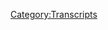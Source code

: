 {{Transcript
    | title         = [[461: July 25, 2020]]
    | caption       = [https://knowledgefight.libsyn.com/461-july-25-2020 Listen to this episode on Libsyn]
    | episodeNumber = [[461: July 25, 2020|461]]
    | length        = 01:05:36
}}

{{MessageBox
    | header     = Warning: Bot Generated Content
    | text       = This transcript was automatically generated by transcription software and likely contains many mistakes and misattributions. Please check the audio for definitive quotes, attribution, and context.
    | image      = N3yvass4myg91.webp
    | imagewidth = 50px
    | id         = warning
}}

{{TranscriptBlock
    | name      = Unknown Speaker
    | timestamp = 00:00:00.000
    | text      = N-N-N-N-N-N-N-Knowledge Fight
}}

{{TranscriptBlock
    | name      = Unknown Speaker
    | timestamp = 00:00:12.960
    | text      = Dan and Jordan, I am sweating.
}}

{{TranscriptBlock
    | name      = Unknown Speaker
    | timestamp = 00:00:19.600
    | text      = Knowledgefight.com, it's time to pray.
}}

{{TranscriptBlock
    | name      = Unknown Speaker
    | timestamp = 00:00:21.480
    | text      = I have great respect for Knowledgefight.
}}

{{TranscriptBlock
    | name      = Unknown Speaker
    | timestamp = 00:00:23.920
    | text      = Knowledgefight.
}}

{{TranscriptBlock
    | name      = Unknown Speaker
    | timestamp = 00:00:24.920
    | text      = I'm sick of them posing as if they're the good guys saying we are the bad guys.
}}

{{TranscriptBlock
    | name      = Unknown Speaker
    | timestamp = 00:00:29.359
    | text      = Knowledgefight.
}}

{{TranscriptBlock
    | name      = Unknown Speaker
    | timestamp = 00:00:30.359
    | text      = Dan and Jordan.
}}

{{TranscriptBlock
    | name      = Unknown Speaker
    | timestamp = 00:00:31.359
    | text      = Knowledgefight.
}}

{{TranscriptBlock
    | name      = Unknown Speaker
    | timestamp = 00:00:32.359
    | text      = Riddle her.
}}

{{TranscriptBlock
    | name      = Unknown Speaker
    | timestamp = 00:00:33.359
    | text      = Riddle her.
}}

{{TranscriptBlock
    | name      = Unknown Speaker
    | timestamp = 00:00:34.359
    | text      = Riddle her.
}}

{{TranscriptBlock
    | name      = Unknown Speaker
    | timestamp = 00:00:35.359
    | text      = Riddle her.
}}

{{TranscriptBlock
    | name      = Unknown Speaker
    | timestamp = 00:00:36.359
    | text      = Need, need money.
}}

{{TranscriptBlock
    | name      = Unknown Speaker
    | timestamp = 00:00:37.359
    | text      = Riddle her.
}}

{{TranscriptBlock
    | name      = Unknown Speaker
    | timestamp = 00:00:38.359
    | text      = Riddle her.
}}

{{TranscriptBlock
    | name      = Unknown Speaker
    | timestamp = 00:00:39.359
    | text      = Riddle her.
}}

{{TranscriptBlock
    | name      = Unknown Speaker
    | timestamp = 00:00:40.359
    | text      = Andy and Candace.
}}

{{TranscriptBlock
    | name      = Unknown Speaker
    | timestamp = 00:00:41.359
    | text      = Andy and Candace.
}}

{{TranscriptBlock
    | name      = Unknown Speaker
    | timestamp = 00:00:42.359
    | text      = Stop it.
}}

{{TranscriptBlock
    | name      = Unknown Speaker
    | timestamp = 00:00:43.359
    | text      = Andy and Candace.
}}

{{TranscriptBlock
    | name      = Unknown Speaker
    | timestamp = 00:00:44.359
    | text      = Andy and Candace.
}}

{{TranscriptBlock
    | name      = Unknown Speaker
    | timestamp = 00:00:45.359
    | text      = Andy and Candace.
}}

{{TranscriptBlock
    | name      = Unknown Speaker
    | timestamp = 00:00:46.359
    | text      = It's time to pray.
}}

{{TranscriptBlock
    | name      = Unknown Speaker
    | timestamp = 00:00:47.359
    | text      = Andy and Candace.
}}

{{TranscriptBlock
    | name      = Unknown Speaker
    | timestamp = 00:00:48.359
    | text      = You're on the air.
}}

{{TranscriptBlock
    | name      = Unknown Speaker
    | timestamp = 00:00:49.359
    | text      = Thanks for holding us.
}}

{{TranscriptBlock
    | name      = Unknown Speaker
    | timestamp = 00:00:50.359
    | text      = Hello Alex.
}}

{{TranscriptBlock
    | name      = Unknown Speaker
    | timestamp = 00:00:51.359
    | text      = I'm a fifth-time caller.
}}

{{TranscriptBlock
    | name      = Unknown Speaker
    | timestamp = 00:00:52.359
    | text      = I'm a huge fan.
}}

{{TranscriptBlock
    | name      = Unknown Speaker
    | timestamp = 00:00:53.359
    | text      = I love your work.
}}

{{TranscriptBlock
    | name      = Unknown Speaker
    | timestamp = 00:00:54.359
    | text      = Knowledgefight.
}}

{{TranscriptBlock
    | name      = Unknown Speaker
    | timestamp = 00:00:55.359
    | text      = N-N-N-N-Knowledgefight.com.
}}

{{TranscriptBlock
    | name      = Unknown Speaker
    | timestamp = 00:00:56.359
    | text      = I love you.
}}

{{TranscriptBlock
    | name      = Unknown Speaker
    | timestamp = 00:00:59.359
    | text      = Hey everybody.
}}

{{TranscriptBlock
    | name      = Unknown Speaker
    | timestamp = 00:01:00.359
    | text      = Welcome back to Knowledgefight.
}}

{{TranscriptBlock
    | name      = Unknown Speaker
    | timestamp = 00:01:01.359
    | text      = I'm Dan.
}}

{{TranscriptBlock
    | name      = Unknown Speaker
    | timestamp = 00:01:02.359
    | text      = I'm Jordan.
}}

{{TranscriptBlock
    | name      = Unknown Speaker
    | timestamp = 00:01:03.359
    | text      = We're couple dudes.
}}

{{TranscriptBlock
    | name      = Unknown Speaker
    | timestamp = 00:01:04.359
    | text      = I like to sit around, drink novelty beverages, and talk a little bit about Alex Jones.
}}

{{TranscriptBlock
    | name      = Unknown Speaker
    | timestamp = 00:01:05.680
    | text      = Oh indeed we are, Dan.
}}

{{TranscriptBlock
    | name      = Unknown Speaker
    | timestamp = 00:01:07.359
    | text      = Jordan.
}}

{{TranscriptBlock
    | name      = Unknown Speaker
    | timestamp = 00:01:08.359
    | text      = Dan.
}}

{{TranscriptBlock
    | name      = Unknown Speaker
    | timestamp = 00:01:09.359
    | text      = Jordan.
}}

{{TranscriptBlock
    | name      = Unknown Speaker
    | timestamp = 00:01:10.359
    | text      = Quick question for you.
}}

{{TranscriptBlock
    | name      = Unknown Speaker
    | timestamp = 00:01:11.359
    | text      = Talk to me.
}}

{{TranscriptBlock
    | name      = Unknown Speaker
    | timestamp = 00:01:12.359
    | text      = What's your bright spot this week?
}}

{{TranscriptBlock
    | name      = Unknown Speaker
    | timestamp = 00:01:13.359
    | text      = Well, interestingly, so I decided to start playing the Origami King.
}}

{{TranscriptBlock
    | name      = Unknown Speaker
    | timestamp = 00:01:19.519
    | text      = The Origami King.
}}

{{TranscriptBlock
    | name      = Unknown Speaker
    | timestamp = 00:01:20.519
    | text      = The new Paper Mario game.
}}

{{TranscriptBlock
    | name      = Unknown Speaker
    | timestamp = 00:01:22.079
    | text      = Oh, okay.
}}

{{TranscriptBlock
    | name      = Unknown Speaker
    | timestamp = 00:01:23.079
    | text      = All right.
}}

{{TranscriptBlock
    | name      = Unknown Speaker
    | timestamp = 00:01:24.079
    | text      = I love, famously, on the streets, I'm known as a fan of Paper Mario.
}}

{{TranscriptBlock
    | name      = Unknown Speaker
    | timestamp = 00:01:27.480
    | text      = You are.
}}

{{TranscriptBlock
    | name      = Unknown Speaker
    | timestamp = 00:01:28.480
    | text      = I've heard it.
}}

{{TranscriptBlock
    | name      = Unknown Speaker
    | timestamp = 00:01:29.480
    | text      = I love the Thousand-Year Door.
}}

{{TranscriptBlock
    | name      = Unknown Speaker
    | timestamp = 00:01:30.480
    | text      = I thought that was a great game.
}}

{{TranscriptBlock
    | name      = Unknown Speaker
    | timestamp = 00:01:31.480
    | text      = Sure.
}}

{{TranscriptBlock
    | name      = Unknown Speaker
    | timestamp = 00:01:32.480
    | text      = I enjoyed even Super Paper Mario.
}}

{{TranscriptBlock
    | name      = Unknown Speaker
    | timestamp = 00:01:33.480
    | text      = I believe that was the next one.
}}

{{TranscriptBlock
    | name      = Unknown Speaker
    | timestamp = 00:01:36.879
    | text      = Color Splash was a disaster.
}}

{{TranscriptBlock
    | name      = Unknown Speaker
    | timestamp = 00:01:38.519
    | text      = That game sucked.
}}

{{TranscriptBlock
    | name      = Unknown Speaker
    | timestamp = 00:01:39.519
    | text      = All right.
}}

{{TranscriptBlock
    | name      = Unknown Speaker
    | timestamp = 00:01:40.519
    | text      = It was so bad.
}}

{{TranscriptBlock
    | name      = Unknown Speaker
    | timestamp = 00:01:41.519
    | text      = Okay.
}}

{{TranscriptBlock
    | name      = Unknown Speaker
    | timestamp = 00:01:42.519
    | text      = It made me mad.
}}

{{TranscriptBlock
    | name      = Unknown Speaker
    | timestamp = 00:01:43.519
    | text      = It was so bad.
}}

{{TranscriptBlock
    | name      = Unknown Speaker
    | timestamp = 00:01:44.519
    | text      = Okay.
}}

{{TranscriptBlock
    | name      = Unknown Speaker
    | timestamp = 00:01:45.519
    | text      = I was so infuriated by it.
}}

{{TranscriptBlock
    | name      = Unknown Speaker
    | timestamp = 00:01:46.519
    | text      = That's unfortunate.
}}

{{TranscriptBlock
    | name      = Unknown Speaker
    | timestamp = 00:01:47.519
    | text      = And I didn't even know there was a new Paper Mario coming out, and I was like, I got to
}}

{{TranscriptBlock
    | name      = Unknown Speaker
    | timestamp = 00:01:50.879
    | text      = give it a shot.
}}

{{TranscriptBlock
    | name      = Unknown Speaker
    | timestamp = 00:01:51.879
    | text      = I got to give it a try.
}}

{{TranscriptBlock
    | name      = Unknown Speaker
    | timestamp = 00:01:52.879
    | text      = I started playing it.
}}

{{TranscriptBlock
    | name      = Unknown Speaker
    | timestamp = 00:01:54.359
    | text      = I don't want to spoil anything, because it's a fairly new game, and some people might want
}}

{{TranscriptBlock
    | name      = Unknown Speaker
    | timestamp = 00:01:57.560
    | text      = to play it.
}}

{{TranscriptBlock
    | name      = Unknown Speaker
    | timestamp = 00:01:58.560
    | text      = Mario's dead.
}}

{{TranscriptBlock
    | name      = Unknown Speaker
    | timestamp = 00:01:59.560
    | text      = It's not that, but it got pretty fucking dark in the middle.
}}

{{TranscriptBlock
    | name      = Unknown Speaker
    | timestamp = 00:02:04.400
    | text      = There is a part where I'm just like, I don't know, I just wanted to play a cartoony game.
}}

{{TranscriptBlock
    | name      = Unknown Speaker
    | timestamp = 00:02:09.120
    | text      = I don't know about this.
}}

{{TranscriptBlock
    | name      = Unknown Speaker
    | timestamp = 00:02:10.439
    | text      = This is bumming me out.
}}

{{TranscriptBlock
    | name      = Unknown Speaker
    | timestamp = 00:02:12.639
    | text      = So I had to stop playing it.
}}

{{TranscriptBlock
    | name      = Unknown Speaker
    | timestamp = 00:02:13.759
    | text      = I put it down, and so I picked back up Hyrule Warriors, the Zelda game.
}}

{{TranscriptBlock
    | name      = Unknown Speaker
    | timestamp = 00:02:19.680
    | text      = Uncomplicated.
}}

{{TranscriptBlock
    | name      = Unknown Speaker
    | timestamp = 00:02:20.680
    | text      = Yes.
}}

{{TranscriptBlock
    | name      = Unknown Speaker
    | timestamp = 00:02:21.680
    | text      = It's basically just Dynasty Warriors, but with Zelda characters.
}}

{{TranscriptBlock
    | name      = Unknown Speaker
    | timestamp = 00:02:25.479
    | text      = So good.
}}

{{TranscriptBlock
    | name      = Unknown Speaker
    | timestamp = 00:02:26.479
    | text      = I forgot how much I loved that game.
}}

{{TranscriptBlock
    | name      = Unknown Speaker
    | timestamp = 00:02:28.199
    | text      = That game is great.
}}

{{TranscriptBlock
    | name      = Unknown Speaker
    | timestamp = 00:02:29.199
    | text      = I love just running around and going through armies.
}}

{{TranscriptBlock
    | name      = Unknown Speaker
    | timestamp = 00:02:33.560
    | text      = So my bright spot is rediscovering Hyrule Warriors.
}}

{{TranscriptBlock
    | name      = Unknown Speaker
    | timestamp = 00:02:35.919
    | text      = It is fun.
}}

{{TranscriptBlock
    | name      = Unknown Speaker
    | timestamp = 00:02:36.919
    | text      = In the larger sense, I think Hyrule Warriors is far darker, because you're just mass murdering
}}

{{TranscriptBlock
    | name      = Unknown Speaker
    | timestamp = 00:02:41.520
    | text      = people left and right.
}}

{{TranscriptBlock
    | name      = Unknown Speaker
    | timestamp = 00:02:42.759
    | text      = Well, they're not people a lot of the time.
}}

{{TranscriptBlock
    | name      = Unknown Speaker
    | timestamp = 00:02:46.120
    | text      = I guess they're sentient beings, so that's not good.
}}

{{TranscriptBlock
    | name      = Unknown Speaker
    | timestamp = 00:02:49.400
    | text      = It's like Star Wars getting around, killing people by killing droids, but then you find
}}

{{TranscriptBlock
    | name      = Unknown Speaker
    | timestamp = 00:02:53.560
    | text      = out droids actually have a certain kind of soul to them.
}}

{{TranscriptBlock
    | name      = Unknown Speaker
    | timestamp = 00:02:56.840
    | text      = It's weird.
}}

{{TranscriptBlock
    | name      = Unknown Speaker
    | timestamp = 00:02:57.840
    | text      = To me, it's not so much about the mass amount of darkness as it is the context of it.
}}

{{TranscriptBlock
    | name      = Unknown Speaker
    | timestamp = 00:03:07.000
    | text      = Like the context of the darkness in the Mario game, Paper Mario, without spoilers, inappropriate.
}}

{{TranscriptBlock
    | name      = Unknown Speaker
    | timestamp = 00:03:13.719
    | text      = It was inappropriate.
}}

{{TranscriptBlock
    | name      = Unknown Speaker
    | timestamp = 00:03:14.719
    | text      = I'll tell you all fair.
}}

{{TranscriptBlock
    | name      = Unknown Speaker
    | timestamp = 00:03:16.599
    | text      = It doesn't feel organic.
}}

{{TranscriptBlock
    | name      = Unknown Speaker
    | timestamp = 00:03:21.120
    | text      = Just upsetting.
}}

{{TranscriptBlock
    | name      = Unknown Speaker
    | timestamp = 00:03:22.120
    | text      = This is a Cersei Lannister situation?
}}

{{TranscriptBlock
    | name      = Unknown Speaker
    | timestamp = 00:03:24.879
    | text      = What's going on here?
}}

{{TranscriptBlock
    | name      = Unknown Speaker
    | timestamp = 00:03:25.879
    | text      = It's upsetting, whatever it is.
}}

{{TranscriptBlock
    | name      = Unknown Speaker
    | timestamp = 00:03:28.560
    | text      = Whereas in Hyrule Warriors, it's a battle.
}}

{{TranscriptBlock
    | name      = Unknown Speaker
    | timestamp = 00:03:32.520
    | text      = It makes sense that you're fighting, and it's not killing.
}}

{{TranscriptBlock
    | name      = Unknown Speaker
    | timestamp = 00:03:35.539
    | text      = It's KOs.
}}

{{TranscriptBlock
    | name      = Unknown Speaker
    | timestamp = 00:03:36.539
    | text      = You're just knocking people out.
}}

{{TranscriptBlock
    | name      = Unknown Speaker
    | timestamp = 00:03:37.539
    | text      = Yes, that's true.
}}

{{TranscriptBlock
    | name      = Unknown Speaker
    | timestamp = 00:03:38.539
    | text      = So it's totally fine.
}}

{{TranscriptBlock
    | name      = Unknown Speaker
    | timestamp = 00:03:39.539
    | text      = It's not that dark at all, and sometimes they're dinosaurs.
}}

{{TranscriptBlock
    | name      = Unknown Speaker
    | timestamp = 00:03:43.400
    | text      = That's fair.
}}

{{TranscriptBlock
    | name      = Unknown Speaker
    | timestamp = 00:03:44.800
    | text      = Or a weird ghost sometimes, even.
}}

{{TranscriptBlock
    | name      = Unknown Speaker
    | timestamp = 00:03:47.759
    | text      = Why not?
}}

{{TranscriptBlock
    | name      = Unknown Speaker
    | timestamp = 00:03:48.759
    | text      = Yeah, it doesn't feel as dark.
}}

{{TranscriptBlock
    | name      = Unknown Speaker
    | timestamp = 00:03:50.120
    | text      = Anyway, what about you?
}}

{{TranscriptBlock
    | name      = Unknown Speaker
    | timestamp = 00:03:51.759
    | text      = Well, I mean, obviously my bright spot is that the Cubs won their opener of the Major
}}

{{TranscriptBlock
    | name      = Unknown Speaker
    | timestamp = 00:03:56.840
    | text      = League Baseball season.
}}

{{TranscriptBlock
    | name      = Unknown Speaker
    | timestamp = 00:03:57.840
    | text      = Go Cubs go!
}}

{{TranscriptBlock
    | name      = Unknown Speaker
    | timestamp = 00:03:58.840
    | text      = Looking all right.
}}

{{TranscriptBlock
    | name      = Unknown Speaker
    | timestamp = 00:03:59.840
    | text      = Kyle Hendricks threw nine innings complete game shutout.
}}

{{TranscriptBlock
    | name      = Unknown Speaker
    | timestamp = 00:04:05.560
    | text      = Great start.
}}

{{TranscriptBlock
    | name      = Unknown Speaker
    | timestamp = 00:04:08.000
    | text      = Rizzo and Swarver both look like they're on.
}}

{{TranscriptBlock
    | name      = Unknown Speaker
    | timestamp = 00:04:10.479
    | text      = It's good.
}}

{{TranscriptBlock
    | name      = Unknown Speaker
    | timestamp = 00:04:11.479
    | text      = It should not be in the leadoff spot, but we'll go from there.
}}

{{TranscriptBlock
    | name      = Unknown Speaker
    | timestamp = 00:04:14.879
    | text      = What's wrong with Bryant?
}}

{{TranscriptBlock
    | name      = Unknown Speaker
    | timestamp = 00:04:16.240
    | text      = It's not Bryant.
}}

{{TranscriptBlock
    | name      = Unknown Speaker
    | timestamp = 00:04:17.240
    | text      = It's the leadoff spot.
}}

{{TranscriptBlock
    | name      = Unknown Speaker
    | timestamp = 00:04:18.240
    | text      = Oh, okay.
}}

{{TranscriptBlock
    | name      = Unknown Speaker
    | timestamp = 00:04:19.240
    | text      = The Cubs' leadoff spot has been cursed ever since Dexter Fowler left after the 2016 World
}}

{{TranscriptBlock
    | name      = Unknown Speaker
    | timestamp = 00:04:23.439
    | text      = Series, and that is because the Ricketts should have re-signed them, but they fucking didn't.
}}

{{TranscriptBlock
    | name      = Unknown Speaker
    | timestamp = 00:04:28.120
    | text      = You keep together the World Series winning team, Dan.
}}

{{TranscriptBlock
    | name      = Unknown Speaker
    | timestamp = 00:04:31.399
    | text      = But anyways, I will stick with that.
}}

{{TranscriptBlock
    | name      = Unknown Speaker
    | timestamp = 00:04:33.000
    | text      = So that's cursed the leadoff spot, you say?
}}

{{TranscriptBlock
    | name      = Unknown Speaker
    | timestamp = 00:04:35.399
    | text      = Exactly.
}}

{{TranscriptBlock
    | name      = Unknown Speaker
    | timestamp = 00:04:36.399
    | text      = Yeah.
}}

{{TranscriptBlock
    | name      = Unknown Speaker
    | timestamp = 00:04:37.399
    | text      = They've had nine leadoff hitters in the past four years.
}}

{{TranscriptBlock
    | name      = Unknown Speaker
    | timestamp = 00:04:39.600
    | text      = What a weird superstitions in Cubs fans.
}}

{{TranscriptBlock
    | name      = Unknown Speaker
    | timestamp = 00:04:42.839
    | text      = You know who rarely has superstitions?
}}

{{TranscriptBlock
    | name      = Unknown Speaker
    | timestamp = 00:04:45.399
    | text      = Who?
}}

{{TranscriptBlock
    | name      = Unknown Speaker
    | timestamp = 00:04:46.399
    | text      = People who win a lot.
}}

{{TranscriptBlock
    | name      = Unknown Speaker
    | timestamp = 00:04:47.399
    | text      = People who are too busy winning.
}}

{{TranscriptBlock
    | name      = Unknown Speaker
    | timestamp = 00:04:50.560
    | text      = That's probably true.
}}

{{TranscriptBlock
    | name      = Unknown Speaker
    | timestamp = 00:04:52.000
    | text      = That's probably true.
}}

{{TranscriptBlock
    | name      = Unknown Speaker
    | timestamp = 00:04:53.000
    | text      = I don't know if that's actually true, but I'm very happy for you with the Cubs.
}}

{{TranscriptBlock
    | name      = Unknown Speaker
    | timestamp = 00:04:56.560
    | text      = We'll see.
}}

{{TranscriptBlock
    | name      = Unknown Speaker
    | timestamp = 00:04:57.560
    | text      = It's going to be a good, weird, terrible year.
}}

{{TranscriptBlock
    | name      = Unknown Speaker
    | timestamp = 00:05:00.839
    | text      = Yeah.
}}

{{TranscriptBlock
    | name      = Unknown Speaker
    | timestamp = 00:05:01.839
    | text      = That sums it up.
}}

{{TranscriptBlock
    | name      = Unknown Speaker
    | timestamp = 00:05:02.839
    | text      = Yeah.
}}

{{TranscriptBlock
    | name      = Unknown Speaker
    | timestamp = 00:05:03.839
    | text      = So Jordan, today we've got an interesting episode to go over.
}}

{{TranscriptBlock
    | name      = Unknown Speaker
    | timestamp = 00:05:05.800
    | text      = We're going to be talking about a special report that Alex released on Saturday.
}}

{{TranscriptBlock
    | name      = Unknown Speaker
    | timestamp = 00:05:09.639
    | text      = That is July 25th, 2020.
}}

{{TranscriptBlock
    | name      = Unknown Speaker
    | timestamp = 00:05:11.279
    | text      = I'm Dan.
}}

{{TranscriptBlock
    | name      = Unknown Speaker
    | timestamp = 00:05:12.279
    | text      = This is 2020.
}}

{{TranscriptBlock
    | name      = Unknown Speaker
    | timestamp = 00:05:13.279
    | text      = God damn it.
}}

{{TranscriptBlock
    | name      = Unknown Speaker
    | timestamp = 00:05:14.279
    | text      = And I mean, Alex has been out of studio all week.
}}

{{TranscriptBlock
    | name      = Unknown Speaker
    | timestamp = 00:05:18.279
    | text      = Does it give a complete breakdown of why he's been out of studio?
}}

{{TranscriptBlock
    | name      = Unknown Speaker
    | timestamp = 00:05:21.279
    | text      = He does explain his absence.
}}

{{TranscriptBlock
    | name      = Unknown Speaker
    | timestamp = 00:05:23.920
    | text      = And I thought-
}}

{{TranscriptBlock
    | name      = Unknown Speaker
    | timestamp = 00:05:24.920
    | text      = There's somebody watching a French movie in the background?
}}

{{TranscriptBlock
    | name      = Unknown Speaker
    | timestamp = 00:05:27.000
    | text      = Yes, actually.
}}

{{TranscriptBlock
    | name      = Unknown Speaker
    | timestamp = 00:05:28.000
    | text      = No, there's a baby running around.
}}

{{TranscriptBlock
    | name      = Unknown Speaker
    | timestamp = 00:05:30.439
    | text      = You can hear some weird noises in some of this.
}}

{{TranscriptBlock
    | name      = Unknown Speaker
    | timestamp = 00:05:32.500
    | text      = But last week we did get the news that he had lost his appeal in the Connecticut Supreme
}}

{{TranscriptBlock
    | name      = Unknown Speaker
    | timestamp = 00:05:40.519
    | text      = Court and that he was going to have to pay these sanctions and turn over documents to
}}

{{TranscriptBlock
    | name      = Unknown Speaker
    | timestamp = 00:05:45.839
    | text      = the folks in the Sandy Hook lawsuit who are suing him.
}}

{{TranscriptBlock
    | name      = Unknown Speaker
    | timestamp = 00:05:50.120
    | text      = And obviously the presumption is, well, maybe he had to go to Connecticut.
}}

{{TranscriptBlock
    | name      = Unknown Speaker
    | timestamp = 00:05:55.079
    | text      = The Connecticut Supreme Court's not coming to Austin, so maybe he has to go up here.
}}

{{TranscriptBlock
    | name      = Unknown Speaker
    | timestamp = 00:06:01.519
    | text      = That may not be the case.
}}

{{TranscriptBlock
    | name      = Unknown Speaker
    | timestamp = 00:06:02.519
    | text      = Oh, no.
}}

{{TranscriptBlock
    | name      = Unknown Speaker
    | timestamp = 00:06:03.519
    | text      = That might be what you assume may not be the case.
}}

{{TranscriptBlock
    | name      = Unknown Speaker
    | timestamp = 00:06:05.560
    | text      = Okay.
}}

{{TranscriptBlock
    | name      = Unknown Speaker
    | timestamp = 00:06:06.560
    | text      = And we'll get down to business on all that here in a moment.
}}

{{TranscriptBlock
    | name      = Unknown Speaker
    | timestamp = 00:06:09.800
    | text      = But before we do, Jordan, we're going to take a moment to say thank you.
}}

{{TranscriptBlock
    | name      = Unknown Speaker
    | timestamp = 00:06:12.000
    | text      = Some folks have signed up and are supporting the show.
}}

{{TranscriptBlock
    | name      = Unknown Speaker
    | timestamp = 00:06:13.519
    | text      = That'd be great.
}}

{{TranscriptBlock
    | name      = Unknown Speaker
    | timestamp = 00:06:14.519
    | text      = So first, John, J-O-N, and then two last initials, P.R.
}}

{{TranscriptBlock
    | name      = Unknown Speaker
    | timestamp = 00:06:18.160
    | text      = Thank you so much.
}}

{{TranscriptBlock
    | name      = Unknown Speaker
    | timestamp = 00:06:19.160
    | text      = You are now a policy wonk.
}}

{{TranscriptBlock
    | name      = Unknown Speaker
    | timestamp = 00:06:20.160
    | text      = I'm a policy wonk.
}}

{{TranscriptBlock
    | name      = Unknown Speaker
    | timestamp = 00:06:21.160
    | text      = Thank you, John.
}}

{{TranscriptBlock
    | name      = Unknown Speaker
    | timestamp = 00:06:22.160
    | text      = Public relations.
}}

{{TranscriptBlock
    | name      = Unknown Speaker
    | timestamp = 00:06:23.160
    | text      = Thank you so much.
}}

{{TranscriptBlock
    | name      = Unknown Speaker
    | timestamp = 00:06:24.160
    | text      = Next, Christian C. Thank you so much.
}}

{{TranscriptBlock
    | name      = Unknown Speaker
    | timestamp = 00:06:25.439
    | text      = You are now a policy wonk.
}}

{{TranscriptBlock
    | name      = Unknown Speaker
    | timestamp = 00:06:26.439
    | text      = I'm a policy wonk.
}}

{{TranscriptBlock
    | name      = Unknown Speaker
    | timestamp = 00:06:27.439
    | text      = Thanks, Christian.
}}

{{TranscriptBlock
    | name      = Unknown Speaker
    | timestamp = 00:06:28.439
    | text      = Thank you.
}}

{{TranscriptBlock
    | name      = Unknown Speaker
    | timestamp = 00:06:29.439
    | text      = Kelly, O-L-I, our last initials.
}}

{{TranscriptBlock
    | name      = Unknown Speaker
    | timestamp = 00:06:31.680
    | text      = Thank you so much.
}}

{{TranscriptBlock
    | name      = Unknown Speaker
    | timestamp = 00:06:32.680
    | text      = You are now a policy wonk.
}}

{{TranscriptBlock
    | name      = Unknown Speaker
    | timestamp = 00:06:33.680
    | text      = I'm a policy wonk.
}}

{{TranscriptBlock
    | name      = Unknown Speaker
    | timestamp = 00:06:34.680
    | text      = Thanks, Ollie.
}}

{{TranscriptBlock
    | name      = Unknown Speaker
    | timestamp = 00:06:35.680
    | text      = Thank you.
}}

{{TranscriptBlock
    | name      = Unknown Speaker
    | timestamp = 00:06:36.680
    | text      = Next, Green Death Ray.
}}

{{TranscriptBlock
    | name      = Unknown Speaker
    | timestamp = 00:06:37.680
    | text      = Thank you so much.
}}

{{TranscriptBlock
    | name      = Unknown Speaker
    | timestamp = 00:06:38.680
    | text      = You are now a policy wonk.
}}

{{TranscriptBlock
    | name      = Unknown Speaker
    | timestamp = 00:06:39.680
    | text      = I'm a policy wonk.
}}

{{TranscriptBlock
    | name      = Unknown Speaker
    | timestamp = 00:06:40.680
    | text      = Next, Green Death Ray.
}}

{{TranscriptBlock
    | name      = Unknown Speaker
    | timestamp = 00:06:41.680
    | text      = Thank you.
}}

{{TranscriptBlock
    | name      = Unknown Speaker
    | timestamp = 00:06:42.680
    | text      = Next, Hellboy the Bellboy.
}}

{{TranscriptBlock
    | name      = Unknown Speaker
    | timestamp = 00:06:43.680
    | text      = Thank you so much.
}}

{{TranscriptBlock
    | name      = Unknown Speaker
    | timestamp = 00:06:44.680
    | text      = You are now a policy wonk.
}}

{{TranscriptBlock
    | name      = Unknown Speaker
    | timestamp = 00:06:45.680
    | text      = I'm a policy wonk.
}}

{{TranscriptBlock
    | name      = Unknown Speaker
    | timestamp = 00:06:46.680
    | text      = Thank you, Hellboy the Bellboy.
}}

{{TranscriptBlock
    | name      = Unknown Speaker
    | timestamp = 00:06:47.680
    | text      = Thank you so much.
}}

{{TranscriptBlock
    | name      = Unknown Speaker
    | timestamp = 00:06:48.680
    | text      = Next, Jacob T. Thank you so much.
}}

{{TranscriptBlock
    | name      = Unknown Speaker
    | timestamp = 00:06:49.680
    | text      = You are now a policy wonk.
}}

{{TranscriptBlock
    | name      = Unknown Speaker
    | timestamp = 00:06:50.680
    | text      = I'm a policy wonk.
}}

{{TranscriptBlock
    | name      = Unknown Speaker
    | timestamp = 00:06:51.680
    | text      = Thanks, Jacob.
}}

{{TranscriptBlock
    | name      = Unknown Speaker
    | timestamp = 00:06:52.680
    | text      = Thank you.
}}

{{TranscriptBlock
    | name      = Unknown Speaker
    | timestamp = 00:06:53.680
    | text      = Next, Adam J. Thank you so much.
}}

{{TranscriptBlock
    | name      = Unknown Speaker
    | timestamp = 00:06:54.680
    | text      = You are now a policy wonk.
}}

{{TranscriptBlock
    | name      = Unknown Speaker
    | timestamp = 00:06:55.680
    | text      = Thank you, Adam.
}}

{{TranscriptBlock
    | name      = Unknown Speaker
    | timestamp = 00:06:56.680
    | text      = Thank you.
}}

{{TranscriptBlock
    | name      = Unknown Speaker
    | timestamp = 00:06:57.680
    | text      = And then finally, I'd like to say thank you to a couple of people who donated on an elevated
}}

{{TranscriptBlock
    | name      = Unknown Speaker
    | timestamp = 00:07:00.399
    | text      = level.
}}

{{TranscriptBlock
    | name      = Unknown Speaker
    | timestamp = 00:07:01.399
    | text      = We appreciate that very much.
}}

{{TranscriptBlock
    | name      = Unknown Speaker
    | timestamp = 00:07:02.399
    | text      = So Jeroin, that's J-E-R-O-E-N, Van B, thank you so much.
}}

{{TranscriptBlock
    | name      = Unknown Speaker
    | timestamp = 00:07:06.639
    | text      = You are now a technocrat.
}}

{{TranscriptBlock
    | name      = Unknown Speaker
    | timestamp = 00:07:08.439
    | text      = Senta, thank you so much.
}}

{{TranscriptBlock
    | name      = Unknown Speaker
    | timestamp = 00:07:09.439
    | text      = You are now a technocrat.
}}

{{TranscriptBlock
    | name      = Unknown Speaker
    | timestamp = 00:07:10.800
    | text      = And Jessica W, thank you so much.
}}

{{TranscriptBlock
    | name      = Unknown Speaker
    | timestamp = 00:07:12.600
    | text      = You are now a technocrat.
}}

{{TranscriptBlock
    | name      = Unknown Speaker
    | timestamp = 00:07:13.600
    | text      = I'm a policy wonk.
}}

{{TranscriptBlock
    | name      = Unknown Speaker
    | timestamp = 00:07:14.600
    | text      = Crikey, mate.
}}

{{TranscriptBlock
    | name      = Unknown Speaker
    | timestamp = 00:07:15.600
    | text      = That's fantastic.
}}

{{TranscriptBlock
    | name      = Unknown Speaker
    | timestamp = 00:07:16.600
    | text      = Have yourself a brew.
}}

{{TranscriptBlock
    | name      = Unknown Speaker
    | timestamp = 00:07:17.600
    | text      = How's your 401k doing, bro?
}}

{{TranscriptBlock
    | name      = Unknown Speaker
    | timestamp = 00:07:19.079
    | text      = All right, we got to go full tilt boogie on this, Watson, all right?
}}

{{TranscriptBlock
    | name      = Unknown Speaker
    | timestamp = 00:07:21.800
    | text      = Let's just get down to business.
}}

{{TranscriptBlock
    | name      = Unknown Speaker
    | timestamp = 00:07:23.319
    | text      = We ain't making that money off that heroin.
}}

{{TranscriptBlock
    | name      = Unknown Speaker
    | timestamp = 00:07:25.399
    | text      = Why you pimps so good?
}}

{{TranscriptBlock
    | name      = Unknown Speaker
    | timestamp = 00:07:27.319
    | text      = My neck is freakishly large.
}}

{{TranscriptBlock
    | name      = Unknown Speaker
    | timestamp = 00:07:28.959
    | text      = I declare info war on you.
}}

{{TranscriptBlock
    | name      = Unknown Speaker
    | timestamp = 00:07:31.519
    | text      = Thank you so much, Jeroin.
}}

{{TranscriptBlock
    | name      = Unknown Speaker
    | timestamp = 00:07:33.180
    | text      = Thank you so much, Senta.
}}

{{TranscriptBlock
    | name      = Unknown Speaker
    | timestamp = 00:07:34.180
    | text      = And thank you so much, Jessica.
}}

{{TranscriptBlock
    | name      = Unknown Speaker
    | timestamp = 00:07:35.180
    | text      = Yes.
}}

{{TranscriptBlock
    | name      = Unknown Speaker
    | timestamp = 00:07:36.180
    | text      = Thank you very much to all of you.
}}

{{TranscriptBlock
    | name      = Unknown Speaker
    | timestamp = 00:07:37.180
    | text      = If you aren't there listening, you're thinking, hey, I enjoyed the show.
}}

{{TranscriptBlock
    | name      = Unknown Speaker
    | timestamp = 00:07:38.180
    | text      = I'd like to support with these gents.
}}

{{TranscriptBlock
    | name      = Unknown Speaker
    | timestamp = 00:07:39.180
    | text      = You can do that by going to knowledgefight.com, clicking the button that says support the
}}

{{TranscriptBlock
    | name      = Unknown Speaker
    | timestamp = 00:07:42.040
    | text      = show, or you can take that generosity and-
}}

{{TranscriptBlock
    | name      = Unknown Speaker
    | timestamp = 00:07:44.360
    | text      = What are you doing?
}}

{{TranscriptBlock
    | name      = Unknown Speaker
    | timestamp = 00:07:45.360
    | text      = Putting it in a box?
}}

{{TranscriptBlock
    | name      = Unknown Speaker
    | timestamp = 00:07:46.360
    | text      = How do you feel about putting it in a box?
}}

{{TranscriptBlock
    | name      = Unknown Speaker
    | timestamp = 00:07:47.759
    | text      = Sure, put it in a box.
}}

{{TranscriptBlock
    | name      = Unknown Speaker
    | timestamp = 00:07:48.759
    | text      = What else are you going to do with it?
}}

{{TranscriptBlock
    | name      = Unknown Speaker
    | timestamp = 00:07:49.759
    | text      = All right, put it in a box.
}}

{{TranscriptBlock
    | name      = Unknown Speaker
    | timestamp = 00:07:50.759
    | text      = Kind of tape it up.
}}

{{TranscriptBlock
    | name      = Unknown Speaker
    | timestamp = 00:07:51.759
    | text      = The second box.
}}

{{TranscriptBlock
    | name      = Unknown Speaker
    | timestamp = 00:07:52.759
    | text      = A box inside a box?
}}

{{TranscriptBlock
    | name      = Unknown Speaker
    | timestamp = 00:07:53.759
    | text      = Put it in a box, put that box inside of a-
}}

{{TranscriptBlock
    | name      = Unknown Speaker
    | timestamp = 00:07:56.120
    | text      = Make a-
}}

{{TranscriptBlock
    | name      = Unknown Speaker
    | timestamp = 00:07:57.120
    | text      = Piano case.
}}

{{TranscriptBlock
    | name      = Unknown Speaker
    | timestamp = 00:07:58.120
    | text      = A Russian slash Chinese nesting doll.
}}

{{TranscriptBlock
    | name      = Unknown Speaker
    | timestamp = 00:08:00.160
    | text      = Exactly.
}}

{{TranscriptBlock
    | name      = Unknown Speaker
    | timestamp = 00:08:01.160
    | text      = Yeah.
}}

{{TranscriptBlock
    | name      = Unknown Speaker
    | timestamp = 00:08:02.160
    | text      = And then send it to a charity in your area that helps people in need.
}}

{{TranscriptBlock
    | name      = Unknown Speaker
    | timestamp = 00:08:05.079
    | text      = They would appreciate it.
}}

{{TranscriptBlock
    | name      = Unknown Speaker
    | timestamp = 00:08:06.079
    | text      = Yep.
}}

{{TranscriptBlock
    | name      = Unknown Speaker
    | timestamp = 00:08:07.079
    | text      = So, like I said, Jordan, we got this here.
}}

{{TranscriptBlock
    | name      = Unknown Speaker
    | timestamp = 00:08:09.720
    | text      = Oh, shit.
}}

{{TranscriptBlock
    | name      = Unknown Speaker
    | timestamp = 00:08:10.720
    | text      = I forgot.
}}

{{TranscriptBlock
    | name      = Unknown Speaker
    | timestamp = 00:08:11.720
    | text      = I forgot.
}}

{{TranscriptBlock
    | name      = Unknown Speaker
    | timestamp = 00:08:12.720
    | text      = I got to go dig in the mailbag.
}}

{{TranscriptBlock
    | name      = Unknown Speaker
    | timestamp = 00:08:13.720
    | text      = Oh, there's the mailbag.
}}

{{TranscriptBlock
    | name      = Unknown Speaker
    | timestamp = 00:08:14.720
    | text      = All right.
}}

{{TranscriptBlock
    | name      = Unknown Speaker
    | timestamp = 00:08:15.720
    | text      = Here we go.
}}

{{TranscriptBlock
    | name      = Unknown Speaker
    | timestamp = 00:08:16.720
    | text      = Open it up.
}}

{{TranscriptBlock
    | name      = Unknown Speaker
    | timestamp = 00:08:17.720
    | text      = Two zippers today.
}}

{{TranscriptBlock
    | name      = Unknown Speaker
    | timestamp = 00:08:18.720
    | text      = Bag inside a bag.
}}

{{TranscriptBlock
    | name      = Unknown Speaker
    | timestamp = 00:08:19.720
    | text      = Bag inside a bag.
}}

{{TranscriptBlock
    | name      = Unknown Speaker
    | timestamp = 00:08:20.720
    | text      = Yes.
}}

{{TranscriptBlock
    | name      = Unknown Speaker
    | timestamp = 00:08:21.720
    | text      = Take that, Christopher Nolan.
}}

{{TranscriptBlock
    | name      = Unknown Speaker
    | timestamp = 00:08:22.720
    | text      = So, Aaron sent some Polar Seltzers, the very exciting package that came.
}}

{{TranscriptBlock
    | name      = Unknown Speaker
    | timestamp = 00:08:29.639
    | text      = Polar is this company.
}}

{{TranscriptBlock
    | name      = Unknown Speaker
    | timestamp = 00:08:30.839
    | text      = Oh, I forgot.
}}

{{TranscriptBlock
    | name      = Unknown Speaker
    | timestamp = 00:08:32.299
    | text      = This is going to get deeply into the year of the-
}}

{{TranscriptBlock
    | name      = Unknown Speaker
    | timestamp = 00:08:34.000
    | text      = So Aaron sent these Polar Seltzers, and Polar does summer varietals, and so there's like
}}

{{TranscriptBlock
    | name      = Unknown Speaker
    | timestamp = 00:08:43.919
    | text      = a raspberry rosÃ©, it's like a rosÃ© flavored, strawberry margarita, I can't remember, blackberry
}}

{{TranscriptBlock
    | name      = Unknown Speaker
    | timestamp = 00:08:52.480
    | text      = mango punch.
}}

{{TranscriptBlock
    | name      = Unknown Speaker
    | timestamp = 00:08:53.879
    | text      = Interesting.
}}

{{TranscriptBlock
    | name      = Unknown Speaker
    | timestamp = 00:08:55.200
    | text      = That's complex.
}}

{{TranscriptBlock
    | name      = Unknown Speaker
    | timestamp = 00:08:56.200
    | text      = Yeah, and so I've tried a couple of them, and I got to say this, I am starting to come
}}

{{TranscriptBlock
    | name      = Unknown Speaker
    | timestamp = 00:09:00.700
    | text      = around to this position, and that is I think Polar might be, I don't know, I think you're
}}

{{TranscriptBlock
    | name      = Unknown Speaker
    | timestamp = 00:09:08.360
    | text      = the more the sports guy, so you could probably get a better way to encapsulate this.
}}

{{TranscriptBlock
    | name      = Unknown Speaker
    | timestamp = 00:09:12.919
    | text      = Good or bad?
}}

{{TranscriptBlock
    | name      = Unknown Speaker
    | timestamp = 00:09:13.919
    | text      = Good.
}}

{{TranscriptBlock
    | name      = Unknown Speaker
    | timestamp = 00:09:14.919
    | text      = Good.
}}

{{TranscriptBlock
    | name      = Unknown Speaker
    | timestamp = 00:09:15.919
    | text      = Most reliable.
}}

{{TranscriptBlock
    | name      = Unknown Speaker
    | timestamp = 00:09:16.919
    | text      = Most reliable.
}}

{{TranscriptBlock
    | name      = Unknown Speaker
    | timestamp = 00:09:17.919
    | text      = Yeah, I think Polar is the on-base percentage kings of these Seltzers.
}}

{{TranscriptBlock
    | name      = Unknown Speaker
    | timestamp = 00:09:22.080
    | text      = Right.
}}

{{TranscriptBlock
    | name      = Unknown Speaker
    | timestamp = 00:09:23.080
    | text      = I don't think I've had any Polers that have been bad.
}}

{{TranscriptBlock
    | name      = Unknown Speaker
    | timestamp = 00:09:27.240
    | text      = I think they're pretty consistent and pretty good.
}}

{{TranscriptBlock
    | name      = Unknown Speaker
    | timestamp = 00:09:30.279
    | text      = And then also they have a lot of different flavors, like they fuck around quite a bit.
}}

{{TranscriptBlock
    | name      = Unknown Speaker
    | timestamp = 00:09:34.279
    | text      = There's like a blueberry lemonade Seltzer, there's these booze ones, the raspberry rosÃ©
}}

{{TranscriptBlock
    | name      = Unknown Speaker
    | timestamp = 00:09:39.600
    | text      = and stuff.
}}

{{TranscriptBlock
    | name      = Unknown Speaker
    | timestamp = 00:09:40.600
    | text      = Sure.
}}

{{TranscriptBlock
    | name      = Unknown Speaker
    | timestamp = 00:09:41.600
    | text      = Like they're creative, and I think that they're pretty consistent.
}}

{{TranscriptBlock
    | name      = Unknown Speaker
    | timestamp = 00:09:44.519
    | text      = Oh, that's great.
}}

{{TranscriptBlock
    | name      = Unknown Speaker
    | timestamp = 00:09:46.120
    | text      = Now, when we started this year of the Seltzer, back in April, we got a lot of really angry
}}

{{TranscriptBlock
    | name      = Unknown Speaker
    | timestamp = 00:09:50.519
    | text      = messages from people from the Northeast who are really into Polar, and I wasn't drinking
}}

{{TranscriptBlock
    | name      = Unknown Speaker
    | timestamp = 00:09:55.240
    | text      = enough Polar.
}}

{{TranscriptBlock
    | name      = Unknown Speaker
    | timestamp = 00:09:56.240
    | text      = Okay.
}}

{{TranscriptBlock
    | name      = Unknown Speaker
    | timestamp = 00:09:57.240
    | text      = And they were like, hey, why don't you drink some Polar?
}}

{{TranscriptBlock
    | name      = Unknown Speaker
    | timestamp = 00:09:59.240
    | text      = Hey, asshole.
}}

{{TranscriptBlock
    | name      = Unknown Speaker
    | timestamp = 00:10:00.559
    | text      = Exactly.
}}

{{TranscriptBlock
    | name      = Unknown Speaker
    | timestamp = 00:10:01.559
    | text      = Why don't you drink some Polar?
}}

{{TranscriptBlock
    | name      = Unknown Speaker
    | timestamp = 00:10:04.519
    | text      = A lot of Bostonians super mad at me for not to-
}}

{{TranscriptBlock
    | name      = Unknown Speaker
    | timestamp = 00:10:08.360
    | text      = Tom Brady and such.
}}

{{TranscriptBlock
    | name      = Unknown Speaker
    | timestamp = 00:10:09.960
    | text      = Yeah, come to Cambridge, you'll kick your ass.
}}

{{TranscriptBlock
    | name      = Unknown Speaker
    | timestamp = 00:10:12.120
    | text      = Yeah.
}}

{{TranscriptBlock
    | name      = Unknown Speaker
    | timestamp = 00:10:13.120
    | text      = I don't even know what accent we're doing.
}}

{{TranscriptBlock
    | name      = Unknown Speaker
    | timestamp = 00:10:14.840
    | text      = No, I don't know either.
}}

{{TranscriptBlock
    | name      = Unknown Speaker
    | timestamp = 00:10:15.919
    | text      = I lived in Boston, and I was too young to not pick up.
}}

{{TranscriptBlock
    | name      = Unknown Speaker
    | timestamp = 00:10:20.039
    | text      = Anyway, I'd like to apologize to those people for not recognizing that Polar is a fantastic
}}

{{TranscriptBlock
    | name      = Unknown Speaker
    | timestamp = 00:10:25.960
    | text      = Seltzer company.
}}

{{TranscriptBlock
    | name      = Unknown Speaker
    | timestamp = 00:10:26.960
    | text      = And second, I'd like to withdraw that apology, because it was still rude, those messages.
}}

{{TranscriptBlock
    | name      = Unknown Speaker
    | timestamp = 00:10:31.840
    | text      = But also, thank you, Aaron, for sending these, because these summer ones are really difficult
}}

{{TranscriptBlock
    | name      = Unknown Speaker
    | timestamp = 00:10:37.279
    | text      = to find here in Chicago, and so I appreciate that.
}}

{{TranscriptBlock
    | name      = Unknown Speaker
    | timestamp = 00:10:40.240
    | text      = Also, I got another package, zip, and it's some Rishi botanical Seltzers that I've not
}}

{{TranscriptBlock
    | name      = Unknown Speaker
    | timestamp = 00:10:47.279
    | text      = had a chance to try yet, but they look like they all could be in the running for like
}}

{{TranscriptBlock
    | name      = Unknown Speaker
    | timestamp = 00:10:51.720
    | text      = 90s.
}}

{{TranscriptBlock
    | name      = Unknown Speaker
    | timestamp = 00:10:52.720
    | text      = Top.
}}

{{TranscriptBlock
    | name      = Unknown Speaker
    | timestamp = 00:10:53.720
    | text      = Top levels.
}}

{{TranscriptBlock
    | name      = Unknown Speaker
    | timestamp = 00:10:54.720
    | text      = Yes.
}}

{{TranscriptBlock
    | name      = Unknown Speaker
    | timestamp = 00:10:55.720
    | text      = They look amazing.
}}

{{TranscriptBlock
    | name      = Unknown Speaker
    | timestamp = 00:10:56.720
    | text      = All right.
}}

{{TranscriptBlock
    | name      = Unknown Speaker
    | timestamp = 00:10:57.720
    | text      = They look so good, and I know that Rishi is a really good tea company, and so I don't
}}

{{TranscriptBlock
    | name      = Unknown Speaker
    | timestamp = 00:11:01.919
    | text      = think that they're going to be putting out shit.
}}

{{TranscriptBlock
    | name      = Unknown Speaker
    | timestamp = 00:11:03.860
    | text      = I'm scared to try these.
}}

{{TranscriptBlock
    | name      = Unknown Speaker
    | timestamp = 00:11:05.580
    | text      = They look so good.
}}

{{TranscriptBlock
    | name      = Unknown Speaker
    | timestamp = 00:11:06.580
    | text      = All right.
}}

{{TranscriptBlock
    | name      = Unknown Speaker
    | timestamp = 00:11:07.580
    | text      = All right.
}}

{{TranscriptBlock
    | name      = Unknown Speaker
    | timestamp = 00:11:08.580
    | text      = So, Polar's like the Tampa Bay Rays.
}}

{{TranscriptBlock
    | name      = Unknown Speaker
    | timestamp = 00:11:09.580
    | text      = They're going to put together a competitive team really good, but we're looking at the
}}

{{TranscriptBlock
    | name      = Unknown Speaker
    | timestamp = 00:11:14.120
    | text      = fucking Yankees now.
}}

{{TranscriptBlock
    | name      = Unknown Speaker
    | timestamp = 00:11:15.840
    | text      = We're looking at heavy hitters, every lineup, just nonstop.
}}

{{TranscriptBlock
    | name      = Unknown Speaker
    | timestamp = 00:11:19.279
    | text      = It's possible.
}}

{{TranscriptBlock
    | name      = Unknown Speaker
    | timestamp = 00:11:20.279
    | text      = I don't know.
}}

{{TranscriptBlock
    | name      = Unknown Speaker
    | timestamp = 00:11:21.279
    | text      = I could be disappointed.
}}

{{TranscriptBlock
    | name      = Unknown Speaker
    | timestamp = 00:11:22.279
    | text      = Can't stop.
}}

{{TranscriptBlock
    | name      = Unknown Speaker
    | timestamp = 00:11:23.279
    | text      = The Dodgers, we're talking.
}}

{{TranscriptBlock
    | name      = Unknown Speaker
    | timestamp = 00:11:24.279
    | text      = Yes.
}}

{{TranscriptBlock
    | name      = Unknown Speaker
    | timestamp = 00:11:25.279
    | text      = The problem that I have, though, is that these came without a card or anything, so I don't
}}

{{TranscriptBlock
    | name      = Unknown Speaker
    | timestamp = 00:11:29.840
    | text      = know who sent them.
}}

{{TranscriptBlock
    | name      = Unknown Speaker
    | timestamp = 00:11:30.919
    | text      = So if you're listening and you sent that Rishi, thank you.
}}

{{TranscriptBlock
    | name      = Unknown Speaker
    | timestamp = 00:11:34.639
    | text      = Who sent you?
}}

{{TranscriptBlock
    | name      = Unknown Speaker
    | timestamp = 00:11:35.700
    | text      = Thank you so much.
}}

{{TranscriptBlock
    | name      = Unknown Speaker
    | timestamp = 00:11:36.700
    | text      = And then second, please shoot me a message so I can give you a proper thank you.
}}

{{TranscriptBlock
    | name      = Unknown Speaker
    | timestamp = 00:11:40.519
    | text      = Anyway, this has been a little bit of Seltzer update.
}}

{{TranscriptBlock
    | name      = Unknown Speaker
    | timestamp = 00:11:43.600
    | text      = Wonderful.
}}

{{TranscriptBlock
    | name      = Unknown Speaker
    | timestamp = 00:11:44.600
    | text      = Last week on the show, Alex would call in a little bit and give a little bit of a reprieve
}}

{{TranscriptBlock
    | name      = Unknown Speaker
    | timestamp = 00:11:52.519
    | text      = from David Knight and Owen Schroyer.
}}

{{TranscriptBlock
    | name      = Unknown Speaker
    | timestamp = 00:11:55.320
    | text      = And two of these reports ended up being put out on Band.video.
}}

{{TranscriptBlock
    | name      = Unknown Speaker
    | timestamp = 00:12:01.919
    | text      = So I'm not going to dig through the episodes where Owen and David Knight are hosting to
}}

{{TranscriptBlock
    | name      = Unknown Speaker
    | timestamp = 00:12:07.279
    | text      = try and find Alex's contributions, but the things that end up getting posted here on
}}

{{TranscriptBlock
    | name      = Unknown Speaker
    | timestamp = 00:12:12.519
    | text      = Band.video are much easier to just take and go over.
}}

{{TranscriptBlock
    | name      = Unknown Speaker
    | timestamp = 00:12:16.120
    | text      = And so from the 24th, which was Friday, we have a couple of little snippets here of Alex
}}

{{TranscriptBlock
    | name      = Unknown Speaker
    | timestamp = 00:12:22.519
    | text      = just to see where his head's at on Friday while he's out of studio doing whatever he's
}}

{{TranscriptBlock
    | name      = Unknown Speaker
    | timestamp = 00:12:30.559
    | text      = doing.
}}

{{TranscriptBlock
    | name      = Unknown Speaker
    | timestamp = 00:12:31.559
    | text      = Sure.
}}

{{TranscriptBlock
    | name      = Unknown Speaker
    | timestamp = 00:12:32.559
    | text      = And the first thing we're going to talk about here is Alex is having a tough time because
}}

{{TranscriptBlock
    | name      = Unknown Speaker
    | timestamp = 00:12:37.279
    | text      = Trump, his king, his hero, guy who's fighting the globalists, has come out and worn a mask
}}

{{TranscriptBlock
    | name      = Unknown Speaker
    | timestamp = 00:12:45.799
    | text      = and has said, I'm all for people wearing masks.
}}

{{TranscriptBlock
    | name      = Unknown Speaker
    | timestamp = 00:12:48.279
    | text      = That is a bit of a pickle for him.
}}

{{TranscriptBlock
    | name      = Unknown Speaker
    | timestamp = 00:12:50.159
    | text      = It's tough because Alex has been saying that the masks are the sign of submission to the
}}

{{TranscriptBlock
    | name      = Unknown Speaker
    | timestamp = 00:12:55.279
    | text      = globalists and all this.
}}

{{TranscriptBlock
    | name      = Unknown Speaker
    | timestamp = 00:12:57.759
    | text      = Which would suggest that Trump has submitted to the globalists.
}}

{{TranscriptBlock
    | name      = Unknown Speaker
    | timestamp = 00:13:00.639
    | text      = It's a difficult position that Alex finds himself in.
}}

{{TranscriptBlock
    | name      = Unknown Speaker
    | timestamp = 00:13:02.919
    | text      = And so this first report that was put out is him sort of trying to rationalize that
}}

{{TranscriptBlock
    | name      = Unknown Speaker
    | timestamp = 00:13:07.720
    | text      = a little bit.
}}

{{TranscriptBlock
    | name      = Unknown Speaker
    | timestamp = 00:13:08.919
    | text      = Is President Trump playing 3D chess or is he being blackmailed somehow by the deep state?
}}

{{TranscriptBlock
    | name      = Unknown Speaker
    | timestamp = 00:13:14.919
    | text      = There's make no mistake, Bill Gates and the globalists are the world government, UN deep
}}

{{TranscriptBlock
    | name      = Unknown Speaker
    | timestamp = 00:13:19.659
    | text      = state.
}}

{{TranscriptBlock
    | name      = Unknown Speaker
    | timestamp = 00:13:20.659
    | text      = They are the individual setting up a corporate planetary government to carry out eugenics.
}}

{{TranscriptBlock
    | name      = Unknown Speaker
    | timestamp = 00:13:24.019
    | text      = That is on record.
}}

{{TranscriptBlock
    | name      = Unknown Speaker
    | timestamp = 00:13:25.440
    | text      = What has happened to President Trump?
}}

{{TranscriptBlock
    | name      = Unknown Speaker
    | timestamp = 00:13:27.580
    | text      = Has he been captured?
}}

{{TranscriptBlock
    | name      = Unknown Speaker
    | timestamp = 00:13:28.879
    | text      = Has he been compromised?
}}

{{TranscriptBlock
    | name      = Unknown Speaker
    | timestamp = 00:13:29.879
    | text      = So you can hear people in the background there.
}}

{{TranscriptBlock
    | name      = Unknown Speaker
    | timestamp = 00:13:32.120
    | text      = This is this is weird.
}}

{{TranscriptBlock
    | name      = Unknown Speaker
    | timestamp = 00:13:33.320
    | text      = This is it's weird audio.
}}

{{TranscriptBlock
    | name      = Unknown Speaker
    | timestamp = 00:13:35.000
    | text      = Is he at Disney World?
}}

{{TranscriptBlock
    | name      = Unknown Speaker
    | timestamp = 00:13:36.240
    | text      = It sounds like he's somewhere where there's people milling about maybe an airport or something.
}}

{{TranscriptBlock
    | name      = Unknown Speaker
    | timestamp = 00:13:40.799
    | text      = Yeah.
}}

{{TranscriptBlock
    | name      = Unknown Speaker
    | timestamp = 00:13:41.799
    | text      = He's been known to like record these things at airports or like, yeah, you know, there
}}

{{TranscriptBlock
    | name      = Unknown Speaker
    | timestamp = 00:13:47.120
    | text      = was that time that he famously chased Bernie Sanders.
}}

{{TranscriptBlock
    | name      = Unknown Speaker
    | timestamp = 00:13:49.879
    | text      = Sure.
}}

{{TranscriptBlock
    | name      = Unknown Speaker
    | timestamp = 00:13:50.879
    | text      = You got him.
}}

{{TranscriptBlock
    | name      = Unknown Speaker
    | timestamp = 00:13:51.879
    | text      = Yeah.
}}

{{TranscriptBlock
    | name      = Unknown Speaker
    | timestamp = 00:13:52.879
    | text      = Yeah, it's strange.
}}

{{TranscriptBlock
    | name      = Unknown Speaker
    | timestamp = 00:13:54.200
    | text      = I guess we're now entering the period where Trump is blackmailed by the globalists.
}}

{{TranscriptBlock
    | name      = Unknown Speaker
    | timestamp = 00:13:59.480
    | text      = Yes.
}}

{{TranscriptBlock
    | name      = Unknown Speaker
    | timestamp = 00:14:00.480
    | text      = And here's what I would say to that.
}}

{{TranscriptBlock
    | name      = Unknown Speaker
    | timestamp = 00:14:01.559
    | text      = Period number five, where Trump is being blackmailed by the globalists, I believe if globalist
}}

{{TranscriptBlock
    | name      = Unknown Speaker
    | timestamp = 00:14:06.720
    | text      = blackmail were effective now.
}}

{{TranscriptBlock
    | name      = Unknown Speaker
    | timestamp = 00:14:09.279
    | text      = Yeah.
}}

{{TranscriptBlock
    | name      = Unknown Speaker
    | timestamp = 00:14:10.279
    | text      = Oh, how has it not been in the past?
}}

{{TranscriptBlock
    | name      = Unknown Speaker
    | timestamp = 00:14:12.279
    | text      = Like what did the globalists just discover about Trump?
}}

{{TranscriptBlock
    | name      = Unknown Speaker
    | timestamp = 00:14:17.399
    | text      = This is effective.
}}

{{TranscriptBlock
    | name      = Unknown Speaker
    | timestamp = 00:14:18.399
    | text      = Blackmail.
}}

{{TranscriptBlock
    | name      = Unknown Speaker
    | timestamp = 00:14:19.399
    | text      = Oh, that's a good question.
}}

{{TranscriptBlock
    | name      = Unknown Speaker
    | timestamp = 00:14:20.879
    | text      = What would possibly like how is this narrative supposed to stick?
}}

{{TranscriptBlock
    | name      = Unknown Speaker
    | timestamp = 00:14:24.440
    | text      = That's nonsense.
}}

{{TranscriptBlock
    | name      = Unknown Speaker
    | timestamp = 00:14:25.600
    | text      = Huh?
}}

{{TranscriptBlock
    | name      = Unknown Speaker
    | timestamp = 00:14:26.600
    | text      = What could there be that would be just like just just now found out about?
}}

{{TranscriptBlock
    | name      = Unknown Speaker
    | timestamp = 00:14:31.480
    | text      = This man who's been obsessively in the public eye, scrambling his entire life to be in the
}}

{{TranscriptBlock
    | name      = Unknown Speaker
    | timestamp = 00:14:36.240
    | text      = public eye.
}}

{{TranscriptBlock
    | name      = Unknown Speaker
    | timestamp = 00:14:37.240
    | text      = Absolutely.
}}

{{TranscriptBlock
    | name      = Unknown Speaker
    | timestamp = 00:14:38.240
    | text      = Forever.
}}

{{TranscriptBlock
    | name      = Unknown Speaker
    | timestamp = 00:14:39.240
    | text      = Yep.
}}

{{TranscriptBlock
    | name      = Unknown Speaker
    | timestamp = 00:14:40.240
    | text      = We've just now found out at the age of what is he, seventy nine something or other something
}}

{{TranscriptBlock
    | name      = Unknown Speaker
    | timestamp = 00:14:44.799
    | text      = that he is Hitler.
}}

{{TranscriptBlock
    | name      = Unknown Speaker
    | timestamp = 00:14:49.980
    | text      = What is it?
}}

{{TranscriptBlock
    | name      = Unknown Speaker
    | timestamp = 00:14:50.980
    | text      = What could be?
}}

{{TranscriptBlock
    | name      = Unknown Speaker
    | timestamp = 00:14:51.980
    | text      = I don't know.
}}

{{TranscriptBlock
    | name      = Unknown Speaker
    | timestamp = 00:14:52.980
    | text      = You know, I don't I don't I don't know.
}}

{{TranscriptBlock
    | name      = Unknown Speaker
    | timestamp = 00:14:55.120
    | text      = I don't know.
}}

{{TranscriptBlock
    | name      = Unknown Speaker
    | timestamp = 00:14:56.440
    | text      = It's nonsense to me.
}}

{{TranscriptBlock
    | name      = Unknown Speaker
    | timestamp = 00:14:57.519
    | text      = The idea of trying to pull off this kind of a narrative seems like you are so desperate.
}}

{{TranscriptBlock
    | name      = Unknown Speaker
    | timestamp = 00:15:04.159
    | text      = Even Trump can't deny any longer that this is like a pretty serious situation and people
}}

{{TranscriptBlock
    | name      = Unknown Speaker
    | timestamp = 00:15:10.159
    | text      = should be taking accurate precautions surrounding public health.
}}

{{TranscriptBlock
    | name      = Unknown Speaker
    | timestamp = 00:15:15.840
    | text      = And Alex can't deal with that because it ruins everything for him.
}}

{{TranscriptBlock
    | name      = Unknown Speaker
    | timestamp = 00:15:19.279
    | text      = Yeah, that really fucks things up.
}}

{{TranscriptBlock
    | name      = Unknown Speaker
    | timestamp = 00:15:20.480
    | text      = Now either Trump is in bed with the globalist or he's being blackmailed somehow.
}}

{{TranscriptBlock
    | name      = Unknown Speaker
    | timestamp = 00:15:25.720
    | text      = It's not going to work.
}}

{{TranscriptBlock
    | name      = Unknown Speaker
    | timestamp = 00:15:26.720
    | text      = This is this is dumb.
}}

{{TranscriptBlock
    | name      = Unknown Speaker
    | timestamp = 00:15:28.360
    | text      = But Alex is pissed off.
}}

{{TranscriptBlock
    | name      = Unknown Speaker
    | timestamp = 00:15:31.159
    | text      = And this is this this to me is a strange clip.
}}

{{TranscriptBlock
    | name      = Unknown Speaker
    | timestamp = 00:15:35.419
    | text      = Just a week ago, he was doing the right thing, exposing them and getting into the fraud and
}}

{{TranscriptBlock
    | name      = Unknown Speaker
    | timestamp = 00:15:39.480
    | text      = getting into the false testing and the rest of it.
}}

{{TranscriptBlock
    | name      = Unknown Speaker
    | timestamp = 00:15:42.299
    | text      = But now he has reversed that.
}}

{{TranscriptBlock
    | name      = Unknown Speaker
    | timestamp = 00:15:45.399
    | text      = And it's a it's a scary situation.
}}

{{TranscriptBlock
    | name      = Unknown Speaker
    | timestamp = 00:15:47.639
    | text      = I don't think Trump's a bad guy.
}}

{{TranscriptBlock
    | name      = Unknown Speaker
    | timestamp = 00:15:48.879
    | text      = I still support him.
}}

{{TranscriptBlock
    | name      = Unknown Speaker
    | timestamp = 00:15:50.759
    | text      = But I know our listeners are very, very upset.
}}

{{TranscriptBlock
    | name      = Unknown Speaker
    | timestamp = 00:15:52.759
    | text      = Our readers are very, very upset.
}}

{{TranscriptBlock
    | name      = Unknown Speaker
    | timestamp = 00:15:53.759
    | text      = I'm very, very concerned.
}}

{{TranscriptBlock
    | name      = Unknown Speaker
    | timestamp = 00:15:56.120
    | text      = And so we really have to understand the fact that Trump can't do it all.
}}

{{TranscriptBlock
    | name      = Unknown Speaker
    | timestamp = 00:15:59.720
    | text      = We're going to have to do it.
}}

{{TranscriptBlock
    | name      = Unknown Speaker
    | timestamp = 00:16:01.000
    | text      = So there's a there's a sense of like, hey, Trump was doing good a week ago, but now he's
}}

{{TranscriptBlock
    | name      = Unknown Speaker
    | timestamp = 00:16:04.919
    | text      = doing the exact wrong thing.
}}

{{TranscriptBlock
    | name      = Unknown Speaker
    | timestamp = 00:16:06.480
    | text      = I still support him.
}}

{{TranscriptBlock
    | name      = Unknown Speaker
    | timestamp = 00:16:07.799
    | text      = Yeah, that's still good.
}}

{{TranscriptBlock
    | name      = Unknown Speaker
    | timestamp = 00:16:08.799
    | text      = But we're worried.
}}

{{TranscriptBlock
    | name      = Unknown Speaker
    | timestamp = 00:16:09.799
    | text      = Hey, we're all in a great place where we cannot question our leaders one way or the other.
}}

{{TranscriptBlock
    | name      = Unknown Speaker
    | timestamp = 00:16:14.440
    | text      = And by great place, I mean, I'm sitting at a tiki bar waiting for another frozen margarita.
}}

{{TranscriptBlock
    | name      = Unknown Speaker
    | timestamp = 00:16:21.000
    | text      = Yeah, that's a good place to be, I suppose.
}}

{{TranscriptBlock
    | name      = Unknown Speaker
    | timestamp = 00:16:25.240
    | text      = Yeah.
}}

{{TranscriptBlock
    | name      = Unknown Speaker
    | timestamp = 00:16:26.240
    | text      = You know, that's interesting.
}}

{{TranscriptBlock
    | name      = Unknown Speaker
    | timestamp = 00:16:27.279
    | text      = We talked about, you know, what was it going to take?
}}

{{TranscriptBlock
    | name      = Unknown Speaker
    | timestamp = 00:16:30.000
    | text      = How bad does it have to get for Alex to finally be like, hey, well, I mean, it only makes
}}

{{TranscriptBlock
    | name      = Unknown Speaker
    | timestamp = 00:16:35.519
    | text      = sense that it would have happened to Trump sooner, like that it would have gotten bad
}}

{{TranscriptBlock
    | name      = Unknown Speaker
    | timestamp = 00:16:39.200
    | text      = enough for Trump far before it ever got bad enough for Alex.
}}

{{TranscriptBlock
    | name      = Unknown Speaker
    | timestamp = 00:16:42.799
    | text      = Wow.
}}

{{TranscriptBlock
    | name      = Unknown Speaker
    | timestamp = 00:16:43.799
    | text      = That's because there's real stakes.
}}

{{TranscriptBlock
    | name      = Unknown Speaker
    | timestamp = 00:16:44.799
    | text      = Exactly.
}}

{{TranscriptBlock
    | name      = Unknown Speaker
    | timestamp = 00:16:45.799
    | text      = Yeah.
}}

{{TranscriptBlock
    | name      = Unknown Speaker
    | timestamp = 00:16:46.799
    | text      = So maybe that's what it is that gets bad enough for Alex is it's like, well, now that Trump
}}

{{TranscriptBlock
    | name      = Unknown Speaker
    | timestamp = 00:16:50.559
    | text      = is even like, hey, guys, this is fucked up, Alex can either double down or be like, oh,
}}

{{TranscriptBlock
    | name      = Unknown Speaker
    | timestamp = 00:16:57.279
    | text      = yeah, I don't know.
}}

{{TranscriptBlock
    | name      = Unknown Speaker
    | timestamp = 00:16:59.000
    | text      = I mean, I guess, you know, it's hard to predict any of that stuff.
}}

{{TranscriptBlock
    | name      = Unknown Speaker
    | timestamp = 00:17:02.559
    | text      = But what I would say is that in terms of that question, like what will Alex put up with?
}}

{{TranscriptBlock
    | name      = Unknown Speaker
    | timestamp = 00:17:07.599
    | text      = It turns out he'll put up with being uncertain whether Trump is in bed with the global issue
}}

{{TranscriptBlock
    | name      = Unknown Speaker
    | timestamp = 00:17:11.599
    | text      = or being blackmailed by apparently.
}}

{{TranscriptBlock
    | name      = Unknown Speaker
    | timestamp = 00:17:14.319
    | text      = That's fine.
}}

{{TranscriptBlock
    | name      = Unknown Speaker
    | timestamp = 00:17:15.319
    | text      = All of his insider information has gone real quick, hasn't it?
}}

{{TranscriptBlock
    | name      = Unknown Speaker
    | timestamp = 00:17:18.160
    | text      = Well, I mean, it's hard to get service at that tiki bar that he's at.
}}

{{TranscriptBlock
    | name      = Unknown Speaker
    | timestamp = 00:17:23.039
    | text      = It's in a pool.
}}

{{TranscriptBlock
    | name      = Unknown Speaker
    | timestamp = 00:17:24.039
    | text      = He's sitting in it.
}}

{{TranscriptBlock
    | name      = Unknown Speaker
    | timestamp = 00:17:25.039
    | text      = That's fair.
}}

{{TranscriptBlock
    | name      = Unknown Speaker
    | timestamp = 00:17:26.039
    | text      = That's fair.
}}

{{TranscriptBlock
    | name      = Unknown Speaker
    | timestamp = 00:17:27.039
    | text      = It's a swim up bar.
}}

{{TranscriptBlock
    | name      = Unknown Speaker
    | timestamp = 00:17:28.039
    | text      = And he's surrounded by globalists.
}}

{{TranscriptBlock
    | name      = Unknown Speaker
    | timestamp = 00:17:29.039
    | text      = So he can't talk loud.
}}

{{TranscriptBlock
    | name      = Unknown Speaker
    | timestamp = 00:17:30.039
    | text      = Exactly.
}}

{{TranscriptBlock
    | name      = Unknown Speaker
    | timestamp = 00:17:31.039
    | text      = Yeah.
}}

{{TranscriptBlock
    | name      = Unknown Speaker
    | timestamp = 00:17:32.039
    | text      = No, that makes sense.
}}

{{TranscriptBlock
    | name      = Unknown Speaker
    | timestamp = 00:17:33.039
    | text      = Yeah.
}}

{{TranscriptBlock
    | name      = Unknown Speaker
    | timestamp = 00:17:34.039
    | text      = So that's one of the reports.
}}

{{TranscriptBlock
    | name      = Unknown Speaker
    | timestamp = 00:17:35.039
    | text      = And then there's another report that I found really interesting.
}}

{{TranscriptBlock
    | name      = Unknown Speaker
    | timestamp = 00:17:38.880
    | text      = Alex makes a little bit of an announcement.
}}

{{TranscriptBlock
    | name      = Unknown Speaker
    | timestamp = 00:17:40.079
    | text      = But let me just say this.
}}

{{TranscriptBlock
    | name      = Unknown Speaker
    | timestamp = 00:17:41.799
    | text      = My daughter standing out in the woods just the other day looked at me and she said, Daddy,
}}

{{TranscriptBlock
    | name      = Unknown Speaker
    | timestamp = 00:17:45.680
    | text      = I want to go home and take my nap at two o'clock.
}}

{{TranscriptBlock
    | name      = Unknown Speaker
    | timestamp = 00:17:48.279
    | text      = It was like 130.
}}

{{TranscriptBlock
    | name      = Unknown Speaker
    | timestamp = 00:17:49.599
    | text      = She said, I want to stay awake because God's world that God built is so beautiful in those
}}

{{TranscriptBlock
    | name      = Unknown Speaker
    | timestamp = 00:17:55.859
    | text      = exact words.
}}

{{TranscriptBlock
    | name      = Unknown Speaker
    | timestamp = 00:17:56.859
    | text      = And she had a little tear in her eye and she was feeling God's power in the universe.
}}

{{TranscriptBlock
    | name      = Unknown Speaker
    | timestamp = 00:18:01.640
    | text      = Humans are incredible.
}}

{{TranscriptBlock
    | name      = Unknown Speaker
    | timestamp = 00:18:02.640
    | text      = So I guess we're falling in debt because we haven't been given the proper missions by
}}

{{TranscriptBlock
    | name      = Unknown Speaker
    | timestamp = 00:18:06.160
    | text      = other failed humans.
}}

{{TranscriptBlock
    | name      = Unknown Speaker
    | timestamp = 00:18:07.160
    | text      = But God's got a mission for us and it is to people, the stars.
}}

{{TranscriptBlock
    | name      = Unknown Speaker
    | timestamp = 00:18:11.000
    | text      = So I am going to set up the human defense force decades ago.
}}

{{TranscriptBlock
    | name      = Unknown Speaker
    | timestamp = 00:18:15.640
    | text      = The image will be a man with a club smashing a robot, but that's too primitive.
}}

{{TranscriptBlock
    | name      = Unknown Speaker
    | timestamp = 00:18:19.720
    | text      = Great.
}}

{{TranscriptBlock
    | name      = Unknown Speaker
    | timestamp = 00:18:20.720
    | text      = Great.
}}

{{TranscriptBlock
    | name      = Unknown Speaker
    | timestamp = 00:18:21.720
    | text      = It's something that lowers humanity and symbolizes us going under planetary.
}}

{{TranscriptBlock
    | name      = Unknown Speaker
    | timestamp = 00:18:24.160
    | text      = Oh my God.
}}

{{TranscriptBlock
    | name      = Unknown Speaker
    | timestamp = 00:18:25.160
    | text      = Yep.
}}

{{TranscriptBlock
    | name      = Unknown Speaker
    | timestamp = 00:18:26.160
    | text      = Yep.
}}

{{TranscriptBlock
    | name      = Unknown Speaker
    | timestamp = 00:18:27.160
    | text      = Thank you.
}}

{{TranscriptBlock
    | name      = Unknown Speaker
    | timestamp = 00:18:28.160
    | text      = Starting the human defense.
}}

{{TranscriptBlock
    | name      = Unknown Speaker
    | timestamp = 00:18:29.160
    | text      = Thank you for finally doing what somebody should have done a long time ago.
}}

{{TranscriptBlock
    | name      = Unknown Speaker
    | timestamp = 00:18:33.160
    | text      = All right.
}}

{{TranscriptBlock
    | name      = Unknown Speaker
    | timestamp = 00:18:34.160
    | text      = Look, everything is falling apart all around me.
}}

{{TranscriptBlock
    | name      = Unknown Speaker
    | timestamp = 00:18:36.759
    | text      = My business is a floundering all over the place, right?
}}

{{TranscriptBlock
    | name      = Unknown Speaker
    | timestamp = 00:18:40.819
    | text      = So here I think it's time for me to start a foundation to put people on mercury.
}}

{{TranscriptBlock
    | name      = Unknown Speaker
    | timestamp = 00:18:44.799
    | text      = I am pretty sure that is the right move.
}}

{{TranscriptBlock
    | name      = Unknown Speaker
    | timestamp = 00:18:47.160
    | text      = Yes.
}}

{{TranscriptBlock
    | name      = Unknown Speaker
    | timestamp = 00:18:48.160
    | text      = Look, people think you've got a zig.
}}

{{TranscriptBlock
    | name      = Unknown Speaker
    | timestamp = 00:18:50.200
    | text      = That's when you zag, Dan.
}}

{{TranscriptBlock
    | name      = Unknown Speaker
    | timestamp = 00:18:51.200
    | text      = That's what you do.
}}

{{TranscriptBlock
    | name      = Unknown Speaker
    | timestamp = 00:18:52.200
    | text      = The near infinite resources of the United States government and businesses like Tesla
}}

{{TranscriptBlock
    | name      = Unknown Speaker
    | timestamp = 00:18:58.400
    | text      = have made the progress that they have, but what they've been missing is Alex Jones setting
}}

{{TranscriptBlock
    | name      = Unknown Speaker
    | timestamp = 00:19:02.940
    | text      = up a foundation in order to populate the stars.
}}

{{TranscriptBlock
    | name      = Unknown Speaker
    | timestamp = 00:19:08.000
    | text      = Truly, finally, a 501C3 that we can all get by.
}}

{{TranscriptBlock
    | name      = Unknown Speaker
    | timestamp = 00:19:12.220
    | text      = And we're going to just set the world on fire with this iconography of a human hitting a
}}

{{TranscriptBlock
    | name      = Unknown Speaker
    | timestamp = 00:19:16.079
    | text      = robot with a stick.
}}

{{TranscriptBlock
    | name      = Unknown Speaker
    | timestamp = 00:19:18.039
    | text      = That's too offensive for these days, Dan.
}}

{{TranscriptBlock
    | name      = Unknown Speaker
    | timestamp = 00:19:19.839
    | text      = No, he said too simplistic.
}}

{{TranscriptBlock
    | name      = Unknown Speaker
    | timestamp = 00:19:21.519
    | text      = Oh, too simplistic.
}}

{{TranscriptBlock
    | name      = Unknown Speaker
    | timestamp = 00:19:22.519
    | text      = Yeah.
}}

{{TranscriptBlock
    | name      = Unknown Speaker
    | timestamp = 00:19:23.519
    | text      = Okay.
}}

{{TranscriptBlock
    | name      = Unknown Speaker
    | timestamp = 00:19:24.519
    | text      = I don't know.
}}

{{TranscriptBlock
    | name      = Unknown Speaker
    | timestamp = 00:19:25.519
    | text      = My gut tells me, first of all, this is never going to happen.
}}

{{TranscriptBlock
    | name      = Unknown Speaker
    | timestamp = 00:19:27.519
    | text      = Doubtful.
}}

{{TranscriptBlock
    | name      = Unknown Speaker
    | timestamp = 00:19:28.519
    | text      = This is going to be like Alex's show that's hosted by callers.
}}

{{TranscriptBlock
    | name      = Unknown Speaker
    | timestamp = 00:19:31.839
    | text      = Oh, it's going to be in.
}}

{{TranscriptBlock
    | name      = Unknown Speaker
    | timestamp = 00:19:32.839
    | text      = It's coming up.
}}

{{TranscriptBlock
    | name      = Unknown Speaker
    | timestamp = 00:19:33.839
    | text      = It's right around the corner.
}}

{{TranscriptBlock
    | name      = Unknown Speaker
    | timestamp = 00:19:34.839
    | text      = Old man house phone is right there.
}}

{{TranscriptBlock
    | name      = Unknown Speaker
    | timestamp = 00:19:36.680
    | text      = I don't think this is going to happen, but on the off chance that it does happen, this
}}

{{TranscriptBlock
    | name      = Unknown Speaker
    | timestamp = 00:19:41.359
    | text      = also falls in line with my feelings about him hiding assets, starting a foundation to
}}

{{TranscriptBlock
    | name      = Unknown Speaker
    | timestamp = 00:19:47.880
    | text      = people the stars seems like the kind of thing where it's like, okay, this is a foundation
}}

{{TranscriptBlock
    | name      = Unknown Speaker
    | timestamp = 00:19:53.319
    | text      = that you're not going to use.
}}

{{TranscriptBlock
    | name      = Unknown Speaker
    | timestamp = 00:19:54.319
    | text      = Alex Jones, you don't have it in you to make any progress towards the stated goal.
}}

{{TranscriptBlock
    | name      = Unknown Speaker
    | timestamp = 00:19:58.279
    | text      = No.
}}

{{TranscriptBlock
    | name      = Unknown Speaker
    | timestamp = 00:19:59.279
    | text      = Seems like a place you could hide, buddy.
}}

{{TranscriptBlock
    | name      = Unknown Speaker
    | timestamp = 00:20:01.240
    | text      = That's a novel swing for a divorce court or hiding assets from a lawsuit.
}}

{{TranscriptBlock
    | name      = Unknown Speaker
    | timestamp = 00:20:07.799
    | text      = I'd love to give my ex-wife a house, but-
}}

{{TranscriptBlock
    | name      = Unknown Speaker
    | timestamp = 00:20:10.039
    | text      = I want to.
}}

{{TranscriptBlock
    | name      = Unknown Speaker
    | timestamp = 00:20:11.039
    | text      = I can't.
}}

{{TranscriptBlock
    | name      = Unknown Speaker
    | timestamp = 00:20:12.039
    | text      = I'm too busy trying to get people on Venus.
}}

{{TranscriptBlock
    | name      = Unknown Speaker
    | timestamp = 00:20:13.039
    | text      = I got to get people to Venus.
}}

{{TranscriptBlock
    | name      = Unknown Speaker
    | timestamp = 00:20:14.039
    | text      = What are you guys doing getting in my way?
}}

{{TranscriptBlock
    | name      = Unknown Speaker
    | timestamp = 00:20:18.039
    | text      = Oh, God.
}}

{{TranscriptBlock
    | name      = Unknown Speaker
    | timestamp = 00:20:19.039
    | text      = Oh, yeah.
}}

{{TranscriptBlock
    | name      = Unknown Speaker
    | timestamp = 00:20:20.039
    | text      = You got to keep it forwards on the air if you want to live in space.
}}

{{TranscriptBlock
    | name      = Unknown Speaker
    | timestamp = 00:20:23.960
    | text      = Here's my alimony.
}}

{{TranscriptBlock
    | name      = Unknown Speaker
    | timestamp = 00:20:25.319
    | text      = Your kid's going to be in space.
}}

{{TranscriptBlock
    | name      = Unknown Speaker
    | timestamp = 00:20:27.000
    | text      = How about that shit?
}}

{{TranscriptBlock
    | name      = Unknown Speaker
    | timestamp = 00:20:28.559
    | text      = Great.
}}

{{TranscriptBlock
    | name      = Unknown Speaker
    | timestamp = 00:20:29.559
    | text      = Alimony.
}}

{{TranscriptBlock
    | name      = Unknown Speaker
    | timestamp = 00:20:30.559
    | text      = Great.
}}

{{TranscriptBlock
    | name      = Unknown Speaker
    | timestamp = 00:20:31.559
    | text      = God.
}}

{{TranscriptBlock
    | name      = Unknown Speaker
    | timestamp = 00:20:32.559
    | text      = So dumb.
}}

{{TranscriptBlock
    | name      = Unknown Speaker
    | timestamp = 00:20:33.559
    | text      = So dumb.
}}

{{TranscriptBlock
    | name      = Unknown Speaker
    | timestamp = 00:20:34.559
    | text      = I am starting a human defense foundation, Dan.
}}

{{TranscriptBlock
    | name      = Unknown Speaker
    | timestamp = 00:20:38.200
    | text      = You can't even hire a competent second in command.
}}

{{TranscriptBlock
    | name      = Unknown Speaker
    | timestamp = 00:20:41.960
    | text      = You can't find a second person who's good on air.
}}

{{TranscriptBlock
    | name      = Unknown Speaker
    | timestamp = 00:20:44.599
    | text      = You think you're going to go to the moon?
}}

{{TranscriptBlock
    | name      = Unknown Speaker
    | timestamp = 00:20:46.119
    | text      = You can't even get somebody to put the right article on screen.
}}

{{TranscriptBlock
    | name      = Unknown Speaker
    | timestamp = 00:20:51.160
    | text      = You fucking storm out of your studio twice a week because of tech glitches.
}}

{{TranscriptBlock
    | name      = Unknown Speaker
    | timestamp = 00:20:55.599
    | text      = You're going to kill people if you try to go to space.
}}

{{TranscriptBlock
    | name      = Unknown Speaker
    | timestamp = 00:21:00.319
    | text      = Get there halfway up in the air.
}}

{{TranscriptBlock
    | name      = Unknown Speaker
    | timestamp = 00:21:01.319
    | text      = You know what?
}}

{{TranscriptBlock
    | name      = Unknown Speaker
    | timestamp = 00:21:02.319
    | text      = Cancel the mission.
}}

{{TranscriptBlock
    | name      = Unknown Speaker
    | timestamp = 00:21:03.319
    | text      = Cancel the whole mission.
}}

{{TranscriptBlock
    | name      = Unknown Speaker
    | timestamp = 00:21:04.319
    | text      = I don't give a shit.
}}

{{TranscriptBlock
    | name      = Unknown Speaker
    | timestamp = 00:21:05.319
    | text      = Turn the engines off.
}}

{{TranscriptBlock
    | name      = Unknown Speaker
    | timestamp = 00:21:06.319
    | text      = Turn the engines off.
}}

{{TranscriptBlock
    | name      = Unknown Speaker
    | timestamp = 00:21:07.319
    | text      = Oh, my God.
}}

{{TranscriptBlock
    | name      = Unknown Speaker
    | timestamp = 00:21:08.319
    | text      = I just got word on Twitter that there's a globalist on my spaceship.
}}

{{TranscriptBlock
    | name      = Unknown Speaker
    | timestamp = 00:21:11.359
    | text      = Abort.
}}

{{TranscriptBlock
    | name      = Unknown Speaker
    | timestamp = 00:21:12.359
    | text      = Abort.
}}

{{TranscriptBlock
    | name      = Unknown Speaker
    | timestamp = 00:21:13.359
    | text      = Oh, boy.
}}

{{TranscriptBlock
    | name      = Unknown Speaker
    | timestamp = 00:21:14.359
    | text      = Oh, God damn globalist on a spaceship.
}}

{{TranscriptBlock
    | name      = Unknown Speaker
    | timestamp = 00:21:16.759
    | text      = So funny, though.
}}

{{TranscriptBlock
    | name      = Unknown Speaker
    | timestamp = 00:21:18.640
    | text      = It's so high stakes.
}}

{{TranscriptBlock
    | name      = Unknown Speaker
    | timestamp = 00:21:19.839
    | text      = The lie.
}}

{{TranscriptBlock
    | name      = Unknown Speaker
    | timestamp = 00:21:20.839
    | text      = I mean, there are no stakes, but what he's pretending to do is comical.
}}

{{TranscriptBlock
    | name      = Unknown Speaker
    | timestamp = 00:21:26.839
    | text      = Anybody who thinks that he's coked.
}}

{{TranscriptBlock
    | name      = Unknown Speaker
    | timestamp = 00:21:29.680
    | text      = Alex could...
}}

{{TranscriptBlock
    | name      = Unknown Speaker
    | timestamp = 00:21:30.680
    | text      = Oh, God.
}}

{{TranscriptBlock
    | name      = Unknown Speaker
    | timestamp = 00:21:31.680
    | text      = Awesome.
}}

{{TranscriptBlock
    | name      = Unknown Speaker
    | timestamp = 00:21:32.680
    | text      = Love it.
}}

{{TranscriptBlock
    | name      = Unknown Speaker
    | timestamp = 00:21:33.680
    | text      = Love it.
}}

{{TranscriptBlock
    | name      = Unknown Speaker
    | timestamp = 00:21:34.680
    | text      = I just...
}}

{{TranscriptBlock
    | name      = Unknown Speaker
    | timestamp = 00:21:35.680
    | text      = I think he should go the other direction.
}}

{{TranscriptBlock
    | name      = Unknown Speaker
    | timestamp = 00:21:36.680
    | text      = What's that?
}}

{{TranscriptBlock
    | name      = Unknown Speaker
    | timestamp = 00:21:37.680
    | text      = Digging to the earth?
}}

{{TranscriptBlock
    | name      = Unknown Speaker
    | timestamp = 00:21:38.680
    | text      = That's exactly what I'm saying.
}}

{{TranscriptBlock
    | name      = Unknown Speaker
    | timestamp = 00:21:39.680
    | text      = He's going too far into space.
}}

{{TranscriptBlock
    | name      = Unknown Speaker
    | timestamp = 00:21:41.519
    | text      = That's unrealistic.
}}

{{TranscriptBlock
    | name      = Unknown Speaker
    | timestamp = 00:21:42.519
    | text      = Nobody thinks he's going to make it.
}}

{{TranscriptBlock
    | name      = Unknown Speaker
    | timestamp = 00:21:43.759
    | text      = We've already got those assholes on it.
}}

{{TranscriptBlock
    | name      = Unknown Speaker
    | timestamp = 00:21:46.039
    | text      = I'm going to go find the Morlocks.
}}

{{TranscriptBlock
    | name      = Unknown Speaker
    | timestamp = 00:21:47.720
    | text      = Exactly.
}}

{{TranscriptBlock
    | name      = Unknown Speaker
    | timestamp = 00:21:48.720
    | text      = Go down, man.
}}

{{TranscriptBlock
    | name      = Unknown Speaker
    | timestamp = 00:21:49.720
    | text      = Nobody else is digging these days.
}}

{{TranscriptBlock
    | name      = Unknown Speaker
    | timestamp = 00:21:50.720
    | text      = We used to have movies about digging all the time.
}}

{{TranscriptBlock
    | name      = Unknown Speaker
    | timestamp = 00:21:53.039
    | text      = I would say that it's a little too on brand for him to create a bunker.
}}

{{TranscriptBlock
    | name      = Unknown Speaker
    | timestamp = 00:21:57.000
    | text      = Also, that got really hot in 2012 with the coming of Planet X stuff.
}}

{{TranscriptBlock
    | name      = Unknown Speaker
    | timestamp = 00:22:04.160
    | text      = I think people got exhausted with digging.
}}

{{TranscriptBlock
    | name      = Unknown Speaker
    | timestamp = 00:22:07.000
    | text      = I think the doomsday bunker stuff came and went.
}}

{{TranscriptBlock
    | name      = Unknown Speaker
    | timestamp = 00:22:10.880
    | text      = It's not as chic anymore.
}}

{{TranscriptBlock
    | name      = Unknown Speaker
    | timestamp = 00:22:12.720
    | text      = I don't think Alex feels like it's as exciting.
}}

{{TranscriptBlock
    | name      = Unknown Speaker
    | timestamp = 00:22:14.599
    | text      = All right.
}}

{{TranscriptBlock
    | name      = Unknown Speaker
    | timestamp = 00:22:15.599
    | text      = Better pitch for you.
}}

{{TranscriptBlock
    | name      = Unknown Speaker
    | timestamp = 00:22:16.599
    | text      = Plus, most of the stuff you're going to find down there is bugs.
}}

{{TranscriptBlock
    | name      = Unknown Speaker
    | timestamp = 00:22:19.339
    | text      = Not if you dig underneath a Getty.
}}

{{TranscriptBlock
    | name      = Unknown Speaker
    | timestamp = 00:22:20.920
    | text      = Oh, interesting.
}}

{{TranscriptBlock
    | name      = Unknown Speaker
    | timestamp = 00:22:21.920
    | text      = So what he does...
}}

{{TranscriptBlock
    | name      = Unknown Speaker
    | timestamp = 00:22:22.920
    | text      = He cleans up with Stephen Kelly.
}}

{{TranscriptBlock
    | name      = Unknown Speaker
    | timestamp = 00:22:23.920
    | text      = Exactly.
}}

{{TranscriptBlock
    | name      = Unknown Speaker
    | timestamp = 00:22:24.920
    | text      = They get a diagonal...
}}

{{TranscriptBlock
    | name      = Unknown Speaker
    | timestamp = 00:22:26.000
    | text      = It's like in There Will Be Blood.
}}

{{TranscriptBlock
    | name      = Unknown Speaker
    | timestamp = 00:22:27.599
    | text      = He drinks the Nazi's milkshake, Dan.
}}

{{TranscriptBlock
    | name      = Unknown Speaker
    | timestamp = 00:22:30.279
    | text      = That's what he's got to do.
}}

{{TranscriptBlock
    | name      = Unknown Speaker
    | timestamp = 00:22:31.279
    | text      = He can't just dig straight down.
}}

{{TranscriptBlock
    | name      = Unknown Speaker
    | timestamp = 00:22:32.279
    | text      = They've already beat him.
}}

{{TranscriptBlock
    | name      = Unknown Speaker
    | timestamp = 00:22:33.279
    | text      = Sure.
}}

{{TranscriptBlock
    | name      = Unknown Speaker
    | timestamp = 00:22:34.279
    | text      = If you can afford a fucking spaceship, you can afford to build one of those bulldozers
}}

{{TranscriptBlock
    | name      = Unknown Speaker
    | timestamp = 00:22:39.720
    | text      = that they have in cartoons that has a big drill on the front of it.
}}

{{TranscriptBlock
    | name      = Unknown Speaker
    | timestamp = 00:22:43.319
    | text      = Exactly.
}}

{{TranscriptBlock
    | name      = Unknown Speaker
    | timestamp = 00:22:44.319
    | text      = I think maybe I'm thinking of something from Ninja Turtles.
}}

{{TranscriptBlock
    | name      = Unknown Speaker
    | timestamp = 00:22:46.440
    | text      = It could be Mega Man.
}}

{{TranscriptBlock
    | name      = Unknown Speaker
    | timestamp = 00:22:49.440
    | text      = It'll fit.
}}

{{TranscriptBlock
    | name      = Unknown Speaker
    | timestamp = 00:22:50.440
    | text      = I look forward to seeing what Alex is going to do with this.
}}

{{TranscriptBlock
    | name      = Unknown Speaker
    | timestamp = 00:22:54.440
    | text      = It sounds like things are about to really heat up, and by that I mean...
}}

{{TranscriptBlock
    | name      = Unknown Speaker
    | timestamp = 00:22:57.200
    | text      = I might join the Human Defense Foundation.
}}

{{TranscriptBlock
    | name      = Unknown Speaker
    | timestamp = 00:22:58.839
    | text      = I don't know how you could.
}}

{{TranscriptBlock
    | name      = Unknown Speaker
    | timestamp = 00:22:59.839
    | text      = Let's just give Alex money, I'm sure.
}}

{{TranscriptBlock
    | name      = Unknown Speaker
    | timestamp = 00:23:02.000
    | text      = That's unfortunate.
}}

{{TranscriptBlock
    | name      = Unknown Speaker
    | timestamp = 00:23:03.000
    | text      = I'm not going to join that.
}}

{{TranscriptBlock
    | name      = Unknown Speaker
    | timestamp = 00:23:04.000
    | text      = Yeah, fair.
}}

{{TranscriptBlock
    | name      = Unknown Speaker
    | timestamp = 00:23:05.000
    | text      = So this report here, where he's announcing...
}}

{{TranscriptBlock
    | name      = Unknown Speaker
    | timestamp = 00:23:08.599
    | text      = He does not explain more about the Human Defense League, but I'm going to keep a very close
}}

{{TranscriptBlock
    | name      = Unknown Speaker
    | timestamp = 00:23:12.799
    | text      = eye on this.
}}

{{TranscriptBlock
    | name      = Unknown Speaker
    | timestamp = 00:23:13.799
    | text      = This is maybe the top story for the rest of my life.
}}

{{TranscriptBlock
    | name      = Unknown Speaker
    | timestamp = 00:23:18.519
    | text      = Their base was a skull that emerges from a swamp, so I don't know if I want them defending
}}

{{TranscriptBlock
    | name      = Unknown Speaker
    | timestamp = 00:23:22.680
    | text      = me, if you understand what I'm saying.
}}

{{TranscriptBlock
    | name      = Unknown Speaker
    | timestamp = 00:23:24.160
    | text      = I would prefer Alex not defend me.
}}

{{TranscriptBlock
    | name      = Unknown Speaker
    | timestamp = 00:23:27.640
    | text      = This next clip is from the same report, and it's him trying to tell the globalists that
}}

{{TranscriptBlock
    | name      = Unknown Speaker
    | timestamp = 00:23:33.119
    | text      = they need to come to Jesus.
}}

{{TranscriptBlock
    | name      = Unknown Speaker
    | timestamp = 00:23:36.519
    | text      = And I just want to play this as a really stark reminder that I make this reminder from time
}}

{{TranscriptBlock
    | name      = Unknown Speaker
    | timestamp = 00:23:42.880
    | text      = to time, and I think I should probably make it more.
}}

{{TranscriptBlock
    | name      = Unknown Speaker
    | timestamp = 00:23:46.400
    | text      = Alex deserves to be treated like a religious zealot.
}}

{{TranscriptBlock
    | name      = Unknown Speaker
    | timestamp = 00:23:49.640
    | text      = He gets way too much of a pass as a political commentator.
}}

{{TranscriptBlock
    | name      = Unknown Speaker
    | timestamp = 00:23:55.359
    | text      = But in his actual capacity and what he is actually doing at this point, this is cult
}}

{{TranscriptBlock
    | name      = Unknown Speaker
    | timestamp = 00:24:03.359
    | text      = shit, man.
}}

{{TranscriptBlock
    | name      = Unknown Speaker
    | timestamp = 00:24:04.500
    | text      = He is definitely running a religious thing.
}}

{{TranscriptBlock
    | name      = Unknown Speaker
    | timestamp = 00:24:07.279
    | text      = And the entire book of Revelations, the entire book of Daniel, the entire book of Ezekiel,
}}

{{TranscriptBlock
    | name      = Unknown Speaker
    | timestamp = 00:24:11.720
    | text      = the entire book of Genesis is all interconnected, and it's all being manifest right now.
}}

{{TranscriptBlock
    | name      = Unknown Speaker
    | timestamp = 00:24:16.079
    | text      = And the servants of Satan are so fallen they believe that they can become silicon gods,
}}

{{TranscriptBlock
    | name      = Unknown Speaker
    | timestamp = 00:24:20.400
    | text      = that somehow they can fix themselves when it's Christ's spirit that can fix them and
}}

{{TranscriptBlock
    | name      = Unknown Speaker
    | timestamp = 00:24:24.480
    | text      = transcend them only by becoming wedded with Christ.
}}

{{TranscriptBlock
    | name      = Unknown Speaker
    | timestamp = 00:24:27.839
    | text      = Can we pass over the bridge and be complete?
}}

{{TranscriptBlock
    | name      = Unknown Speaker
    | timestamp = 00:24:30.640
    | text      = Not by serving Satan in the New World Order.
}}

{{TranscriptBlock
    | name      = Unknown Speaker
    | timestamp = 00:24:32.079
    | text      = The fruits of the New World Order are pure death and destruction, and everyone knows
}}

{{TranscriptBlock
    | name      = Unknown Speaker
    | timestamp = 00:24:36.119
    | text      = it.
}}

{{TranscriptBlock
    | name      = Unknown Speaker
    | timestamp = 00:24:37.119
    | text      = It stinks to high heaven.
}}

{{TranscriptBlock
    | name      = Unknown Speaker
    | timestamp = 00:24:38.119
    | text      = Every part of it is a lie and a betrayal.
}}

{{TranscriptBlock
    | name      = Unknown Speaker
    | timestamp = 00:24:39.920
    | text      = So turn back humanity.
}}

{{TranscriptBlock
    | name      = Unknown Speaker
    | timestamp = 00:24:41.819
    | text      = Turn back for the New World Order.
}}

{{TranscriptBlock
    | name      = Unknown Speaker
    | timestamp = 00:24:42.819
    | text      = And I want to encourage those who have been serving evil for whatever reason to turn back
}}

{{TranscriptBlock
    | name      = Unknown Speaker
    | timestamp = 00:24:47.559
    | text      = while there's still time.
}}

{{TranscriptBlock
    | name      = Unknown Speaker
    | timestamp = 00:24:48.559
    | text      = If you can feel the Holy Spirit, if you can feel a calling, if you can even hear my voice
}}

{{TranscriptBlock
    | name      = Unknown Speaker
    | timestamp = 00:24:53.299
    | text      = and feel like you want to reach out and want to get out of what you're in, you don't have
}}

{{TranscriptBlock
    | name      = Unknown Speaker
    | timestamp = 00:24:57.000
    | text      = to reach out to Alex Jones.
}}

{{TranscriptBlock
    | name      = Unknown Speaker
    | timestamp = 00:24:58.000
    | text      = You've got to reach out to God and say, God, show me how powerful you are.
}}

{{TranscriptBlock
    | name      = Unknown Speaker
    | timestamp = 00:25:01.839
    | text      = Show me how you're the rule of the universe.
}}

{{TranscriptBlock
    | name      = Unknown Speaker
    | timestamp = 00:25:03.759
    | text      = I'm weak.
}}

{{TranscriptBlock
    | name      = Unknown Speaker
    | timestamp = 00:25:04.759
    | text      = I need you to help me.
}}

{{TranscriptBlock
    | name      = Unknown Speaker
    | timestamp = 00:25:05.759
    | text      = I repent of what I've done.
}}

{{TranscriptBlock
    | name      = Unknown Speaker
    | timestamp = 00:25:07.000
    | text      = I want to change and show me.
}}

{{TranscriptBlock
    | name      = Unknown Speaker
    | timestamp = 00:25:09.559
    | text      = And the minute, the second you make that decision, it'll all turn.
}}

{{TranscriptBlock
    | name      = Unknown Speaker
    | timestamp = 00:25:12.880
    | text      = But it's got to be legitimate.
}}

{{TranscriptBlock
    | name      = Unknown Speaker
    | timestamp = 00:25:13.880
    | text      = It's got to be real.
}}

{{TranscriptBlock
    | name      = Unknown Speaker
    | timestamp = 00:25:14.880
    | text      = And you'll know when it's real.
}}

{{TranscriptBlock
    | name      = Unknown Speaker
    | timestamp = 00:25:15.880
    | text      = Come to Jesus.
}}

{{TranscriptBlock
    | name      = Unknown Speaker
    | timestamp = 00:25:16.880
    | text      = It's the only way.
}}

{{TranscriptBlock
    | name      = Unknown Speaker
    | timestamp = 00:25:18.539
    | text      = This is supposed to be a political show.
}}

{{TranscriptBlock
    | name      = Unknown Speaker
    | timestamp = 00:25:20.859
    | text      = This is supposed to be a show about banking conspiracies and the Federal Reserve and posse
}}

{{TranscriptBlock
    | name      = Unknown Speaker
    | timestamp = 00:25:28.079
    | text      = comitatus and UN troops and Obama.
}}

{{TranscriptBlock
    | name      = Unknown Speaker
    | timestamp = 00:25:31.720
    | text      = It still is.
}}

{{TranscriptBlock
    | name      = Unknown Speaker
    | timestamp = 00:25:32.720
    | text      = It's just, it's all the devil, Dan.
}}

{{TranscriptBlock
    | name      = Unknown Speaker
    | timestamp = 00:25:35.119
    | text      = That's not cool.
}}

{{TranscriptBlock
    | name      = Unknown Speaker
    | timestamp = 00:25:36.119
    | text      = I do.
}}

{{TranscriptBlock
    | name      = Unknown Speaker
    | timestamp = 00:25:37.119
    | text      = I do like...
}}

{{TranscriptBlock
    | name      = Unknown Speaker
    | timestamp = 00:25:38.119
    | text      = You don't get to do that.
}}

{{TranscriptBlock
    | name      = Unknown Speaker
    | timestamp = 00:25:39.119
    | text      = Can you imagine if there was some sort of a left wing show or maybe NPR, let's say,
}}

{{TranscriptBlock
    | name      = Unknown Speaker
    | timestamp = 00:25:44.859
    | text      = and they're talking about the rise of the Tea Party and talking about, oh, there's this
}}

{{TranscriptBlock
    | name      = Unknown Speaker
    | timestamp = 00:25:50.440
    | text      = grassroots movement and then you track it and you find like, oh, a lot of this comes
}}

{{TranscriptBlock
    | name      = Unknown Speaker
    | timestamp = 00:25:54.240
    | text      = from FreedomWorks and a lot of these Koch-related foundations seem to be amplifying a lot of
}}

{{TranscriptBlock
    | name      = Unknown Speaker
    | timestamp = 00:25:59.640
    | text      = this and then flash forward a year and they're like, well, it turns out the devil is now...
}}

{{TranscriptBlock
    | name      = Unknown Speaker
    | timestamp = 00:26:07.680
    | text      = This is ludicrous.
}}

{{TranscriptBlock
    | name      = Unknown Speaker
    | timestamp = 00:26:08.680
    | text      = I just want to welcome you back to Fresh Air.
}}

{{TranscriptBlock
    | name      = Unknown Speaker
    | timestamp = 00:26:12.000
    | text      = Just a reminder.
}}

{{TranscriptBlock
    | name      = Unknown Speaker
    | timestamp = 00:26:13.000
    | text      = Sure.
}}

{{TranscriptBlock
    | name      = Unknown Speaker
    | timestamp = 00:26:14.000
    | text      = Terry Gross screaming about the devil.
}}

{{TranscriptBlock
    | name      = Unknown Speaker
    | timestamp = 00:26:15.000
    | text      = Please, please, once again, bend your knee to our Lord and Savior, hail Satan, everyone.
}}

{{TranscriptBlock
    | name      = Unknown Speaker
    | timestamp = 00:26:22.720
    | text      = I just want you to know that we will be sacrificing a goat head and everybody who doesn't is going
}}

{{TranscriptBlock
    | name      = Unknown Speaker
    | timestamp = 00:26:29.000
    | text      = to burn.
}}

{{TranscriptBlock
    | name      = Unknown Speaker
    | timestamp = 00:26:30.000
    | text      = Burn forever.
}}

{{TranscriptBlock
    | name      = Unknown Speaker
    | timestamp = 00:26:31.000
    | text      = Here we are on Fresh Air making Satanism really boring and chill.
}}

{{TranscriptBlock
    | name      = Unknown Speaker
    | timestamp = 00:26:35.480
    | text      = I know.
}}

{{TranscriptBlock
    | name      = Unknown Speaker
    | timestamp = 00:26:36.480
    | text      = Yeah.
}}

{{TranscriptBlock
    | name      = Unknown Speaker
    | timestamp = 00:26:37.480
    | text      = I mean, look, this should be embarrassing.
}}

{{TranscriptBlock
    | name      = Unknown Speaker
    | timestamp = 00:26:39.759
    | text      = This is embarrassing.
}}

{{TranscriptBlock
    | name      = Unknown Speaker
    | timestamp = 00:26:41.480
    | text      = And I don't mean this to be at all in any way insulting of people who are religious
}}

{{TranscriptBlock
    | name      = Unknown Speaker
    | timestamp = 00:26:45.960
    | text      = or have a faith.
}}

{{TranscriptBlock
    | name      = Unknown Speaker
    | timestamp = 00:26:48.920
    | text      = That's a wonderful thing or it can be and I respect people's right to believe whatever
}}

{{TranscriptBlock
    | name      = Unknown Speaker
    | timestamp = 00:26:53.079
    | text      = they want.
}}

{{TranscriptBlock
    | name      = Unknown Speaker
    | timestamp = 00:26:54.079
    | text      = And if you want to do a religious show, if you want to do a show that's about like, hey,
}}

{{TranscriptBlock
    | name      = Unknown Speaker
    | timestamp = 00:26:59.200
    | text      = here's me talking about faith and the intersections of ways that it affects my life, interviewing
}}

{{TranscriptBlock
    | name      = Unknown Speaker
    | timestamp = 00:27:05.319
    | text      = people about their path, I think that's wonderful.
}}

{{TranscriptBlock
    | name      = Unknown Speaker
    | timestamp = 00:27:08.440
    | text      = I think that's great.
}}

{{TranscriptBlock
    | name      = Unknown Speaker
    | timestamp = 00:27:09.700
    | text      = And so I don't want to waste any of my time sitting here making fun of somebody for doing
}}

{{TranscriptBlock
    | name      = Unknown Speaker
    | timestamp = 00:27:15.799
    | text      = a religious show.
}}

{{TranscriptBlock
    | name      = Unknown Speaker
    | timestamp = 00:27:16.799
    | text      = Right.
}}

{{TranscriptBlock
    | name      = Unknown Speaker
    | timestamp = 00:27:17.799
    | text      = I want to make fun of Alex for this.
}}

{{TranscriptBlock
    | name      = Unknown Speaker
    | timestamp = 00:27:19.400
    | text      = Yeah.
}}

{{TranscriptBlock
    | name      = Unknown Speaker
    | timestamp = 00:27:20.400
    | text      = I like that he's on the road.
}}

{{TranscriptBlock
    | name      = Unknown Speaker
    | timestamp = 00:27:21.400
    | text      = Like the cult comparison makes sense.
}}

{{TranscriptBlock
    | name      = Unknown Speaker
    | timestamp = 00:27:23.099
    | text      = This is so much like when a Christian cult goes bad, one of those things where all of
}}

{{TranscriptBlock
    | name      = Unknown Speaker
    | timestamp = 00:27:29.799
    | text      = a sudden you see a documentary 20 years later and it's like the leader while he was on the
}}

{{TranscriptBlock
    | name      = Unknown Speaker
    | timestamp = 00:27:34.119
    | text      = run sent in VHS tapes that everybody shared and watched together.
}}

{{TranscriptBlock
    | name      = Unknown Speaker
    | timestamp = 00:27:37.599
    | text      = And you're like, that's exactly what Alex sounds like right now.
}}

{{TranscriptBlock
    | name      = Unknown Speaker
    | timestamp = 00:27:40.640
    | text      = He's on the run.
}}

{{TranscriptBlock
    | name      = Unknown Speaker
    | timestamp = 00:27:41.920
    | text      = Nobody knows where he is, but he's sending you a missive just to make sure you know he's
}}

{{TranscriptBlock
    | name      = Unknown Speaker
    | timestamp = 00:27:45.400
    | text      = still alive.
}}

{{TranscriptBlock
    | name      = Unknown Speaker
    | timestamp = 00:27:46.400
    | text      = And I want to speak directly to the globalists.
}}

{{TranscriptBlock
    | name      = Unknown Speaker
    | timestamp = 00:27:49.119
    | text      = Repent.
}}

{{TranscriptBlock
    | name      = Unknown Speaker
    | timestamp = 00:27:50.119
    | text      = Never find me, bitches.
}}

{{TranscriptBlock
    | name      = Unknown Speaker
    | timestamp = 00:27:52.279
    | text      = I don't know.
}}

{{TranscriptBlock
    | name      = Unknown Speaker
    | timestamp = 00:27:53.279
    | text      = It's a mess.
}}

{{TranscriptBlock
    | name      = Unknown Speaker
    | timestamp = 00:27:55.400
    | text      = So we get to the Saturday.
}}

{{TranscriptBlock
    | name      = Unknown Speaker
    | timestamp = 00:27:57.720
    | text      = Alex is back.
}}

{{TranscriptBlock
    | name      = Unknown Speaker
    | timestamp = 00:27:58.720
    | text      = I believe he returned on Friday evening.
}}

{{TranscriptBlock
    | name      = Unknown Speaker
    | timestamp = 00:28:01.839
    | text      = And so Saturday he comes into the studio and he does a special report.
}}

{{TranscriptBlock
    | name      = Unknown Speaker
    | timestamp = 00:28:07.119
    | text      = And so I, I'm going to go ahead.
}}

{{TranscriptBlock
    | name      = Unknown Speaker
    | timestamp = 00:28:10.960
    | text      = This is a little bit out of order, but I'm going to play a clip from the sort of middle
}}

{{TranscriptBlock
    | name      = Unknown Speaker
    | timestamp = 00:28:15.319
    | text      = of the report first.
}}

{{TranscriptBlock
    | name      = Unknown Speaker
    | timestamp = 00:28:17.200
    | text      = And then we'll start at the beginning because I think it's important to recognize that there's
}}

{{TranscriptBlock
    | name      = Unknown Speaker
    | timestamp = 00:28:20.720
    | text      = clearly a point that Alex wanted to make and he states, and it's very rare when you listen
}}

{{TranscriptBlock
    | name      = Unknown Speaker
    | timestamp = 00:28:28.019
    | text      = to him that there seems to be a thesis statement.
}}

{{TranscriptBlock
    | name      = Unknown Speaker
    | timestamp = 00:28:31.119
    | text      = And in this clip from about, I don't know, 10 minutes in this special report, Alex lays
}}

{{TranscriptBlock
    | name      = Unknown Speaker
    | timestamp = 00:28:37.400
    | text      = out his thesis.
}}

{{TranscriptBlock
    | name      = Unknown Speaker
    | timestamp = 00:28:38.400
    | text      = So the big question is, is president Trump a friend or is president Trump a foe?
}}

{{TranscriptBlock
    | name      = Unknown Speaker
    | timestamp = 00:28:44.500
    | text      = Is president Trump fighting this or is president Trump going along with it?
}}

{{TranscriptBlock
    | name      = Unknown Speaker
    | timestamp = 00:28:49.000
    | text      = Well, in this emergency Saturday night transmission, we're going to lay it out right now.
}}

{{TranscriptBlock
    | name      = Unknown Speaker
    | timestamp = 00:28:58.740
    | text      = So is Trump good or is Trump bad?
}}

{{TranscriptBlock
    | name      = Unknown Speaker
    | timestamp = 00:29:01.119
    | text      = So that seems to be like what he wants to come into studio and really get into.
}}

{{TranscriptBlock
    | name      = Unknown Speaker
    | timestamp = 00:29:06.680
    | text      = So we'll see what he says about that.
}}

{{TranscriptBlock
    | name      = Unknown Speaker
    | timestamp = 00:29:08.920
    | text      = I think I can guess.
}}

{{TranscriptBlock
    | name      = Unknown Speaker
    | timestamp = 00:29:09.920
    | text      = A lot of the other stuff is extraneous bullshit that is just the same shit over and over.
}}

{{TranscriptBlock
    | name      = Unknown Speaker
    | timestamp = 00:29:15.440
    | text      = Fauci created this virus, got to call it China virus, you know, just, just the same stuff
}}

{{TranscriptBlock
    | name      = Unknown Speaker
    | timestamp = 00:29:22.440
    | text      = over and over again.
}}

{{TranscriptBlock
    | name      = Unknown Speaker
    | timestamp = 00:29:23.759
    | text      = And so a lot of it, like you would expect he's coming back in from a week off, maybe
}}

{{TranscriptBlock
    | name      = Unknown Speaker
    | timestamp = 00:29:27.960
    | text      = a head of steam, maybe a lot of like, um, finally got his daughter out of the forest.
}}

{{TranscriptBlock
    | name      = Unknown Speaker
    | timestamp = 00:29:33.000
    | text      = Sure.
}}

{{TranscriptBlock
    | name      = Unknown Speaker
    | timestamp = 00:29:34.000
    | text      = He should be feeling good.
}}

{{TranscriptBlock
    | name      = Unknown Speaker
    | timestamp = 00:29:35.000
    | text      = It's, it's not, it's, it's, it's a lot of just a repetition of very similar things.
}}

{{TranscriptBlock
    | name      = Unknown Speaker
    | timestamp = 00:29:39.680
    | text      = But with the addition of this new thesis question, which is, is Trump a friend or foe, right?
}}

{{TranscriptBlock
    | name      = Unknown Speaker
    | timestamp = 00:29:45.480
    | text      = Which I could have answered for him in 2015 and he answered for himself in 2015 and then
}}

{{TranscriptBlock
    | name      = Unknown Speaker
    | timestamp = 00:29:51.559
    | text      = got convinced out of.
}}

{{TranscriptBlock
    | name      = Unknown Speaker
    | timestamp = 00:29:53.720
    | text      = So he was out of studio for a week and like I said, I thought he was probably dealing
}}

{{TranscriptBlock
    | name      = Unknown Speaker
    | timestamp = 00:29:57.220
    | text      = with legal issues.
}}

{{TranscriptBlock
    | name      = Unknown Speaker
    | timestamp = 00:29:58.220
    | text      = Turns out.
}}

{{TranscriptBlock
    | name      = Unknown Speaker
    | timestamp = 00:29:59.220
    | text      = Nope.
}}

{{TranscriptBlock
    | name      = Unknown Speaker
    | timestamp = 00:30:00.220
    | text      = Everywhere I go, I am mobbed by people.
}}

{{TranscriptBlock
    | name      = Unknown Speaker
    | timestamp = 00:30:03.579
    | text      = I was just in Florida for a week in the panhandle.
}}

{{TranscriptBlock
    | name      = Unknown Speaker
    | timestamp = 00:30:07.299
    | text      = Great people.
}}

{{TranscriptBlock
    | name      = Unknown Speaker
    | timestamp = 00:30:08.299
    | text      = And I went into the bayous to swim at Springs.
}}

{{TranscriptBlock
    | name      = Unknown Speaker
    | timestamp = 00:30:11.680
    | text      = I went up and down the panhandle and black people, white people, Hispanic people, Asian
}}

{{TranscriptBlock
    | name      = Unknown Speaker
    | timestamp = 00:30:16.200
    | text      = people, Americans came up to me, but not just Americans, folks from Brazil and said, we
}}

{{TranscriptBlock
    | name      = Unknown Speaker
    | timestamp = 00:30:22.640
    | text      = love what you're doing and we're awake and we want to take action and we hate the new
}}

{{TranscriptBlock
    | name      = Unknown Speaker
    | timestamp = 00:30:26.299
    | text      = world order.
}}

{{TranscriptBlock
    | name      = Unknown Speaker
    | timestamp = 00:30:28.119
    | text      = So that's some really positive, good news for everybody and the special Saturday emergency
}}

{{TranscriptBlock
    | name      = Unknown Speaker
    | timestamp = 00:30:33.160
    | text      = transmission we're doing.
}}

{{TranscriptBlock
    | name      = Unknown Speaker
    | timestamp = 00:30:34.559
    | text      = It's good news.
}}

{{TranscriptBlock
    | name      = Unknown Speaker
    | timestamp = 00:30:35.559
    | text      = The people like Alex.
}}

{{TranscriptBlock
    | name      = Unknown Speaker
    | timestamp = 00:30:36.559
    | text      = All right.
}}

{{TranscriptBlock
    | name      = Unknown Speaker
    | timestamp = 00:30:37.559
    | text      = Is he starting with bright spots now?
}}

{{TranscriptBlock
    | name      = Unknown Speaker
    | timestamp = 00:30:38.559
    | text      = I guess he is.
}}

{{TranscriptBlock
    | name      = Unknown Speaker
    | timestamp = 00:30:39.559
    | text      = God damn it.
}}

{{TranscriptBlock
    | name      = Unknown Speaker
    | timestamp = 00:30:40.559
    | text      = This son of a bitch.
}}

{{TranscriptBlock
    | name      = Unknown Speaker
    | timestamp = 00:30:41.559
    | text      = What a jerk.
}}

{{TranscriptBlock
    | name      = Unknown Speaker
    | timestamp = 00:30:42.559
    | text      = Stealing our stuff.
}}

{{TranscriptBlock
    | name      = Unknown Speaker
    | timestamp = 00:30:43.559
    | text      = What a jerk.
}}

{{TranscriptBlock
    | name      = Unknown Speaker
    | timestamp = 00:30:44.559
    | text      = Left and right.
}}

{{TranscriptBlock
    | name      = Unknown Speaker
    | timestamp = 00:30:45.559
    | text      = Um, I would say first of all, um, in terms of public health stuff, probably the riskiest
}}

{{TranscriptBlock
    | name      = Unknown Speaker
    | timestamp = 00:30:50.460
    | text      = trip you could make right now is Texas to Florida.
}}

{{TranscriptBlock
    | name      = Unknown Speaker
    | timestamp = 00:30:52.759
    | text      = Yes.
}}

{{TranscriptBlock
    | name      = Unknown Speaker
    | timestamp = 00:30:53.759
    | text      = That would be the most terrifying thing.
}}

{{TranscriptBlock
    | name      = Unknown Speaker
    | timestamp = 00:30:54.759
    | text      = That's not, that's not a wise decision right now, but I guess Alex doesn't believe any
}}

{{TranscriptBlock
    | name      = Unknown Speaker
    | timestamp = 00:30:59.319
    | text      = of this is real anyway.
}}

{{TranscriptBlock
    | name      = Unknown Speaker
    | timestamp = 00:31:00.319
    | text      = So what are you going to do?
}}

{{TranscriptBlock
    | name      = Unknown Speaker
    | timestamp = 00:31:01.319
    | text      = I did a four state trip from California to Florida to New York, right back to Texas.
}}

{{TranscriptBlock
    | name      = Unknown Speaker
    | timestamp = 00:31:06.319
    | text      = That's where I went.
}}

{{TranscriptBlock
    | name      = Unknown Speaker
    | timestamp = 00:31:07.319
    | text      = So, um, when I hear this, um, and I recognize that a month ago, Alex went on another beach
}}

{{TranscriptBlock
    | name      = Unknown Speaker
    | timestamp = 00:31:13.680
    | text      = vacation to the Gulf of Mexico.
}}

{{TranscriptBlock
    | name      = Unknown Speaker
    | timestamp = 00:31:17.240
    | text      = I see this as more evidence that the end is coming for him because what do you do whenever
}}

{{TranscriptBlock
    | name      = Unknown Speaker
    | timestamp = 00:31:22.779
    | text      = you recognize that like, Hey, pretty soon I probably won't be able to afford the lavish
}}

{{TranscriptBlock
    | name      = Unknown Speaker
    | timestamp = 00:31:26.720
    | text      = lifestyle that I live now.
}}

{{TranscriptBlock
    | name      = Unknown Speaker
    | timestamp = 00:31:28.319
    | text      = Brewster's millions.
}}

{{TranscriptBlock
    | name      = Unknown Speaker
    | timestamp = 00:31:29.720
    | text      = Let's get in as much as this, like let's take some trips while we can.
}}

{{TranscriptBlock
    | name      = Unknown Speaker
    | timestamp = 00:31:33.400
    | text      = Like there's going to be hell coming soon.
}}

{{TranscriptBlock
    | name      = Unknown Speaker
    | timestamp = 00:31:36.039
    | text      = There's a really hectic period or whatever.
}}

{{TranscriptBlock
    | name      = Unknown Speaker
    | timestamp = 00:31:37.960
    | text      = Just two vacations within a month is a little much for Alex Jones in the middle of a fucking
}}

{{TranscriptBlock
    | name      = Unknown Speaker
    | timestamp = 00:31:44.240
    | text      = pandemic where he claims that he's got the globalists by the balls and proved all their
}}

{{TranscriptBlock
    | name      = Unknown Speaker
    | timestamp = 00:31:49.200
    | text      = evil.
}}

{{TranscriptBlock
    | name      = Unknown Speaker
    | timestamp = 00:31:50.200
    | text      = He's about a hundred days away from a fucking presidential election.
}}

{{TranscriptBlock
    | name      = Unknown Speaker
    | timestamp = 00:31:53.519
    | text      = Um, it just seems like this is not the time to be taking multiple vacations unless there's
}}

{{TranscriptBlock
    | name      = Unknown Speaker
    | timestamp = 00:32:00.119
    | text      = another reason.
}}

{{TranscriptBlock
    | name      = Unknown Speaker
    | timestamp = 00:32:01.119
    | text      = And that is you won't be able to go on vacation in the future.
}}

{{TranscriptBlock
    | name      = Unknown Speaker
    | timestamp = 00:32:03.519
    | text      = Well, I mean, you know, you want, look, it's so important you want to stay rested.
}}

{{TranscriptBlock
    | name      = Unknown Speaker
    | timestamp = 00:32:07.839
    | text      = You want to say this, there's this whole American myth about you always got to work 14 hour
}}

{{TranscriptBlock
    | name      = Unknown Speaker
    | timestamp = 00:32:12.079
    | text      = days.
}}

{{TranscriptBlock
    | name      = Unknown Speaker
    | timestamp = 00:32:13.079
    | text      = Dan, sometimes you need to be rested to really come at the material with a clear mind.
}}

{{TranscriptBlock
    | name      = Unknown Speaker
    | timestamp = 00:32:18.440
    | text      = He's going to finally explain what's going on now.
}}

{{TranscriptBlock
    | name      = Unknown Speaker
    | timestamp = 00:32:20.960
    | text      = That's what he's going to do in this report.
}}

{{TranscriptBlock
    | name      = Unknown Speaker
    | timestamp = 00:32:22.759
    | text      = I got to take 17 hours off in order to be good for half an hour.
}}

{{TranscriptBlock
    | name      = Unknown Speaker
    | timestamp = 00:32:28.960
    | text      = And uh, Ooh, man, you're not far off dude.
}}

{{TranscriptBlock
    | name      = Unknown Speaker
    | timestamp = 00:32:31.839
    | text      = I, I a hundred percent agree with you.
}}

{{TranscriptBlock
    | name      = Unknown Speaker
    | timestamp = 00:32:34.039
    | text      = I mean, outside of the concrete application of it.
}}

{{TranscriptBlock
    | name      = Unknown Speaker
    | timestamp = 00:32:38.240
    | text      = I do think that people do need to recharge their batteries and take time off and I respect
}}

{{TranscriptBlock
    | name      = Unknown Speaker
    | timestamp = 00:32:42.079
    | text      = that.
}}

{{TranscriptBlock
    | name      = Unknown Speaker
    | timestamp = 00:32:43.079
    | text      = And that's why I wouldn't be all that like weird about Alex taking a vacation like maybe
}}

{{TranscriptBlock
    | name      = Unknown Speaker
    | timestamp = 00:32:47.019
    | text      = twice a year or something, you know, like once a month is a twice a month is a little
}}

{{TranscriptBlock
    | name      = Unknown Speaker
    | timestamp = 00:32:53.200
    | text      = bit much.
}}

{{TranscriptBlock
    | name      = Unknown Speaker
    | timestamp = 00:32:54.200
    | text      = As we all know, Alex Jones supports one week of paid vacation per month for every one of
}}

{{TranscriptBlock
    | name      = Unknown Speaker
    | timestamp = 00:33:01.019
    | text      = his employees.
}}

{{TranscriptBlock
    | name      = Unknown Speaker
    | timestamp = 00:33:02.019
    | text      = It's just a perk.
}}

{{TranscriptBlock
    | name      = Unknown Speaker
    | timestamp = 00:33:03.019
    | text      = It's a bit much, maybe he just wanted to be like, Oh, Tucker's going on vacation.
}}

{{TranscriptBlock
    | name      = Unknown Speaker
    | timestamp = 00:33:09.279
    | text      = I got to go on vacation too.
}}

{{TranscriptBlock
    | name      = Unknown Speaker
    | timestamp = 00:33:11.519
    | text      = Maybe that's what it was.
}}

{{TranscriptBlock
    | name      = Unknown Speaker
    | timestamp = 00:33:12.519
    | text      = Oh man.
}}

{{TranscriptBlock
    | name      = Unknown Speaker
    | timestamp = 00:33:13.519
    | text      = Maybe he's that obsessed with like following in Tucker's.
}}

{{TranscriptBlock
    | name      = Unknown Speaker
    | timestamp = 00:33:16.960
    | text      = Maybe he thought Tucker was going to Florida.
}}

{{TranscriptBlock
    | name      = Unknown Speaker
    | timestamp = 00:33:18.720
    | text      = So he wouldn't try.
}}

{{TranscriptBlock
    | name      = Unknown Speaker
    | timestamp = 00:33:19.720
    | text      = I'll meet you in the swamp.
}}

{{TranscriptBlock
    | name      = Unknown Speaker
    | timestamp = 00:33:20.720
    | text      = Is the stone still down in Florida?
}}

{{TranscriptBlock
    | name      = Unknown Speaker
    | timestamp = 00:33:22.920
    | text      = Did he go see stone?
}}

{{TranscriptBlock
    | name      = Unknown Speaker
    | timestamp = 00:33:24.240
    | text      = That's a possibility.
}}

{{TranscriptBlock
    | name      = Unknown Speaker
    | timestamp = 00:33:25.240
    | text      = Yeah, it could be.
}}

{{TranscriptBlock
    | name      = Unknown Speaker
    | timestamp = 00:33:26.240
    | text      = Yeah.
}}

{{TranscriptBlock
    | name      = Unknown Speaker
    | timestamp = 00:33:27.240
    | text      = I don't know.
}}

{{TranscriptBlock
    | name      = Unknown Speaker
    | timestamp = 00:33:28.240
    | text      = That would make sense.
}}

{{TranscriptBlock
    | name      = Unknown Speaker
    | timestamp = 00:33:29.240
    | text      = He would at least see stone once.
}}

{{TranscriptBlock
    | name      = Unknown Speaker
    | timestamp = 00:33:30.240
    | text      = Right.
}}

{{TranscriptBlock
    | name      = Unknown Speaker
    | timestamp = 00:33:31.240
    | text      = Or like knock on stone's house.
}}

{{TranscriptBlock
    | name      = Unknown Speaker
    | timestamp = 00:33:32.240
    | text      = Tell, tell him I'm not here.
}}

{{TranscriptBlock
    | name      = Unknown Speaker
    | timestamp = 00:33:33.240
    | text      = Tell him I'm not here.
}}

{{TranscriptBlock
    | name      = Unknown Speaker
    | timestamp = 00:33:34.240
    | text      = I got to say the N word in front of other people.
}}

{{TranscriptBlock
    | name      = Unknown Speaker
    | timestamp = 00:33:35.839
    | text      = Roger meet me in the swamp, meet me in the bayou.
}}

{{TranscriptBlock
    | name      = Unknown Speaker
    | timestamp = 00:33:39.559
    | text      = Yeah.
}}

{{TranscriptBlock
    | name      = Unknown Speaker
    | timestamp = 00:33:40.559
    | text      = I mean, I would assume that if he was in Florida, then he probably met up with Roger, but like
}}

{{TranscriptBlock
    | name      = Unknown Speaker
    | timestamp = 00:33:45.559
    | text      = still it's too much vacation.
}}

{{TranscriptBlock
    | name      = Unknown Speaker
    | timestamp = 00:33:49.880
    | text      = It doesn't make sense.
}}

{{TranscriptBlock
    | name      = Unknown Speaker
    | timestamp = 00:33:50.880
    | text      = If the new world order is taking over as we speak and the devil is upon us.
}}

{{TranscriptBlock
    | name      = Unknown Speaker
    | timestamp = 00:33:57.799
    | text      = Yeah.
}}

{{TranscriptBlock
    | name      = Unknown Speaker
    | timestamp = 00:33:58.799
    | text      = Why are you, uh, it just, it, the actions don't match up with the presentation that
}}

{{TranscriptBlock
    | name      = Unknown Speaker
    | timestamp = 00:34:05.579
    | text      = he's making.
}}

{{TranscriptBlock
    | name      = Unknown Speaker
    | timestamp = 00:34:06.579
    | text      = Yeah.
}}

{{TranscriptBlock
    | name      = Unknown Speaker
    | timestamp = 00:34:07.579
    | text      = So we'll see what happens, but it doesn't look great.
}}

{{TranscriptBlock
    | name      = Unknown Speaker
    | timestamp = 00:34:09.000
    | text      = No.
}}

{{TranscriptBlock
    | name      = Unknown Speaker
    | timestamp = 00:34:10.000
    | text      = Um, so Alex starts off, uh, before this is still before he gets to his thesis, he's just
}}

{{TranscriptBlock
    | name      = Unknown Speaker
    | timestamp = 00:34:14.199
    | text      = sort of complaining about stuff and like, he seems mad that, uh, dr Fauci threw out
}}

{{TranscriptBlock
    | name      = Unknown Speaker
    | timestamp = 00:34:18.579
    | text      = a first pitch.
}}

{{TranscriptBlock
    | name      = Unknown Speaker
    | timestamp = 00:34:19.579
    | text      = Oh, Fauci threw out the first pitch when he called for canceling major league baseball
}}

{{TranscriptBlock
    | name      = Unknown Speaker
    | timestamp = 00:34:25.559
    | text      = this year.
}}

{{TranscriptBlock
    | name      = Unknown Speaker
    | timestamp = 00:34:26.559
    | text      = He flew out.
}}

{{TranscriptBlock
    | name      = Unknown Speaker
    | timestamp = 00:34:27.559
    | text      = He threw out the first pitch a few days ago and was way off the mound.
}}

{{TranscriptBlock
    | name      = Unknown Speaker
    | timestamp = 00:34:31.239
    | text      = Just like everything he's done off target, but it mattered, cheered him.
}}

{{TranscriptBlock
    | name      = Unknown Speaker
    | timestamp = 00:34:37.639
    | text      = You don't see Trump being invited out to throw the first pitch.
}}

{{TranscriptBlock
    | name      = Unknown Speaker
    | timestamp = 00:34:40.440
    | text      = Yes you do.
}}

{{TranscriptBlock
    | name      = Unknown Speaker
    | timestamp = 00:34:41.440
    | text      = Trump on the cover of any magazines, Fauci on the cover of fashion magazines, because
}}

{{TranscriptBlock
    | name      = Unknown Speaker
    | timestamp = 00:34:47.840
    | text      = he is a little stunted demonic dwarf that works for the globalist, shutting down our
}}

{{TranscriptBlock
    | name      = Unknown Speaker
    | timestamp = 00:34:52.639
    | text      = economy and destroying this nation.
}}

{{TranscriptBlock
    | name      = Unknown Speaker
    | timestamp = 00:34:55.280
    | text      = So to translate that kind of way, yeah, I'm going to go with Fauci threw out a pitch.
}}

{{TranscriptBlock
    | name      = Unknown Speaker
    | timestamp = 00:35:01.079
    | text      = I didn't like it.
}}

{{TranscriptBlock
    | name      = Unknown Speaker
    | timestamp = 00:35:02.079
    | text      = Uh, why don't I have Trump throw a pitch?
}}

{{TranscriptBlock
    | name      = Unknown Speaker
    | timestamp = 00:35:04.840
    | text      = He will.
}}

{{TranscriptBlock
    | name      = Unknown Speaker
    | timestamp = 00:35:05.840
    | text      = It's on the schedule actually.
}}

{{TranscriptBlock
    | name      = Unknown Speaker
    | timestamp = 00:35:06.840
    | text      = Is that right?
}}

{{TranscriptBlock
    | name      = Unknown Speaker
    | timestamp = 00:35:07.840
    | text      = And I know that I saw some articles about that, but like, wasn't this the same thing
}}

{{TranscriptBlock
    | name      = Unknown Speaker
    | timestamp = 00:35:11.639
    | text      = that happened like last year?
}}

{{TranscriptBlock
    | name      = Unknown Speaker
    | timestamp = 00:35:13.000
    | text      = Like he said he was going to throw out a pitch and then he didn't or something.
}}

{{TranscriptBlock
    | name      = Unknown Speaker
    | timestamp = 00:35:16.039
    | text      = How did this work out?
}}

{{TranscriptBlock
    | name      = Unknown Speaker
    | timestamp = 00:35:17.119
    | text      = This is, this is going to be a big old show.
}}

{{TranscriptBlock
    | name      = Unknown Speaker
    | timestamp = 00:35:19.340
    | text      = It's going to be in New York.
}}

{{TranscriptBlock
    | name      = Unknown Speaker
    | timestamp = 00:35:20.800
    | text      = I think it's the Yankees home opener or whatever it is.
}}

{{TranscriptBlock
    | name      = Unknown Speaker
    | timestamp = 00:35:23.559
    | text      = This falls squarely under the headline of I don't care.
}}

{{TranscriptBlock
    | name      = Unknown Speaker
    | timestamp = 00:35:26.639
    | text      = It seems to me such a trivial thing.
}}

{{TranscriptBlock
    | name      = Unknown Speaker
    | timestamp = 00:35:29.719
    | text      = Whether or not Trump throws a first pitch or Fauci's pitch was good enough for, I don't
}}

{{TranscriptBlock
    | name      = Unknown Speaker
    | timestamp = 00:35:34.960
    | text      = care.
}}

{{TranscriptBlock
    | name      = Unknown Speaker
    | timestamp = 00:35:35.960
    | text      = It wasn't a great pitch.
}}

{{TranscriptBlock
    | name      = Unknown Speaker
    | timestamp = 00:35:36.960
    | text      = No, I don't.
}}

{{TranscriptBlock
    | name      = Unknown Speaker
    | timestamp = 00:35:37.960
    | text      = Who cares?
}}

{{TranscriptBlock
    | name      = Unknown Speaker
    | timestamp = 00:35:38.960
    | text      = Oh, I do.
}}

{{TranscriptBlock
    | name      = Unknown Speaker
    | timestamp = 00:35:39.960
    | text      = Okay.
}}

{{TranscriptBlock
    | name      = Unknown Speaker
    | timestamp = 00:35:40.960
    | text      = No, of course I don't care.
}}

{{TranscriptBlock
    | name      = Unknown Speaker
    | timestamp = 00:35:41.960
    | text      = I just don't care.
}}

{{TranscriptBlock
    | name      = Unknown Speaker
    | timestamp = 00:35:42.960
    | text      = No.
}}

{{TranscriptBlock
    | name      = Unknown Speaker
    | timestamp = 00:35:43.960
    | text      = Alex is pretty mad about it.
}}

{{TranscriptBlock
    | name      = Unknown Speaker
    | timestamp = 00:35:44.960
    | text      = Yeah.
}}

{{TranscriptBlock
    | name      = Unknown Speaker
    | timestamp = 00:35:45.960
    | text      = So he gets to his thesis now at this point and he plays a clip of Trump being interviewed
}}

{{TranscriptBlock
    | name      = Unknown Speaker
    | timestamp = 00:35:49.679
    | text      = and Trump talks about how like, uh, Hey, you know, your masks are fine.
}}

{{TranscriptBlock
    | name      = Unknown Speaker
    | timestamp = 00:35:53.559
    | text      = And you know, there's a situation where we might have a while that we're still dealing
}}

{{TranscriptBlock
    | name      = Unknown Speaker
    | timestamp = 00:35:58.000
    | text      = with this and Alex decides to, uh, to fact check this and, uh, this isn't a fact check.
}}

{{TranscriptBlock
    | name      = Unknown Speaker
    | timestamp = 00:36:04.460
    | text      = So there you go.
}}

{{TranscriptBlock
    | name      = Unknown Speaker
    | timestamp = 00:36:05.760
    | text      = Trump is fact checked.
}}

{{TranscriptBlock
    | name      = Unknown Speaker
    | timestamp = 00:36:06.880
    | text      = You're wrong.
}}

{{TranscriptBlock
    | name      = Unknown Speaker
    | timestamp = 00:36:07.880
    | text      = It never ends.
}}

{{TranscriptBlock
    | name      = Unknown Speaker
    | timestamp = 00:36:08.880
    | text      = Trump doesn't last two years.
}}

{{TranscriptBlock
    | name      = Unknown Speaker
    | timestamp = 00:36:10.679
    | text      = Stop covering up Trump.
}}

{{TranscriptBlock
    | name      = Unknown Speaker
    | timestamp = 00:36:13.519
    | text      = You orange orangutan.
}}

{{TranscriptBlock
    | name      = Unknown Speaker
    | timestamp = 00:36:16.320
    | text      = Stop working for the new world order.
}}

{{TranscriptBlock
    | name      = Unknown Speaker
    | timestamp = 00:36:17.940
    | text      = You white devil sort of think you are a white devil actually working with the black devil
}}

{{TranscriptBlock
    | name      = Unknown Speaker
    | timestamp = 00:36:24.880
    | text      = WHO to carry us out.
}}

{{TranscriptBlock
    | name      = Unknown Speaker
    | timestamp = 00:36:28.239
    | text      = But listen, I'm getting serious here.
}}

{{TranscriptBlock
    | name      = Unknown Speaker
    | timestamp = 00:36:31.039
    | text      = Trump's pulled us out of the WHO knowing that Trump stood up to communist China.
}}

{{TranscriptBlock
    | name      = Unknown Speaker
    | timestamp = 00:36:35.440
    | text      = Trump has done pro-life marches and other Republican ever did it at that level.
}}

{{TranscriptBlock
    | name      = Unknown Speaker
    | timestamp = 00:36:39.239
    | text      = Trump's the real deal.
}}

{{TranscriptBlock
    | name      = Unknown Speaker
    | timestamp = 00:36:40.239
    | text      = Okay.
}}

{{TranscriptBlock
    | name      = Unknown Speaker
    | timestamp = 00:36:41.239
    | text      = So within like 30 seconds, he's yelling about how Trump's an orange orangutan who's working
}}

{{TranscriptBlock
    | name      = Unknown Speaker
    | timestamp = 00:36:46.679
    | text      = for the new world order.
}}

{{TranscriptBlock
    | name      = Unknown Speaker
    | timestamp = 00:36:48.079
    | text      = And also, Hey, look, Trump's the real deal.
}}

{{TranscriptBlock
    | name      = Unknown Speaker
    | timestamp = 00:36:50.000
    | text      = I think he was being facetious, right?
}}

{{TranscriptBlock
    | name      = Unknown Speaker
    | timestamp = 00:36:52.400
    | text      = And then he was trying to convince himself not to be facetious.
}}

{{TranscriptBlock
    | name      = Unknown Speaker
    | timestamp = 00:36:55.039
    | text      = He's like, Hey, you white devil.
}}

{{TranscriptBlock
    | name      = Unknown Speaker
    | timestamp = 00:36:56.440
    | text      = And then he's like, maybe you are a white devil working with, I don't know.
}}

{{TranscriptBlock
    | name      = Unknown Speaker
    | timestamp = 00:36:59.519
    | text      = I don't, I don't know.
}}

{{TranscriptBlock
    | name      = Unknown Speaker
    | timestamp = 00:37:00.960
    | text      = I mean, look, I think that, um, I think that what's going on is that Alex feels ignored
}}

{{TranscriptBlock
    | name      = Unknown Speaker
    | timestamp = 00:37:06.719
    | text      = and the, the narratives that he wants Trump to push, but she felt like Trump was optically
}}

{{TranscriptBlock
    | name      = Unknown Speaker
    | timestamp = 00:37:12.639
    | text      = going along with, um, up till this point are now no longer the case.
}}

{{TranscriptBlock
    | name      = Unknown Speaker
    | timestamp = 00:37:17.599
    | text      = Trump is supporting things that, um, are the bare minimum, uh, basically of, of taking
}}

{{TranscriptBlock
    | name      = Unknown Speaker
    | timestamp = 00:37:24.360
    | text      = a public health situation seriously.
}}

{{TranscriptBlock
    | name      = Unknown Speaker
    | timestamp = 00:37:26.280
    | text      = Um, and that doesn't work for Alex.
}}

{{TranscriptBlock
    | name      = Unknown Speaker
    | timestamp = 00:37:28.440
    | text      = That contradicts what he wants.
}}

{{TranscriptBlock
    | name      = Unknown Speaker
    | timestamp = 00:37:30.960
    | text      = And so now it's just the carrot versus the stick.
}}

{{TranscriptBlock
    | name      = Unknown Speaker
    | timestamp = 00:37:33.679
    | text      = I think that Alex is just doing this as a performance because he thinks somehow Trump
}}

{{TranscriptBlock
    | name      = Unknown Speaker
    | timestamp = 00:37:38.679
    | text      = will respond to tough talk.
}}

{{TranscriptBlock
    | name      = Unknown Speaker
    | timestamp = 00:37:40.639
    | text      = I think that's all that's going on.
}}

{{TranscriptBlock
    | name      = Unknown Speaker
    | timestamp = 00:37:42.500
    | text      = And also like, it's just, it's, it's, it's not a fact check whenever you're like, I can
}}

{{TranscriptBlock
    | name      = Unknown Speaker
    | timestamp = 00:37:46.980
    | text      = tell you what's going to happen in the future.
}}

{{TranscriptBlock
    | name      = Unknown Speaker
    | timestamp = 00:37:49.159
    | text      = No, it's fact checking.
}}

{{TranscriptBlock
    | name      = Unknown Speaker
    | timestamp = 00:37:50.360
    | text      = No fact checking is for checking facts.
}}

{{TranscriptBlock
    | name      = Unknown Speaker
    | timestamp = 00:37:52.440
    | text      = You're just saying, Hey, my prediction is different.
}}

{{TranscriptBlock
    | name      = Unknown Speaker
    | timestamp = 00:37:55.760
    | text      = That's not a fact check.
}}

{{TranscriptBlock
    | name      = Unknown Speaker
    | timestamp = 00:37:56.760
    | text      = I'm checking facts.
}}

{{TranscriptBlock
    | name      = Unknown Speaker
    | timestamp = 00:37:57.760
    | text      = It's not a fact check.
}}

{{TranscriptBlock
    | name      = Unknown Speaker
    | timestamp = 00:37:58.760
    | text      = It's fact checking.
}}

{{TranscriptBlock
    | name      = Unknown Speaker
    | timestamp = 00:38:00.320
    | text      = It's not.
}}

{{TranscriptBlock
    | name      = Unknown Speaker
    | timestamp = 00:38:01.320
    | text      = Okay.
}}

{{TranscriptBlock
    | name      = Unknown Speaker
    | timestamp = 00:38:02.320
    | text      = It's separate.
}}

{{TranscriptBlock
    | name      = Unknown Speaker
    | timestamp = 00:38:03.320
    | text      = Predictions.
}}

{{TranscriptBlock
    | name      = Unknown Speaker
    | timestamp = 00:38:04.320
    | text      = Yes.
}}

{{TranscriptBlock
    | name      = Unknown Speaker
    | timestamp = 00:38:05.320
    | text      = Prediction disagreements.
}}

{{TranscriptBlock
    | name      = Unknown Speaker
    | timestamp = 00:38:06.519
    | text      = Not as catchy.
}}

{{TranscriptBlock
    | name      = Unknown Speaker
    | timestamp = 00:38:07.519
    | text      = No, different.
}}

{{TranscriptBlock
    | name      = Unknown Speaker
    | timestamp = 00:38:08.519
    | text      = So, um, when I say that, I think that Alex is just, uh, using some tough talk.
}}

{{TranscriptBlock
    | name      = Unknown Speaker
    | timestamp = 00:38:13.159
    | text      = I mean, that's, that's, I mean, even says as much like I hear before when he was starting
}}

{{TranscriptBlock
    | name      = Unknown Speaker
    | timestamp = 00:38:17.880
    | text      = to get out of the UN, starting to expose her whole operation.
}}

{{TranscriptBlock
    | name      = Unknown Speaker
    | timestamp = 00:38:20.760
    | text      = That was great.
}}

{{TranscriptBlock
    | name      = Unknown Speaker
    | timestamp = 00:38:21.760
    | text      = Now he suddenly talking about the vaccine being good and he suddenly talking about wearing
}}

{{TranscriptBlock
    | name      = Unknown Speaker
    | timestamp = 00:38:25.559
    | text      = masks, he's trying to have both sides for politics.
}}

{{TranscriptBlock
    | name      = Unknown Speaker
    | timestamp = 00:38:30.079
    | text      = Here's the problem.
}}

{{TranscriptBlock
    | name      = Unknown Speaker
    | timestamp = 00:38:31.079
    | text      = They're going to hurt regardless.
}}

{{TranscriptBlock
    | name      = Unknown Speaker
    | timestamp = 00:38:33.079
    | text      = They're already calling it Maxine waters, Nancy Pelosi already calling it the Trump
}}

{{TranscriptBlock
    | name      = Unknown Speaker
    | timestamp = 00:38:37.719
    | text      = virus.
}}

{{TranscriptBlock
    | name      = Unknown Speaker
    | timestamp = 00:38:38.719
    | text      = So by him now legitimizing the hoax, that's only legitimizing their attack, saying the
}}

{{TranscriptBlock
    | name      = Unknown Speaker
    | timestamp = 00:38:44.880
    | text      = virus is now the Trump virus.
}}

{{TranscriptBlock
    | name      = Unknown Speaker
    | timestamp = 00:38:47.579
    | text      = And so Trump won't listen to people being nice to him.
}}

{{TranscriptBlock
    | name      = Unknown Speaker
    | timestamp = 00:38:50.000
    | text      = Well, I'll be mean to him.
}}

{{TranscriptBlock
    | name      = Unknown Speaker
    | timestamp = 00:38:52.739
    | text      = So Tucker Carlson has said on record and personally to me, Trump doesn't take people being nice
}}

{{TranscriptBlock
    | name      = Unknown Speaker
    | timestamp = 00:38:57.559
    | text      = to him.
}}

{{TranscriptBlock
    | name      = Unknown Speaker
    | timestamp = 00:38:58.880
    | text      = He takes people being very, very serious with him.
}}

{{TranscriptBlock
    | name      = Unknown Speaker
    | timestamp = 00:39:01.119
    | text      = So I mean, that's, that's, that's all this is Alex feels like a ignored child and he's
}}

{{TranscriptBlock
    | name      = Unknown Speaker
    | timestamp = 00:39:06.440
    | text      = lashing out.
}}

{{TranscriptBlock
    | name      = Unknown Speaker
    | timestamp = 00:39:07.440
    | text      = Yeah.
}}

{{TranscriptBlock
    | name      = Unknown Speaker
    | timestamp = 00:39:08.440
    | text      = Yeah.
}}

{{TranscriptBlock
    | name      = Unknown Speaker
    | timestamp = 00:39:09.440
    | text      = I will throw a tantrum and get what I want.
}}

{{TranscriptBlock
    | name      = Unknown Speaker
    | timestamp = 00:39:10.440
    | text      = Cause normally when I throw a tantrum, it seems to get, it seems to work with people
}}

{{TranscriptBlock
    | name      = Unknown Speaker
    | timestamp = 00:39:14.639
    | text      = around him.
}}

{{TranscriptBlock
    | name      = Unknown Speaker
    | timestamp = 00:39:15.639
    | text      = Yeah.
}}

{{TranscriptBlock
    | name      = Unknown Speaker
    | timestamp = 00:39:16.639
    | text      = I would say that, uh, I don't, uh, understand this because if what Alex is saying is true,
}}

{{TranscriptBlock
    | name      = Unknown Speaker
    | timestamp = 00:39:22.599
    | text      = that Trump responds to tough talk and not people being nice to him, then why for years
}}

{{TranscriptBlock
    | name      = Unknown Speaker
    | timestamp = 00:39:27.440
    | text      = has Alex been crying about how much he loves Trump.
}}

{{TranscriptBlock
    | name      = Unknown Speaker
    | timestamp = 00:39:30.360
    | text      = Don't notice that.
}}

{{TranscriptBlock
    | name      = Unknown Speaker
    | timestamp = 00:39:31.559
    | text      = Seems like that would be like not effective back then when that was most of what he did.
}}

{{TranscriptBlock
    | name      = Unknown Speaker
    | timestamp = 00:39:36.400
    | text      = Um, I don't know.
}}

{{TranscriptBlock
    | name      = Unknown Speaker
    | timestamp = 00:39:38.280
    | text      = And in terms of the scale of things like this is way beneath Trump shoves ISIS up our dirty
}}

{{TranscriptBlock
    | name      = Unknown Speaker
    | timestamp = 00:39:43.039
    | text      = assholes.
}}

{{TranscriptBlock
    | name      = Unknown Speaker
    | timestamp = 00:39:44.039
    | text      = Yeah.
}}

{{TranscriptBlock
    | name      = Unknown Speaker
    | timestamp = 00:39:45.039
    | text      = Um, that night of crying drunkenly about Trump bombing Syria.
}}

{{TranscriptBlock
    | name      = Unknown Speaker
    | timestamp = 00:39:48.000
    | text      = Still great.
}}

{{TranscriptBlock
    | name      = Unknown Speaker
    | timestamp = 00:39:49.000
    | text      = Yeah.
}}

{{TranscriptBlock
    | name      = Unknown Speaker
    | timestamp = 00:39:50.000
    | text      = That's the high watermark.
}}

{{TranscriptBlock
    | name      = Unknown Speaker
    | timestamp = 00:39:51.000
    | text      = People well below this and it's just, it's just sad.
}}

{{TranscriptBlock
    | name      = Unknown Speaker
    | timestamp = 00:39:55.880
    | text      = It's just very sad.
}}

{{TranscriptBlock
    | name      = Unknown Speaker
    | timestamp = 00:39:56.880
    | text      = He just doesn't entertain the thought for a second that maybe just maybe we got this
}}

{{TranscriptBlock
    | name      = Unknown Speaker
    | timestamp = 00:40:03.940
    | text      = one wrong.
}}

{{TranscriptBlock
    | name      = Unknown Speaker
    | timestamp = 00:40:05.760
    | text      = Just not for one second.
}}

{{TranscriptBlock
    | name      = Unknown Speaker
    | timestamp = 00:40:06.760
    | text      = Is he like, Oh, if Trump, if even Trump is doing this, like there's gotta be a better
}}

{{TranscriptBlock
    | name      = Unknown Speaker
    | timestamp = 00:40:11.079
    | text      = angle on it than just like, I think Trump is blackmailed.
}}

{{TranscriptBlock
    | name      = Unknown Speaker
    | timestamp = 00:40:14.639
    | text      = Yeah.
}}

{{TranscriptBlock
    | name      = Unknown Speaker
    | timestamp = 00:40:15.639
    | text      = And even then Trump is such a weak dude to be blackmailed that easily about something
}}

{{TranscriptBlock
    | name      = Unknown Speaker
    | timestamp = 00:40:21.119
    | text      = that's a hoax.
}}

{{TranscriptBlock
    | name      = Unknown Speaker
    | timestamp = 00:40:22.199
    | text      = That's good that the globe, this is the globalist takeover dad and Trump hasn't been blackmailed
}}

{{TranscriptBlock
    | name      = Unknown Speaker
    | timestamp = 00:40:27.039
    | text      = up until this point.
}}

{{TranscriptBlock
    | name      = Unknown Speaker
    | timestamp = 00:40:28.239
    | text      = And now at the most important point, they just, they just blackmail him real quick.
}}

{{TranscriptBlock
    | name      = Unknown Speaker
    | timestamp = 00:40:34.320
    | text      = Uh huh.
}}

{{TranscriptBlock
    | name      = Unknown Speaker
    | timestamp = 00:40:35.320
    | text      = Well, I mean, you also have to recognize like what could that blackmail be?
}}

{{TranscriptBlock
    | name      = Unknown Speaker
    | timestamp = 00:40:39.019
    | text      = Like if, if Alex is going to try and push this narrative, like it's gotta be like he
}}

{{TranscriptBlock
    | name      = Unknown Speaker
    | timestamp = 00:40:42.719
    | text      = killed a guy or something like right now.
}}

{{TranscriptBlock
    | name      = Unknown Speaker
    | timestamp = 00:40:45.519
    | text      = That'd be fine.
}}

{{TranscriptBlock
    | name      = Unknown Speaker
    | timestamp = 00:40:46.519
    | text      = He could work his way through that one.
}}

{{TranscriptBlock
    | name      = Unknown Speaker
    | timestamp = 00:40:47.519
    | text      = Yeah.
}}

{{TranscriptBlock
    | name      = Unknown Speaker
    | timestamp = 00:40:48.519
    | text      = It'd have to be worse than that.
}}

{{TranscriptBlock
    | name      = Unknown Speaker
    | timestamp = 00:40:49.519
    | text      = They must have stolen something, holding something ransom.
}}

{{TranscriptBlock
    | name      = Unknown Speaker
    | timestamp = 00:40:51.440
    | text      = Now there's your angle.
}}

{{TranscriptBlock
    | name      = Unknown Speaker
    | timestamp = 00:40:52.760
    | text      = What?
}}

{{TranscriptBlock
    | name      = Unknown Speaker
    | timestamp = 00:40:53.760
    | text      = They have kidnapped.
}}

{{TranscriptBlock
    | name      = Unknown Speaker
    | timestamp = 00:40:54.760
    | text      = He doesn't care about his family.
}}

{{TranscriptBlock
    | name      = Unknown Speaker
    | timestamp = 00:40:55.760
    | text      = No, no, no, no.
}}

{{TranscriptBlock
    | name      = Unknown Speaker
    | timestamp = 00:40:56.760
    | text      = His secret family.
}}

{{TranscriptBlock
    | name      = Unknown Speaker
    | timestamp = 00:40:57.760
    | text      = Oh.
}}

{{TranscriptBlock
    | name      = Unknown Speaker
    | timestamp = 00:40:58.760
    | text      = See, there we go.
}}

{{TranscriptBlock
    | name      = Unknown Speaker
    | timestamp = 00:40:59.760
    | text      = Okay.
}}

{{TranscriptBlock
    | name      = Unknown Speaker
    | timestamp = 00:41:00.760
    | text      = Or they've stolen his penis.
}}

{{TranscriptBlock
    | name      = Unknown Speaker
    | timestamp = 00:41:01.760
    | text      = Why not?
}}

{{TranscriptBlock
    | name      = Unknown Speaker
    | timestamp = 00:41:02.760
    | text      = Let's just have something.
}}

{{TranscriptBlock
    | name      = Unknown Speaker
    | timestamp = 00:41:03.760
    | text      = It's gotta be something.
}}

{{TranscriptBlock
    | name      = Unknown Speaker
    | timestamp = 00:41:04.760
    | text      = Yeah.
}}

{{TranscriptBlock
    | name      = Unknown Speaker
    | timestamp = 00:41:05.760
    | text      = So Alex gets into like, you know, the thesis is like I said, is Trump friend or foe?
}}

{{TranscriptBlock
    | name      = Unknown Speaker
    | timestamp = 00:41:11.639
    | text      = We've had Alex yelling about how he works for the new world order, but he's also the
}}

{{TranscriptBlock
    | name      = Unknown Speaker
    | timestamp = 00:41:15.019
    | text      = real deal.
}}

{{TranscriptBlock
    | name      = Unknown Speaker
    | timestamp = 00:41:16.199
    | text      = Sure.
}}

{{TranscriptBlock
    | name      = Unknown Speaker
    | timestamp = 00:41:17.199
    | text      = Trump is going along with this scam and is evil or doing this evil stuff that the new
}}

{{TranscriptBlock
    | name      = Unknown Speaker
    | timestamp = 00:41:22.079
    | text      = world order wants him to, but he'll respond to me being mean to him and tough talk.
}}

{{TranscriptBlock
    | name      = Unknown Speaker
    | timestamp = 00:41:27.079
    | text      = Trump is having it both ways while at the same time I am going to have it both ways.
}}

{{TranscriptBlock
    | name      = Unknown Speaker
    | timestamp = 00:41:31.280
    | text      = Uh huh.
}}

{{TranscriptBlock
    | name      = Unknown Speaker
    | timestamp = 00:41:32.280
    | text      = And this puts, this puts things in a very difficult position for the election, quite
}}

{{TranscriptBlock
    | name      = Unknown Speaker
    | timestamp = 00:41:36.159
    | text      = frankly, because like, okay, uh, you abandoned Trump.
}}

{{TranscriptBlock
    | name      = Unknown Speaker
    | timestamp = 00:41:40.280
    | text      = Now what?
}}

{{TranscriptBlock
    | name      = Unknown Speaker
    | timestamp = 00:41:41.280
    | text      = Biden?
}}

{{TranscriptBlock
    | name      = Unknown Speaker
    | timestamp = 00:41:42.280
    | text      = Vote for the guy who's being blackmailed, Dan.
}}

{{TranscriptBlock
    | name      = Unknown Speaker
    | timestamp = 00:41:44.079
    | text      = You already have said that if Biden wins, the devil is going to take over the earth.
}}

{{TranscriptBlock
    | name      = Unknown Speaker
    | timestamp = 00:41:49.400
    | text      = Right.
}}

{{TranscriptBlock
    | name      = Unknown Speaker
    | timestamp = 00:41:50.400
    | text      = Like you can't possibly have a credible argument for voting third party.
}}

{{TranscriptBlock
    | name      = Unknown Speaker
    | timestamp = 00:41:54.320
    | text      = What are you going to do?
}}

{{TranscriptBlock
    | name      = Unknown Speaker
    | timestamp = 00:41:56.440
    | text      = That'll be tough.
}}

{{TranscriptBlock
    | name      = Unknown Speaker
    | timestamp = 00:41:57.440
    | text      = Yeah.
}}

{{TranscriptBlock
    | name      = Unknown Speaker
    | timestamp = 00:41:58.440
    | text      = Alex has backed himself into a terrible corner, which makes it empty when he says things like
}}

{{TranscriptBlock
    | name      = Unknown Speaker
    | timestamp = 00:42:01.400
    | text      = this.
}}

{{TranscriptBlock
    | name      = Unknown Speaker
    | timestamp = 00:42:02.400
    | text      = Call the fraud out.
}}

{{TranscriptBlock
    | name      = Unknown Speaker
    | timestamp = 00:42:04.440
    | text      = Don't have half measures.
}}

{{TranscriptBlock
    | name      = Unknown Speaker
    | timestamp = 00:42:05.920
    | text      = God said in the Bible, you were neither hot nor cold.
}}

{{TranscriptBlock
    | name      = Unknown Speaker
    | timestamp = 00:42:10.800
    | text      = I spit you out of my mouth.
}}

{{TranscriptBlock
    | name      = Unknown Speaker
    | timestamp = 00:42:13.039
    | text      = We don't need lukewarm monkey vomit here.
}}

{{TranscriptBlock
    | name      = Unknown Speaker
    | timestamp = 00:42:17.679
    | text      = We need reality.
}}

{{TranscriptBlock
    | name      = Unknown Speaker
    | timestamp = 00:42:18.679
    | text      = How she goes or you go the Rockefeller combine run by Gates goes or you go no more half measures
}}

{{TranscriptBlock
    | name      = Unknown Speaker
    | timestamp = 00:42:27.719
    | text      = with these people.
}}

{{TranscriptBlock
    | name      = Unknown Speaker
    | timestamp = 00:42:28.920
    | text      = So I mean, Alex is laying this out like, Hey Trump, you take out all of these people I've
}}

{{TranscriptBlock
    | name      = Unknown Speaker
    | timestamp = 00:42:34.199
    | text      = declared enemies or you're out, right?
}}

{{TranscriptBlock
    | name      = Unknown Speaker
    | timestamp = 00:42:36.739
    | text      = We all know how this is going to go.
}}

{{TranscriptBlock
    | name      = Unknown Speaker
    | timestamp = 00:42:38.840
    | text      = Nothing's going to happen.
}}

{{TranscriptBlock
    | name      = Unknown Speaker
    | timestamp = 00:42:39.840
    | text      = And Alex isn't going to leave Trump.
}}

{{TranscriptBlock
    | name      = Unknown Speaker
    | timestamp = 00:42:41.400
    | text      = Yeah.
}}

{{TranscriptBlock
    | name      = Unknown Speaker
    | timestamp = 00:42:42.400
    | text      = He's going to make some sort of a fucking mealy mouthed argument about why, Hey, actually
}}

{{TranscriptBlock
    | name      = Unknown Speaker
    | timestamp = 00:42:46.739
    | text      = it's not Trump's fault.
}}

{{TranscriptBlock
    | name      = Unknown Speaker
    | timestamp = 00:42:48.320
    | text      = We've played this game a thousand times.
}}

{{TranscriptBlock
    | name      = Unknown Speaker
    | timestamp = 00:42:50.639
    | text      = It's just so it's sad.
}}

{{TranscriptBlock
    | name      = Unknown Speaker
    | timestamp = 00:42:53.280
    | text      = I just, he's, he's, he's lost, lost a creative, like something creative.
}}

{{TranscriptBlock
    | name      = Unknown Speaker
    | timestamp = 00:42:59.199
    | text      = Yeah.
}}

{{TranscriptBlock
    | name      = Unknown Speaker
    | timestamp = 00:43:00.199
    | text      = He's going to have to make the lesser of two evils argument.
}}

{{TranscriptBlock
    | name      = Unknown Speaker
    | timestamp = 00:43:02.079
    | text      = He's going to, and that's going to be the saddest day in history for everyone.
}}

{{TranscriptBlock
    | name      = Unknown Speaker
    | timestamp = 00:43:06.199
    | text      = Here's the thing.
}}

{{TranscriptBlock
    | name      = Unknown Speaker
    | timestamp = 00:43:07.199
    | text      = He'll have to do that if he keeps going down this road, but I don't think he's going to
}}

{{TranscriptBlock
    | name      = Unknown Speaker
    | timestamp = 00:43:10.719
    | text      = keep going down this road pitch.
}}

{{TranscriptBlock
    | name      = Unknown Speaker
    | timestamp = 00:43:12.760
    | text      = Just scream Ron Paul for three hours.
}}

{{TranscriptBlock
    | name      = Unknown Speaker
    | timestamp = 00:43:14.960
    | text      = I mean, that's what you should have done in 2015.
}}

{{TranscriptBlock
    | name      = Unknown Speaker
    | timestamp = 00:43:20.559
    | text      = Could have worked.
}}

{{TranscriptBlock
    | name      = Unknown Speaker
    | timestamp = 00:43:21.960
    | text      = Just try screaming real loud.
}}

{{TranscriptBlock
    | name      = Unknown Speaker
    | timestamp = 00:43:23.719
    | text      = One lesson.
}}

{{TranscriptBlock
    | name      = Unknown Speaker
    | timestamp = 00:43:24.719
    | text      = I think the cautionary tale for future scam artists that Alex Jones really fully embodies
}}

{{TranscriptBlock
    | name      = Unknown Speaker
    | timestamp = 00:43:30.320
    | text      = is like, never stop supporting your dead end candidates.
}}

{{TranscriptBlock
    | name      = Unknown Speaker
    | timestamp = 00:43:36.239
    | text      = Yeah.
}}

{{TranscriptBlock
    | name      = Unknown Speaker
    | timestamp = 00:43:37.239
    | text      = Never stop.
}}

{{TranscriptBlock
    | name      = Unknown Speaker
    | timestamp = 00:43:38.239
    | text      = If you are some sort of a scam person in the like far political fringe and you've built
}}

{{TranscriptBlock
    | name      = Unknown Speaker
    | timestamp = 00:43:43.679
    | text      = up this whole cottage industry surrounding, not trusting anyone in the establishment and
}}

{{TranscriptBlock
    | name      = Unknown Speaker
    | timestamp = 00:43:48.119
    | text      = everybody is evil, except for X, never stray.
}}

{{TranscriptBlock
    | name      = Unknown Speaker
    | timestamp = 00:43:53.639
    | text      = Keep on the Rand Paul tip.
}}

{{TranscriptBlock
    | name      = Unknown Speaker
    | timestamp = 00:43:55.360
    | text      = By the way, day seven.
}}

{{TranscriptBlock
    | name      = Unknown Speaker
    | timestamp = 00:43:58.039
    | text      = Still no debate with Rand Paul.
}}

{{TranscriptBlock
    | name      = Unknown Speaker
    | timestamp = 00:44:00.639
    | text      = Rand Paul's a coward.
}}

{{TranscriptBlock
    | name      = Unknown Speaker
    | timestamp = 00:44:01.639
    | text      = He has not reached out to me.
}}

{{TranscriptBlock
    | name      = Unknown Speaker
    | timestamp = 00:44:02.639
    | text      = Hashtag Rand Paul is a coward.
}}

{{TranscriptBlock
    | name      = Unknown Speaker
    | timestamp = 00:44:04.360
    | text      = Absolutely.
}}

{{TranscriptBlock
    | name      = Unknown Speaker
    | timestamp = 00:44:05.360
    | text      = He will not debate me.
}}

{{TranscriptBlock
    | name      = Unknown Speaker
    | timestamp = 00:44:08.880
    | text      = I just think that it's, I mean, almost all the problems in his life could probably have
}}

{{TranscriptBlock
    | name      = Unknown Speaker
    | timestamp = 00:44:13.760
    | text      = been averted if he would have just stayed with Rand and Ron Paul.
}}

{{TranscriptBlock
    | name      = Unknown Speaker
    | timestamp = 00:44:18.119
    | text      = I think what's strange is we will ultimately have created at the end of this, at the end
}}

{{TranscriptBlock
    | name      = Unknown Speaker
    | timestamp = 00:44:24.559
    | text      = of our examination of Alex Jones, not the end of our show, but I think we will accidentally
}}

{{TranscriptBlock
    | name      = Unknown Speaker
    | timestamp = 00:44:30.300
    | text      = created the best manual for a scammer in history.
}}

{{TranscriptBlock
    | name      = Unknown Speaker
    | timestamp = 00:44:34.239
    | text      = Like us going through every mistake that Alex has ever made in his career and even pitching
}}

{{TranscriptBlock
    | name      = Unknown Speaker
    | timestamp = 00:44:39.840
    | text      = better alternatives has somehow turned this into a manual for a better grifter.
}}

{{TranscriptBlock
    | name      = Unknown Speaker
    | timestamp = 00:44:45.440
    | text      = Yeah.
}}

{{TranscriptBlock
    | name      = Unknown Speaker
    | timestamp = 00:44:46.440
    | text      = I mean, that is an unfortunate side effect.
}}

{{TranscriptBlock
    | name      = Unknown Speaker
    | timestamp = 00:44:48.719
    | text      = We are the whetstone sharpening grifters against us.
}}

{{TranscriptBlock
    | name      = Unknown Speaker
    | timestamp = 00:44:54.199
    | text      = I guess.
}}

{{TranscriptBlock
    | name      = Unknown Speaker
    | timestamp = 00:44:55.199
    | text      = I mean, you got to take the good with the bad, I suppose, and if someone wants to use
}}

{{TranscriptBlock
    | name      = Unknown Speaker
    | timestamp = 00:45:00.000
    | text      = this podcast for evil, can't really stop them.
}}

{{TranscriptBlock
    | name      = Unknown Speaker
    | timestamp = 00:45:03.199
    | text      = Although I will say that I think that their techniques will be very transparent for anybody
}}

{{TranscriptBlock
    | name      = Unknown Speaker
    | timestamp = 00:45:08.199
    | text      = who's listened to our show.
}}

{{TranscriptBlock
    | name      = Unknown Speaker
    | timestamp = 00:45:11.519
    | text      = Anyway, when Alex says Fauci goes or you go, that kind of stuff, like I said, it's empty.
}}

{{TranscriptBlock
    | name      = Unknown Speaker
    | timestamp = 00:45:18.599
    | text      = It's a meaningless sort of threat.
}}

{{TranscriptBlock
    | name      = Unknown Speaker
    | timestamp = 00:45:21.599
    | text      = It's a baby throwing a tantrum.
}}

{{TranscriptBlock
    | name      = Unknown Speaker
    | timestamp = 00:45:23.239
    | text      = Yeah.
}}

{{TranscriptBlock
    | name      = Unknown Speaker
    | timestamp = 00:45:24.239
    | text      = And if he goes, it's not like Fauci then will go.
}}

{{TranscriptBlock
    | name      = Unknown Speaker
    | timestamp = 00:45:27.159
    | text      = It's not like you're going to replace Trump with somebody who's going to get rid of Fauci.
}}

{{TranscriptBlock
    | name      = Unknown Speaker
    | timestamp = 00:45:30.940
    | text      = You're going to keep-
}}

{{TranscriptBlock
    | name      = Unknown Speaker
    | timestamp = 00:45:31.940
    | text      = You're going to get Biden in.
}}

{{TranscriptBlock
    | name      = Unknown Speaker
    | timestamp = 00:45:32.940
    | text      = Yeah.
}}

{{TranscriptBlock
    | name      = Unknown Speaker
    | timestamp = 00:45:33.940
    | text      = Yeah.
}}

{{TranscriptBlock
    | name      = Unknown Speaker
    | timestamp = 00:45:34.940
    | text      = Yeah.
}}

{{TranscriptBlock
    | name      = Unknown Speaker
    | timestamp = 00:45:35.940
    | text      = Who is also going to keep Fauci.
}}

{{TranscriptBlock
    | name      = Unknown Speaker
    | timestamp = 00:45:36.940
    | text      = Right.
}}

{{TranscriptBlock
    | name      = Unknown Speaker
    | timestamp = 00:45:37.940
    | text      = So there's no, it's you or them.
}}

{{TranscriptBlock
    | name      = Unknown Speaker
    | timestamp = 00:45:38.940
    | text      = That's a false even concept.
}}

{{TranscriptBlock
    | name      = Unknown Speaker
    | timestamp = 00:45:40.199
    | text      = Unless Fauci retires.
}}

{{TranscriptBlock
    | name      = Unknown Speaker
    | timestamp = 00:45:41.199
    | text      = I mean, he's been in that position for like 40 something years.
}}

{{TranscriptBlock
    | name      = Unknown Speaker
    | timestamp = 00:45:44.159
    | text      = Sure.
}}

{{TranscriptBlock
    | name      = Unknown Speaker
    | timestamp = 00:45:45.159
    | text      = He's not-
}}

{{TranscriptBlock
    | name      = Unknown Speaker
    | timestamp = 00:45:46.159
    | text      = And that's just the past few months.
}}

{{TranscriptBlock
    | name      = Unknown Speaker
    | timestamp = 00:45:47.159
    | text      = Yeah.
}}

{{TranscriptBlock
    | name      = Unknown Speaker
    | timestamp = 00:45:48.159
    | text      = I mean, I don't actually know how old he is, but I don't know when people retire either.
}}

{{TranscriptBlock
    | name      = Unknown Speaker
    | timestamp = 00:45:52.000
    | text      = Yeah.
}}

{{TranscriptBlock
    | name      = Unknown Speaker
    | timestamp = 00:45:53.000
    | text      = That's a fair point.
}}

{{TranscriptBlock
    | name      = Unknown Speaker
    | timestamp = 00:45:54.000
    | text      = I don't know.
}}

{{TranscriptBlock
    | name      = Unknown Speaker
    | timestamp = 00:45:55.000
    | text      = Conceivably, I could see him retiring at some point, but yeah, look, this is just stupid.
}}

{{TranscriptBlock
    | name      = Unknown Speaker
    | timestamp = 00:46:00.000
    | text      = My point is that this dichotomy of you go or Fauci goes is empty.
}}

{{TranscriptBlock
    | name      = Unknown Speaker
    | timestamp = 00:46:05.400
    | text      = It's meaningless.
}}

{{TranscriptBlock
    | name      = Unknown Speaker
    | timestamp = 00:46:06.500
    | text      = It's just a tantrum.
}}

{{TranscriptBlock
    | name      = Unknown Speaker
    | timestamp = 00:46:08.159
    | text      = And it doesn't even continue more than five minutes on this episode because-
}}

{{TranscriptBlock
    | name      = Unknown Speaker
    | timestamp = 00:46:14.079
    | text      = We have to ask ourselves, is President Trump a good guy or a bad guy?
}}

{{TranscriptBlock
    | name      = Unknown Speaker
    | timestamp = 00:46:17.239
    | text      = He's a good guy, but he's got a bunch of cowardly advisors around him telling him Americans
}}

{{TranscriptBlock
    | name      = Unknown Speaker
    | timestamp = 00:46:24.320
    | text      = are cowards and they want to wear a mask and they want to believe in COVID.
}}

{{TranscriptBlock
    | name      = Unknown Speaker
    | timestamp = 00:46:28.800
    | text      = So if you come out and say that every real death that happens, they will blame on you.
}}

{{TranscriptBlock
    | name      = Unknown Speaker
    | timestamp = 00:46:34.039
    | text      = There's no development.
}}

{{TranscriptBlock
    | name      = Unknown Speaker
    | timestamp = 00:46:35.599
    | text      = It's the same thing as ever.
}}

{{TranscriptBlock
    | name      = Unknown Speaker
    | timestamp = 00:46:37.340
    | text      = Trump is good.
}}

{{TranscriptBlock
    | name      = Unknown Speaker
    | timestamp = 00:46:38.340
    | text      = He is hero.
}}

{{TranscriptBlock
    | name      = Unknown Speaker
    | timestamp = 00:46:39.340
    | text      = He is king dad, but everyone around him is bad.
}}

{{TranscriptBlock
    | name      = Unknown Speaker
    | timestamp = 00:46:43.320
    | text      = Sure.
}}

{{TranscriptBlock
    | name      = Unknown Speaker
    | timestamp = 00:46:44.320
    | text      = Yeah.
}}

{{TranscriptBlock
    | name      = Unknown Speaker
    | timestamp = 00:46:45.320
    | text      = He still hired everybody around him.
}}

{{TranscriptBlock
    | name      = Unknown Speaker
    | timestamp = 00:46:46.760
    | text      = And then he's fired a bunch of them and hired other people to replace them.
}}

{{TranscriptBlock
    | name      = Unknown Speaker
    | timestamp = 00:46:51.420
    | text      = So not only has he hired cowards the first time, he's hired more cowards multiple times
}}

{{TranscriptBlock
    | name      = Unknown Speaker
    | timestamp = 00:46:57.900
    | text      = to fill the same positions.
}}

{{TranscriptBlock
    | name      = Unknown Speaker
    | timestamp = 00:46:59.880
    | text      = Have you-
}}

{{TranscriptBlock
    | name      = Unknown Speaker
    | timestamp = 00:47:00.880
    | text      = You can't get one non-coward?
}}

{{TranscriptBlock
    | name      = Unknown Speaker
    | timestamp = 00:47:01.880
    | text      = Have you considered-
}}

{{TranscriptBlock
    | name      = Unknown Speaker
    | timestamp = 00:47:03.199
    | text      = What?
}}

{{TranscriptBlock
    | name      = Unknown Speaker
    | timestamp = 00:47:04.199
    | text      = Obama.
}}

{{TranscriptBlock
    | name      = Unknown Speaker
    | timestamp = 00:47:05.199
    | text      = Ooh.
}}

{{TranscriptBlock
    | name      = Unknown Speaker
    | timestamp = 00:47:06.199
    | text      = What if he hired Obama to be his campaign manager?
}}

{{TranscriptBlock
    | name      = Unknown Speaker
    | timestamp = 00:47:07.800
    | text      = No.
}}

{{TranscriptBlock
    | name      = Unknown Speaker
    | timestamp = 00:47:08.800
    | text      = I mean Obama.
}}

{{TranscriptBlock
    | name      = Unknown Speaker
    | timestamp = 00:47:09.800
    | text      = Oh.
}}

{{TranscriptBlock
    | name      = Unknown Speaker
    | timestamp = 00:47:10.800
    | text      = He hired some people.
}}

{{TranscriptBlock
    | name      = Unknown Speaker
    | timestamp = 00:47:11.800
    | text      = Okay.
}}

{{TranscriptBlock
    | name      = Unknown Speaker
    | timestamp = 00:47:12.800
    | text      = Right.
}}

{{TranscriptBlock
    | name      = Unknown Speaker
    | timestamp = 00:47:13.800
    | text      = All right.
}}

{{TranscriptBlock
    | name      = Unknown Speaker
    | timestamp = 00:47:14.800
    | text      = Yeah.
}}

{{TranscriptBlock
    | name      = Unknown Speaker
    | timestamp = 00:47:15.800
    | text      = I mean, it is a problem, but this is, yeah, I don't know.
}}

{{TranscriptBlock
    | name      = Unknown Speaker
    | timestamp = 00:47:20.039
    | text      = I mean, maybe that's even like all of the things that we talk about that make him unfit
}}

{{TranscriptBlock
    | name      = Unknown Speaker
    | timestamp = 00:47:24.840
    | text      = for the presidency, ultimately the presidency is going to be like synthesizing information
}}

{{TranscriptBlock
    | name      = Unknown Speaker
    | timestamp = 00:47:31.139
    | text      = brought to you from all of these different things, along with a huge number of advisors
}}

{{TranscriptBlock
    | name      = Unknown Speaker
    | timestamp = 00:47:36.079
    | text      = trying to chart out the best path.
}}

{{TranscriptBlock
    | name      = Unknown Speaker
    | timestamp = 00:47:37.960
    | text      = The best path.
}}

{{TranscriptBlock
    | name      = Unknown Speaker
    | timestamp = 00:47:38.960
    | text      = It's a group effort.
}}

{{TranscriptBlock
    | name      = Unknown Speaker
    | timestamp = 00:47:39.960
    | text      = Sure.
}}

{{TranscriptBlock
    | name      = Unknown Speaker
    | timestamp = 00:47:40.960
    | text      = It should be.
}}

{{TranscriptBlock
    | name      = Unknown Speaker
    | timestamp = 00:47:41.960
    | text      = So the ability to hire people and listen to them seems like the most important thing.
}}

{{TranscriptBlock
    | name      = Unknown Speaker
    | timestamp = 00:47:45.199
    | text      = Yeah.
}}

{{TranscriptBlock
    | name      = Unknown Speaker
    | timestamp = 00:47:46.199
    | text      = I mean, it's admin work and that's why it's called an administration.
}}

{{TranscriptBlock
    | name      = Unknown Speaker
    | timestamp = 00:47:48.199
    | text      = Yeah.
}}

{{TranscriptBlock
    | name      = Unknown Speaker
    | timestamp = 00:47:49.199
    | text      = Exactly.
}}

{{TranscriptBlock
    | name      = Unknown Speaker
    | timestamp = 00:47:50.199
    | text      = I mean, that's probably not why, but it works.
}}

{{TranscriptBlock
    | name      = Unknown Speaker
    | timestamp = 00:47:51.199
    | text      = Something along those lines.
}}

{{TranscriptBlock
    | name      = Unknown Speaker
    | timestamp = 00:47:52.199
    | text      = Yeah.
}}

{{TranscriptBlock
    | name      = Unknown Speaker
    | timestamp = 00:47:53.199
    | text      = You're an executive.
}}

{{TranscriptBlock
    | name      = Unknown Speaker
    | timestamp = 00:47:54.199
    | text      = You should delegate and be able to hire competent people and have good instincts on that front
}}

{{TranscriptBlock
    | name      = Unknown Speaker
    | timestamp = 00:47:59.960
    | text      = and it's clear that Trump fucking doesn't, even by Alex's own metrics and standards.
}}

{{TranscriptBlock
    | name      = Unknown Speaker
    | timestamp = 00:48:06.320
    | text      = And I'm just weary.
}}

{{TranscriptBlock
    | name      = Unknown Speaker
    | timestamp = 00:48:07.320
    | text      = I'm weary of this stupid excuse of everyone around him is a coward and bad, because if
}}

{{TranscriptBlock
    | name      = Unknown Speaker
    | timestamp = 00:48:13.840
    | text      = someone were trying to have an actual conversation about the pros and cons of the Obama administration
}}

{{TranscriptBlock
    | name      = Unknown Speaker
    | timestamp = 00:48:20.440
    | text      = and they wanted to talk about the good, the bad, all of it, and someone was like, Obama's
}}

{{TranscriptBlock
    | name      = Unknown Speaker
    | timestamp = 00:48:25.119
    | text      = a great guy.
}}

{{TranscriptBlock
    | name      = Unknown Speaker
    | timestamp = 00:48:26.119
    | text      = He just hired and surrounded himself with cowards.
}}

{{TranscriptBlock
    | name      = Unknown Speaker
    | timestamp = 00:48:28.039
    | text      = Get the fuck out of here.
}}

{{TranscriptBlock
    | name      = Unknown Speaker
    | timestamp = 00:48:29.559
    | text      = That's the weakest excuse for anything.
}}

{{TranscriptBlock
    | name      = Unknown Speaker
    | timestamp = 00:48:32.539
    | text      = You can't use that as some kind of an actual defense of... Obviously, yeah, there are
}}

{{TranscriptBlock
    | name      = Unknown Speaker
    | timestamp = 00:48:40.559
    | text      = people who do things outside of your control whenever they just... That's how systems
}}

{{TranscriptBlock
    | name      = Unknown Speaker
    | timestamp = 00:48:46.840
    | text      = work.
}}

{{TranscriptBlock
    | name      = Unknown Speaker
    | timestamp = 00:48:47.840
    | text      = Sure.
}}

{{TranscriptBlock
    | name      = Unknown Speaker
    | timestamp = 00:48:48.840
    | text      = They just hired Tim Geithner on purpose to do what he did.
}}

{{TranscriptBlock
    | name      = Unknown Speaker
    | timestamp = 00:48:52.320
    | text      = Yeah.
}}

{{TranscriptBlock
    | name      = Unknown Speaker
    | timestamp = 00:48:53.320
    | text      = It's an empty, empty excuse no matter who uses it, whether it's someone on the left
}}

{{TranscriptBlock
    | name      = Unknown Speaker
    | timestamp = 00:48:59.360
    | text      = or someone on the right.
}}

{{TranscriptBlock
    | name      = Unknown Speaker
    | timestamp = 00:49:00.360
    | text      = And it's just pathetic.
}}

{{TranscriptBlock
    | name      = Unknown Speaker
    | timestamp = 00:49:01.360
    | text      = It's an indication that Alex can't handle even just the basic topics that he tries to
}}

{{TranscriptBlock
    | name      = Unknown Speaker
    | timestamp = 00:49:08.760
    | text      = cover.
}}

{{TranscriptBlock
    | name      = Unknown Speaker
    | timestamp = 00:49:09.760
    | text      = So from here, Alex launches off into nonsense and it doesn't really matter.
}}

{{TranscriptBlock
    | name      = Unknown Speaker
    | timestamp = 00:49:15.559
    | text      = Complains about Fauci and the virus and what have you.
}}

{{TranscriptBlock
    | name      = Unknown Speaker
    | timestamp = 00:49:18.280
    | text      = But it's all just the same stuff we've heard over and over again.
}}

{{TranscriptBlock
    | name      = Unknown Speaker
    | timestamp = 00:49:21.360
    | text      = And so I wanted to just pick out some of the stuff that's kind of newish.
}}

{{TranscriptBlock
    | name      = Unknown Speaker
    | timestamp = 00:49:25.920
    | text      = Alex discusses his conception of what he wants to happen in the world.
}}

{{TranscriptBlock
    | name      = Unknown Speaker
    | timestamp = 00:49:31.159
    | text      = And basically he wants to empower the developing world in order for them to rise up because
}}

{{TranscriptBlock
    | name      = Unknown Speaker
    | timestamp = 00:49:37.440
    | text      = he believes that that will have an equal effect on rising up the developed world, the first
}}

{{TranscriptBlock
    | name      = Unknown Speaker
    | timestamp = 00:49:44.199
    | text      = world.
}}

{{TranscriptBlock
    | name      = Unknown Speaker
    | timestamp = 00:49:45.199
    | text      = And this is silly.
}}

{{TranscriptBlock
    | name      = Unknown Speaker
    | timestamp = 00:49:46.400
    | text      = They don't want the third world to aspire to a first world system, a pro-human future.
}}

{{TranscriptBlock
    | name      = Unknown Speaker
    | timestamp = 00:49:52.119
    | text      = I want to empower the first world.
}}

{{TranscriptBlock
    | name      = Unknown Speaker
    | timestamp = 00:49:54.599
    | text      = I want to empower the third world.
}}

{{TranscriptBlock
    | name      = Unknown Speaker
    | timestamp = 00:49:58.280
    | text      = And this entire globalist system that's been set up is about destroying those ladders up
}}

{{TranscriptBlock
    | name      = Unknown Speaker
    | timestamp = 00:50:02.599
    | text      = for the third world into the first world.
}}

{{TranscriptBlock
    | name      = Unknown Speaker
    | timestamp = 00:50:06.079
    | text      = Because if we really empower the third world, well, the first world is going to go off world.
}}

{{TranscriptBlock
    | name      = Unknown Speaker
    | timestamp = 00:50:13.039
    | text      = Okay.
}}

{{TranscriptBlock
    | name      = Unknown Speaker
    | timestamp = 00:50:14.039
    | text      = So we're moving everybody up one, we're moving everybody up one world, third world, second
}}

{{TranscriptBlock
    | name      = Unknown Speaker
    | timestamp = 00:50:19.719
    | text      = world, second world, first world, first world, off world.
}}

{{TranscriptBlock
    | name      = Unknown Speaker
    | timestamp = 00:50:22.800
    | text      = Yeah.
}}

{{TranscriptBlock
    | name      = Unknown Speaker
    | timestamp = 00:50:23.800
    | text      = I like it.
}}

{{TranscriptBlock
    | name      = Unknown Speaker
    | timestamp = 00:50:24.800
    | text      = That's a type one civilization right there, Dan.
}}

{{TranscriptBlock
    | name      = Unknown Speaker
    | timestamp = 00:50:28.079
    | text      = So in Alex's idea, I guess, what he thinks is, you know, we'll support the developing
}}

{{TranscriptBlock
    | name      = Unknown Speaker
    | timestamp = 00:50:34.880
    | text      = world so they can rise up to, you know, first world developed world status and then we'll
}}

{{TranscriptBlock
    | name      = Unknown Speaker
    | timestamp = 00:50:42.480
    | text      = leave them behind.
}}

{{TranscriptBlock
    | name      = Unknown Speaker
    | timestamp = 00:50:43.480
    | text      = Yes.
}}

{{TranscriptBlock
    | name      = Unknown Speaker
    | timestamp = 00:50:44.480
    | text      = A rising tide lifts all boats and the ones who are the highest up just go off.
}}

{{TranscriptBlock
    | name      = Unknown Speaker
    | timestamp = 00:50:48.119
    | text      = Yeah.
}}

{{TranscriptBlock
    | name      = Unknown Speaker
    | timestamp = 00:50:49.119
    | text      = I don't think that that's a good model.
}}

{{TranscriptBlock
    | name      = Unknown Speaker
    | timestamp = 00:50:51.119
    | text      = I want to empower the third world so we can leave them.
}}

{{TranscriptBlock
    | name      = Unknown Speaker
    | timestamp = 00:51:02.519
    | text      = What is that?
}}

{{TranscriptBlock
    | name      = Unknown Speaker
    | timestamp = 00:51:03.519
    | text      = I mean, isn't that what kind of Elysium is?
}}

{{TranscriptBlock
    | name      = Unknown Speaker
    | timestamp = 00:51:05.840
    | text      = Yeah, right?
}}

{{TranscriptBlock
    | name      = Unknown Speaker
    | timestamp = 00:51:06.840
    | text      = The movie where the elites end up living on a off planet thing while the planet itself
}}

{{TranscriptBlock
    | name      = Unknown Speaker
    | timestamp = 00:51:13.039
    | text      = dies?
}}

{{TranscriptBlock
    | name      = Unknown Speaker
    | timestamp = 00:51:14.039
    | text      = Listen, I still want them to be laborers.
}}

{{TranscriptBlock
    | name      = Unknown Speaker
    | timestamp = 00:51:16.519
    | text      = Don't get me wrong here.
}}

{{TranscriptBlock
    | name      = Unknown Speaker
    | timestamp = 00:51:20.000
    | text      = I don't see how this works in any like real world application or how it's not, I don't
}}

{{TranscriptBlock
    | name      = Unknown Speaker
    | timestamp = 00:51:26.320
    | text      = feel like it's a good path forward.
}}

{{TranscriptBlock
    | name      = Unknown Speaker
    | timestamp = 00:51:27.719
    | text      = We're going to need to see the paperwork on the Human Defense Foundation before we can
}}

{{TranscriptBlock
    | name      = Unknown Speaker
    | timestamp = 00:51:30.780
    | text      = really decide.
}}

{{TranscriptBlock
    | name      = Unknown Speaker
    | timestamp = 00:51:31.780
    | text      = Now, I do agree with Alex that we should empower the developing world and help, so good on
}}

{{TranscriptBlock
    | name      = Unknown Speaker
    | timestamp = 00:51:38.639
    | text      = that.
}}

{{TranscriptBlock
    | name      = Unknown Speaker
    | timestamp = 00:51:39.639
    | text      = Yeah, well.
}}

{{TranscriptBlock
    | name      = Unknown Speaker
    | timestamp = 00:51:40.639
    | text      = We should have different versions of what that means, but just from a word standpoint.
}}

{{TranscriptBlock
    | name      = Unknown Speaker
    | timestamp = 00:51:46.960
    | text      = He's not even like, and we'll all go to the stars, or like, no, listen, I'm enforcing
}}

{{TranscriptBlock
    | name      = Unknown Speaker
    | timestamp = 00:51:53.239
    | text      = the class system 100%, don't get me wrong.
}}

{{TranscriptBlock
    | name      = Unknown Speaker
    | timestamp = 00:51:57.559
    | text      = And because we know Alex, he's talking about the West and we know that that means white
}}

{{TranscriptBlock
    | name      = Unknown Speaker
    | timestamp = 00:52:03.019
    | text      = people.
}}

{{TranscriptBlock
    | name      = Unknown Speaker
    | timestamp = 00:52:04.019
    | text      = Yes.
}}

{{TranscriptBlock
    | name      = Unknown Speaker
    | timestamp = 00:52:05.019
    | text      = Alex believes white people need to go to space.
}}

{{TranscriptBlock
    | name      = Unknown Speaker
    | timestamp = 00:52:07.000
    | text      = We may be able to find some agreement in that maybe the best place for white people is off
}}

{{TranscriptBlock
    | name      = Unknown Speaker
    | timestamp = 00:52:12.760
    | text      = the board.
}}

{{TranscriptBlock
    | name      = Unknown Speaker
    | timestamp = 00:52:13.760
    | text      = He doesn't want like China to go to space.
}}

{{TranscriptBlock
    | name      = Unknown Speaker
    | timestamp = 00:52:16.800
    | text      = They're doing a great job.
}}

{{TranscriptBlock
    | name      = Unknown Speaker
    | timestamp = 00:52:17.800
    | text      = Yeah.
}}

{{TranscriptBlock
    | name      = Unknown Speaker
    | timestamp = 00:52:18.800
    | text      = Maybe, yeah.
}}

{{TranscriptBlock
    | name      = Unknown Speaker
    | timestamp = 00:52:19.800
    | text      = Oh, boy.
}}

{{TranscriptBlock
    | name      = Unknown Speaker
    | timestamp = 00:52:20.800
    | text      = Anyway.
}}

{{TranscriptBlock
    | name      = Unknown Speaker
    | timestamp = 00:52:21.800
    | text      = So, Alex is talking about the globalists.
}}

{{TranscriptBlock
    | name      = Unknown Speaker
    | timestamp = 00:52:23.460
    | text      = They don't want the developing world to, you know, aspire to develop world status or something.
}}

{{TranscriptBlock
    | name      = Unknown Speaker
    | timestamp = 00:52:31.019
    | text      = They also don't want independent movie studios existing.
}}

{{TranscriptBlock
    | name      = Unknown Speaker
    | timestamp = 00:52:33.519
    | text      = Sure, sure.
}}

{{TranscriptBlock
    | name      = Unknown Speaker
    | timestamp = 00:52:34.519
    | text      = And then Alex just loses the fucking thread.
}}

{{TranscriptBlock
    | name      = Unknown Speaker
    | timestamp = 00:52:36.519
    | text      = And that's really what the globalists don't want.
}}

{{TranscriptBlock
    | name      = Unknown Speaker
    | timestamp = 00:52:39.119
    | text      = They don't want big, huge free countries and amazing free corporations and ideas and all
}}

{{TranscriptBlock
    | name      = Unknown Speaker
    | timestamp = 00:52:44.000
    | text      = sorts of independent film companies around the world putting out different cultural ideas
}}

{{TranscriptBlock
    | name      = Unknown Speaker
    | timestamp = 00:52:47.960
    | text      = and humans setting up colonies.
}}

{{TranscriptBlock
    | name      = Unknown Speaker
    | timestamp = 00:52:49.960
    | text      = And some humans want to go off and fly ships into black holes and other humans want to
}}

{{TranscriptBlock
    | name      = Unknown Speaker
    | timestamp = 00:52:53.719
    | text      = go off and go interdimensional and other humans want to merge with machines, but it's all
}}

{{TranscriptBlock
    | name      = Unknown Speaker
    | timestamp = 00:52:57.639
    | text      = done according to free will.
}}

{{TranscriptBlock
    | name      = Unknown Speaker
    | timestamp = 00:52:59.179
    | text      = They don't want that free will.
}}

{{TranscriptBlock
    | name      = Unknown Speaker
    | timestamp = 00:53:01.360
    | text      = Okay.
}}

{{TranscriptBlock
    | name      = Unknown Speaker
    | timestamp = 00:53:02.360
    | text      = So, the globalists are worried about people deciding to fly into black holes.
}}

{{TranscriptBlock
    | name      = Unknown Speaker
    | timestamp = 00:53:08.079
    | text      = Yeah.
}}

{{TranscriptBlock
    | name      = Unknown Speaker
    | timestamp = 00:53:09.079
    | text      = We're doing a lot of space stuff today.
}}

{{TranscriptBlock
    | name      = Unknown Speaker
    | timestamp = 00:53:10.519
    | text      = Going a little spacey.
}}

{{TranscriptBlock
    | name      = Unknown Speaker
    | timestamp = 00:53:12.719
    | text      = Yeah.
}}

{{TranscriptBlock
    | name      = Unknown Speaker
    | timestamp = 00:53:13.719
    | text      = Alex might have maybe went down to Cape Canaveral while he was down in Florida.
}}

{{TranscriptBlock
    | name      = Unknown Speaker
    | timestamp = 00:53:17.880
    | text      = Yeah, might have gone to NASA.
}}

{{TranscriptBlock
    | name      = Unknown Speaker
    | timestamp = 00:53:20.800
    | text      = Oh, boy.
}}

{{TranscriptBlock
    | name      = Unknown Speaker
    | timestamp = 00:53:21.800
    | text      = Took a tour.
}}

{{TranscriptBlock
    | name      = Unknown Speaker
    | timestamp = 00:53:23.800
    | text      = I would say that it is my feeling that if people were merging with machines of their
}}

{{TranscriptBlock
    | name      = Unknown Speaker
    | timestamp = 00:53:29.539
    | text      = own free will, Alex would be screaming about that.
}}

{{TranscriptBlock
    | name      = Unknown Speaker
    | timestamp = 00:53:32.400
    | text      = He would not be happy about it.
}}

{{TranscriptBlock
    | name      = Unknown Speaker
    | timestamp = 00:53:34.159
    | text      = No.
}}

{{TranscriptBlock
    | name      = Unknown Speaker
    | timestamp = 00:53:35.159
    | text      = There's no way that that could happen and Alex believes that it's free will to do so.
}}

{{TranscriptBlock
    | name      = Unknown Speaker
    | timestamp = 00:53:39.519
    | text      = Totally.
}}

{{TranscriptBlock
    | name      = Unknown Speaker
    | timestamp = 00:53:40.519
    | text      = Totally.
}}

{{TranscriptBlock
    | name      = Unknown Speaker
    | timestamp = 00:53:41.519
    | text      = Yeah, that's not even a... He doesn't even get to complain about that.
}}

{{TranscriptBlock
    | name      = Unknown Speaker
    | timestamp = 00:53:43.199
    | text      = He doesn't even think that's possible.
}}

{{TranscriptBlock
    | name      = Unknown Speaker
    | timestamp = 00:53:44.559
    | text      = No.
}}

{{TranscriptBlock
    | name      = Unknown Speaker
    | timestamp = 00:53:45.559
    | text      = His idea of a utopia seems to be independent film studios all over the place.
}}

{{TranscriptBlock
    | name      = Unknown Speaker
    | timestamp = 00:53:50.559
    | text      = Some people living in space, people choosing to fly into black holes.
}}

{{TranscriptBlock
    | name      = Unknown Speaker
    | timestamp = 00:53:55.079
    | text      = Why not?
}}

{{TranscriptBlock
    | name      = Unknown Speaker
    | timestamp = 00:53:56.079
    | text      = Spaghettification sounds fun.
}}

{{TranscriptBlock
    | name      = Unknown Speaker
    | timestamp = 00:53:58.079
    | text      = God, we got to invest in this human defense league, sons.
}}

{{TranscriptBlock
    | name      = Unknown Speaker
    | timestamp = 00:54:04.000
    | text      = You know what?
}}

{{TranscriptBlock
    | name      = Unknown Speaker
    | timestamp = 00:54:05.000
    | text      = Of all the wacky futures we could have, I assume there were worse.
}}

{{TranscriptBlock
    | name      = Unknown Speaker
    | timestamp = 00:54:08.719
    | text      = I'm Alex Jones.
}}

{{TranscriptBlock
    | name      = Unknown Speaker
    | timestamp = 00:54:09.800
    | text      = I am going to fly into a black hole so the Sandy Hook people can't take my money.
}}

{{TranscriptBlock
    | name      = Unknown Speaker
    | timestamp = 00:54:17.000
    | text      = The only way to defend my assets... That might be the truth.
}}

{{TranscriptBlock
    | name      = Unknown Speaker
    | timestamp = 00:54:19.960
    | text      = That might be the truth.
}}

{{TranscriptBlock
    | name      = Unknown Speaker
    | timestamp = 00:54:20.960
    | text      = Is to fly this X-wing into a black hole.
}}

{{TranscriptBlock
    | name      = Unknown Speaker
    | timestamp = 00:54:23.440
    | text      = Oh, what am I going to do?
}}

{{TranscriptBlock
    | name      = Unknown Speaker
    | timestamp = 00:54:24.440
    | text      = I have hired Elon Musk to build me an X-wing.
}}

{{TranscriptBlock
    | name      = Unknown Speaker
    | timestamp = 00:54:27.199
    | text      = He's moving to Texas.
}}

{{TranscriptBlock
    | name      = Unknown Speaker
    | timestamp = 00:54:28.199
    | text      = He's going to build it in my backyard.
}}

{{TranscriptBlock
    | name      = Unknown Speaker
    | timestamp = 00:54:30.679
    | text      = I've created an Einstein-Rosen bridge that I will use to first travel to Florida.
}}

{{TranscriptBlock
    | name      = Unknown Speaker
    | timestamp = 00:54:35.880
    | text      = It's beautiful out there.
}}

{{TranscriptBlock
    | name      = Unknown Speaker
    | timestamp = 00:54:36.880
    | text      = You wonder why these people are talking about coming to Texas.
}}

{{TranscriptBlock
    | name      = Unknown Speaker
    | timestamp = 00:54:39.119
    | text      = It is because Elon Musk is building me an X-wing and Joe Rogan is going to captain the
}}

{{TranscriptBlock
    | name      = Unknown Speaker
    | timestamp = 00:54:44.380
    | text      = X-wing because I will be too drunk the whole time and I can't fly.
}}

{{TranscriptBlock
    | name      = Unknown Speaker
    | timestamp = 00:54:49.239
    | text      = You're not going into a black hole sober.
}}

{{TranscriptBlock
    | name      = Unknown Speaker
    | timestamp = 00:54:50.960
    | text      = No, certainly not.
}}

{{TranscriptBlock
    | name      = Unknown Speaker
    | timestamp = 00:54:51.960
    | text      = Me and Joe Rogan will record a podcast as we go into a black hole.
}}

{{TranscriptBlock
    | name      = Unknown Speaker
    | timestamp = 00:54:55.559
    | text      = It will be the highest rated podcast of all time.
}}

{{TranscriptBlock
    | name      = Unknown Speaker
    | timestamp = 00:54:58.320
    | text      = That's because it will never end.
}}

{{TranscriptBlock
    | name      = Unknown Speaker
    | timestamp = 00:55:00.119
    | text      = Eddie Bava will be guesting from Earth along with Tim Pool.
}}

{{TranscriptBlock
    | name      = Unknown Speaker
    | timestamp = 00:55:04.280
    | text      = He will be existing in the singularity until the end of time.
}}

{{TranscriptBlock
    | name      = Unknown Speaker
    | timestamp = 00:55:10.079
    | text      = This is for the betterment of humanity.
}}

{{TranscriptBlock
    | name      = Unknown Speaker
    | timestamp = 00:55:14.199
    | text      = Yep, yep, that sounds right.
}}

{{TranscriptBlock
    | name      = Unknown Speaker
    | timestamp = 00:55:17.280
    | text      = So Alex has one last clip here.
}}

{{TranscriptBlock
    | name      = Unknown Speaker
    | timestamp = 00:55:19.320
    | text      = It's not a very long special report.
}}

{{TranscriptBlock
    | name      = Unknown Speaker
    | timestamp = 00:55:20.800
    | text      = It's a lot of special reports inside the special report, much like the box in a box.
}}

{{TranscriptBlock
    | name      = Unknown Speaker
    | timestamp = 00:55:29.119
    | text      = This is the last clip that I have.
}}

{{TranscriptBlock
    | name      = Unknown Speaker
    | timestamp = 00:55:30.920
    | text      = It's Alex taking issue with Joe Biden, which is fine.
}}

{{TranscriptBlock
    | name      = Unknown Speaker
    | timestamp = 00:55:35.920
    | text      = Apparently Charlemagne the God, the radio host, has made some comments.
}}

{{TranscriptBlock
    | name      = Unknown Speaker
    | timestamp = 00:55:41.800
    | text      = It's interesting because I have a critique of what Joe Biden said that Charlemagne the
}}

{{TranscriptBlock
    | name      = Unknown Speaker
    | timestamp = 00:55:47.679
    | text      = God is critiquing.
}}

{{TranscriptBlock
    | name      = Unknown Speaker
    | timestamp = 00:55:49.679
    | text      = And I think that Alex has a separate one.
}}

{{TranscriptBlock
    | name      = Unknown Speaker
    | timestamp = 00:55:51.960
    | text      = I can't wait to add a take.
}}

{{TranscriptBlock
    | name      = Unknown Speaker
    | timestamp = 00:55:54.400
    | text      = Joe Biden has come out and said, if you don't vote for me, you're not black.
}}

{{TranscriptBlock
    | name      = Unknown Speaker
    | timestamp = 00:55:57.880
    | text      = Charlemagne, big talk show host, Charlemagne the God said that's BS.
}}

{{TranscriptBlock
    | name      = Unknown Speaker
    | timestamp = 00:56:01.559
    | text      = Well now he's come out and said that God tells Joe Biden to shut the F up over first racist
}}

{{TranscriptBlock
    | name      = Unknown Speaker
    | timestamp = 00:56:09.079
    | text      = president remark.
}}

{{TranscriptBlock
    | name      = Unknown Speaker
    | timestamp = 00:56:11.920
    | text      = So Charlemagne the God tells Joe Biden to shut the F up over first racist president
}}

{{TranscriptBlock
    | name      = Unknown Speaker
    | timestamp = 00:56:16.079
    | text      = remark saying that president Trump is the first racist president in US history.
}}

{{TranscriptBlock
    | name      = Unknown Speaker
    | timestamp = 00:56:20.940
    | text      = That's obviously an insult.
}}

{{TranscriptBlock
    | name      = Unknown Speaker
    | timestamp = 00:56:22.539
    | text      = It's obviously not true.
}}

{{TranscriptBlock
    | name      = Unknown Speaker
    | timestamp = 00:56:24.019
    | text      = It's obviously fraud.
}}

{{TranscriptBlock
    | name      = Unknown Speaker
    | timestamp = 00:56:25.360
    | text      = And anyone who buys it is in a cult.
}}

{{TranscriptBlock
    | name      = Unknown Speaker
    | timestamp = 00:56:28.400
    | text      = And this is what Joe Biden's doing.
}}

{{TranscriptBlock
    | name      = Unknown Speaker
    | timestamp = 00:56:30.039
    | text      = He doesn't really analyze this any further or like what his complaint is.
}}

{{TranscriptBlock
    | name      = Unknown Speaker
    | timestamp = 00:56:33.920
    | text      = But like if you actually read Charlemagne's comments, like it's a bunch of presidents
}}

{{TranscriptBlock
    | name      = Unknown Speaker
    | timestamp = 00:56:38.360
    | text      = had slaves.
}}

{{TranscriptBlock
    | name      = Unknown Speaker
    | timestamp = 00:56:39.360
    | text      = It's a ridiculous thing to say he's the first racist president.
}}

{{TranscriptBlock
    | name      = Unknown Speaker
    | timestamp = 00:56:42.159
    | text      = And that would be my same critique would be like, no, there have been plenty of racist
}}

{{TranscriptBlock
    | name      = Unknown Speaker
    | timestamp = 00:56:45.679
    | text      = presidents in our history.
}}

{{TranscriptBlock
    | name      = Unknown Speaker
    | timestamp = 00:56:47.440
    | text      = Alex doesn't seem like that would be his angle.
}}

{{TranscriptBlock
    | name      = Unknown Speaker
    | timestamp = 00:56:51.079
    | text      = It seems like he's more invested in Trump isn't racist.
}}

{{TranscriptBlock
    | name      = Unknown Speaker
    | timestamp = 00:56:54.800
    | text      = That seems to be his rebuttal.
}}

{{TranscriptBlock
    | name      = Unknown Speaker
    | timestamp = 00:56:56.320
    | text      = But since he doesn't really get into it, I don't, I don't know what he's taking issue
}}

{{TranscriptBlock
    | name      = Unknown Speaker
    | timestamp = 00:57:00.460
    | text      = with, but it can't possibly be that like, no, most of the president, I don't, I doubt
}}

{{TranscriptBlock
    | name      = Unknown Speaker
    | timestamp = 00:57:07.000
    | text      = he's going to be like, nah, obviously Woodrow Wilson famously hosted several viewings of
}}

{{TranscriptBlock
    | name      = Unknown Speaker
    | timestamp = 00:57:13.880
    | text      = birth of the nation.
}}

{{TranscriptBlock
    | name      = Unknown Speaker
    | timestamp = 00:57:15.239
    | text      = And I don't know.
}}

{{TranscriptBlock
    | name      = Unknown Speaker
    | timestamp = 00:57:16.239
    | text      = He doesn't like Wilson much.
}}

{{TranscriptBlock
    | name      = Unknown Speaker
    | timestamp = 00:57:17.239
    | text      = Well, let's see.
}}

{{TranscriptBlock
    | name      = Unknown Speaker
    | timestamp = 00:57:18.239
    | text      = Go with that.
}}

{{TranscriptBlock
    | name      = Unknown Speaker
    | timestamp = 00:57:19.239
    | text      = Go with that.
}}

{{TranscriptBlock
    | name      = Unknown Speaker
    | timestamp = 00:57:20.239
    | text      = I mean, Hey, you could even say you could even be like, well, Trump isn't as racist
}}

{{TranscriptBlock
    | name      = Unknown Speaker
    | timestamp = 00:57:23.619
    | text      = as Wilson and you'd probably be right.
}}

{{TranscriptBlock
    | name      = Unknown Speaker
    | timestamp = 00:57:26.599
    | text      = Well, Alex has invested in the argument that there isn't a racist past in America and the
}}

{{TranscriptBlock
    | name      = Unknown Speaker
    | timestamp = 00:57:32.559
    | text      = roots of our country don't have a overwhelming racist, uh, uh, features to them, you know?
}}

{{TranscriptBlock
    | name      = Unknown Speaker
    | timestamp = 00:57:40.159
    | text      = So Alex coming at this Biden comment from the perspective of look at Wilson, let's say
}}

{{TranscriptBlock
    | name      = Unknown Speaker
    | timestamp = 00:57:48.039
    | text      = that doesn't work for him because then it opens up a larger conversation of, Hey, isn't
}}

{{TranscriptBlock
    | name      = Unknown Speaker
    | timestamp = 00:57:53.320
    | text      = it weird that a bunch of our presidents have been like big old racist?
}}

{{TranscriptBlock
    | name      = Unknown Speaker
    | timestamp = 00:57:56.840
    | text      = Yeah, no, I mean that hurts his ability to be like, Hey, America's great now, granted
}}

{{TranscriptBlock
    | name      = Unknown Speaker
    | timestamp = 00:58:01.599
    | text      = we haven't been the best all the time.
}}

{{TranscriptBlock
    | name      = Unknown Speaker
    | timestamp = 00:58:04.280
    | text      = It erodes away at that facade, that veneer that he's able to put up.
}}

{{TranscriptBlock
    | name      = Unknown Speaker
    | timestamp = 00:58:09.280
    | text      = So I think from everything I can tell his response would be Trump isn't racist.
}}

{{TranscriptBlock
    | name      = Unknown Speaker
    | timestamp = 00:58:14.679
    | text      = That's why this comment is stupid, right?
}}

{{TranscriptBlock
    | name      = Unknown Speaker
    | timestamp = 00:58:16.820
    | text      = Because the, cause the alternative, the critique that you and I would have or Charlemagne has
}}

{{TranscriptBlock
    | name      = Unknown Speaker
    | timestamp = 00:58:21.500
    | text      = or any right thinking person, right?
}}

{{TranscriptBlock
    | name      = Unknown Speaker
    | timestamp = 00:58:23.519
    | text      = That's too threatening to the image that Alex has.
}}

{{TranscriptBlock
    | name      = Unknown Speaker
    | timestamp = 00:58:26.699
    | text      = There's the obvious, obvious way to go here.
}}

{{TranscriptBlock
    | name      = Unknown Speaker
    | timestamp = 00:58:29.420
    | text      = And if he doesn't do it, if he doesn't follow along, like if he follows this thread and
}}

{{TranscriptBlock
    | name      = Unknown Speaker
    | timestamp = 00:58:33.559
    | text      = he doesn't go the obvious route, I'm going to be very annoyed and also that's exactly
}}

{{TranscriptBlock
    | name      = Unknown Speaker
    | timestamp = 00:58:39.659
    | text      = what I expect.
}}

{{TranscriptBlock
    | name      = Unknown Speaker
    | timestamp = 00:58:40.659
    | text      = But the obvious thing to say is Obama was our first racist president.
}}

{{TranscriptBlock
    | name      = Unknown Speaker
    | timestamp = 00:58:45.099
    | text      = That's the way he has to go, right?
}}

{{TranscriptBlock
    | name      = Unknown Speaker
    | timestamp = 00:58:47.760
    | text      = See Obama's our first racist president.
}}

{{TranscriptBlock
    | name      = Unknown Speaker
    | timestamp = 00:58:50.099
    | text      = That's the way you do it.
}}

{{TranscriptBlock
    | name      = Unknown Speaker
    | timestamp = 00:58:51.320
    | text      = All narratives flow from there.
}}

{{TranscriptBlock
    | name      = Unknown Speaker
    | timestamp = 00:58:53.159
    | text      = I've definitely heard some right wing people say that.
}}

{{TranscriptBlock
    | name      = Unknown Speaker
    | timestamp = 00:58:56.320
    | text      = Totally.
}}

{{TranscriptBlock
    | name      = Unknown Speaker
    | timestamp = 00:58:57.320
    | text      = Yeah.
}}

{{TranscriptBlock
    | name      = Unknown Speaker
    | timestamp = 00:58:58.320
    | text      = I don't, I don't, I don't know.
}}

{{TranscriptBlock
    | name      = Unknown Speaker
    | timestamp = 00:58:59.320
    | text      = He doesn't unpack this in any way that I find meaningful or actual.
}}

{{TranscriptBlock
    | name      = Unknown Speaker
    | timestamp = 00:59:03.559
    | text      = Like I don't, I don't say more about it.
}}

{{TranscriptBlock
    | name      = Unknown Speaker
    | timestamp = 00:59:05.559
    | text      = And I think that's, I think that's fun.
}}

{{TranscriptBlock
    | name      = Unknown Speaker
    | timestamp = 00:59:08.000
    | text      = Whenever like people can come at a comment from disapproving positions, but be completely
}}

{{TranscriptBlock
    | name      = Unknown Speaker
    | timestamp = 00:59:15.519
    | text      = in disagreement.
}}

{{TranscriptBlock
    | name      = Unknown Speaker
    | timestamp = 00:59:18.119
    | text      = That's really interesting.
}}

{{TranscriptBlock
    | name      = Unknown Speaker
    | timestamp = 00:59:19.119
    | text      = Yeah.
}}

{{TranscriptBlock
    | name      = Unknown Speaker
    | timestamp = 00:59:20.119
    | text      = The enemy of my enemy is not my friend in this regard.
}}

{{TranscriptBlock
    | name      = Unknown Speaker
    | timestamp = 00:59:23.679
    | text      = The enemy of my enemy is what are you talking about?
}}

{{TranscriptBlock
    | name      = Unknown Speaker
    | timestamp = 00:59:26.280
    | text      = The fuck is wrong with you?
}}

{{TranscriptBlock
    | name      = Unknown Speaker
    | timestamp = 00:59:28.400
    | text      = My enemy is trying to get off world right now.
}}

{{TranscriptBlock
    | name      = Unknown Speaker
    | timestamp = 00:59:30.920
    | text      = Yeah.
}}

{{TranscriptBlock
    | name      = Unknown Speaker
    | timestamp = 00:59:31.920
    | text      = So this episode is a bit shorter here and part of the reason is because this is like
}}

{{TranscriptBlock
    | name      = Unknown Speaker
    | timestamp = 00:59:36.460
    | text      = a short report and a lot of it is, like I've said, it's very repetitious.
}}

{{TranscriptBlock
    | name      = Unknown Speaker
    | timestamp = 00:59:41.679
    | text      = But Alex has been out of studio for a week and it's important to me to check in on when
}}

{{TranscriptBlock
    | name      = Unknown Speaker
    | timestamp = 00:59:46.880
    | text      = he comes back.
}}

{{TranscriptBlock
    | name      = Unknown Speaker
    | timestamp = 00:59:47.880
    | text      = Yeah.
}}

{{TranscriptBlock
    | name      = Unknown Speaker
    | timestamp = 00:59:48.880
    | text      = This is when he comes back and this is what we got.
}}

{{TranscriptBlock
    | name      = Unknown Speaker
    | timestamp = 00:59:51.480
    | text      = He's fumbling.
}}

{{TranscriptBlock
    | name      = Unknown Speaker
    | timestamp = 00:59:52.980
    | text      = He's fumbling hard and I think it's a disaster.
}}

{{TranscriptBlock
    | name      = Unknown Speaker
    | timestamp = 00:59:56.079
    | text      = I think it's lame.
}}

{{TranscriptBlock
    | name      = Unknown Speaker
    | timestamp = 00:59:57.079
    | text      = I think it's indicative of more trouble ahead.
}}

{{TranscriptBlock
    | name      = Unknown Speaker
    | timestamp = 00:59:59.679
    | text      = Yeah.
}}

{{TranscriptBlock
    | name      = Unknown Speaker
    | timestamp = 01:00:00.679
    | text      = I don't think he has anywhere to go.
}}

{{TranscriptBlock
    | name      = Unknown Speaker
    | timestamp = 01:00:02.119
    | text      = Like what?
}}

{{TranscriptBlock
    | name      = Unknown Speaker
    | timestamp = 01:00:04.920
    | text      = Trump endorses a vaccine.
}}

{{TranscriptBlock
    | name      = Unknown Speaker
    | timestamp = 01:00:07.079
    | text      = If it gets like, let's say, fantasy world scenario, a vaccine becomes available in October,
}}

{{TranscriptBlock
    | name      = Unknown Speaker
    | timestamp = 01:00:13.280
    | text      = let's say.
}}

{{TranscriptBlock
    | name      = Unknown Speaker
    | timestamp = 01:00:14.280
    | text      = Right.
}}

{{TranscriptBlock
    | name      = Unknown Speaker
    | timestamp = 01:00:15.280
    | text      = Right.
}}

{{TranscriptBlock
    | name      = Unknown Speaker
    | timestamp = 01:00:16.280
    | text      = Trump endorses it.
}}

{{TranscriptBlock
    | name      = Unknown Speaker
    | timestamp = 01:00:17.280
    | text      = What does Alex do?
}}

{{TranscriptBlock
    | name      = Unknown Speaker
    | timestamp = 01:00:18.280
    | text      = I don't know.
}}

{{TranscriptBlock
    | name      = Unknown Speaker
    | timestamp = 01:00:19.280
    | text      = Bail.
}}

{{TranscriptBlock
    | name      = Unknown Speaker
    | timestamp = 01:00:20.280
    | text      = Lights himself on fire like a Vietnamese monk.
}}

{{TranscriptBlock
    | name      = Unknown Speaker
    | timestamp = 01:00:21.280
    | text      = Does he bail on Trump month before the election, throw his sport behind Biden, who he said
}}

{{TranscriptBlock
    | name      = Unknown Speaker
    | timestamp = 01:00:25.760
    | text      = is going to unleash the literal Christian devil?
}}

{{TranscriptBlock
    | name      = Unknown Speaker
    | timestamp = 01:00:29.440
    | text      = I don't see how he could do that.
}}

{{TranscriptBlock
    | name      = Unknown Speaker
    | timestamp = 01:00:31.079
    | text      = That'd be fun though.
}}

{{TranscriptBlock
    | name      = Unknown Speaker
    | timestamp = 01:00:32.559
    | text      = Like support Trump or say nobody should win?
}}

{{TranscriptBlock
    | name      = Unknown Speaker
    | timestamp = 01:00:36.800
    | text      = Functionally, that's supporting Biden.
}}

{{TranscriptBlock
    | name      = Unknown Speaker
    | timestamp = 01:00:39.199
    | text      = Like what do you do?
}}

{{TranscriptBlock
    | name      = Unknown Speaker
    | timestamp = 01:00:40.199
    | text      = He's got nothing.
}}

{{TranscriptBlock
    | name      = Unknown Speaker
    | timestamp = 01:00:41.199
    | text      = Okay.
}}

{{TranscriptBlock
    | name      = Unknown Speaker
    | timestamp = 01:00:42.199
    | text      = So here's what I would do.
}}

{{TranscriptBlock
    | name      = Unknown Speaker
    | timestamp = 01:00:43.199
    | text      = He's got nothing.
}}

{{TranscriptBlock
    | name      = Unknown Speaker
    | timestamp = 01:00:44.199
    | text      = I would go full sarcastic, zero positive coverage of Trump, zero coverage of Trump at all.
}}

{{TranscriptBlock
    | name      = Unknown Speaker
    | timestamp = 01:00:51.719
    | text      = Basically say things about Biden as if you are supporting Biden, but like satirically,
}}

{{TranscriptBlock
    | name      = Unknown Speaker
    | timestamp = 01:00:57.719
    | text      = you know, like I love the way Biden and then just do it to piss off the libs by pointing
}}

{{TranscriptBlock
    | name      = Unknown Speaker
    | timestamp = 01:01:02.139
    | text      = out all the shit that Biden does that you actually do agree with.
}}

{{TranscriptBlock
    | name      = Unknown Speaker
    | timestamp = 01:01:05.800
    | text      = Like be like, I think we should vote for Biden because he always loves to keep his first
}}

{{TranscriptBlock
    | name      = Unknown Speaker
    | timestamp = 01:01:10.019
    | text      = amendment and Delaware and all my money and that whole thing.
}}

{{TranscriptBlock
    | name      = Unknown Speaker
    | timestamp = 01:01:14.000
    | text      = I have two slight different plans.
}}

{{TranscriptBlock
    | name      = Unknown Speaker
    | timestamp = 01:01:16.800
    | text      = That's not a terrible plan, but here are the two that I would go with.
}}

{{TranscriptBlock
    | name      = Unknown Speaker
    | timestamp = 01:01:20.679
    | text      = Hey, Alex Jones here, starting a political action committee to convince Hillary to run
}}

{{TranscriptBlock
    | name      = Unknown Speaker
    | timestamp = 01:01:25.559
    | text      = third party.
}}

{{TranscriptBlock
    | name      = Unknown Speaker
    | timestamp = 01:01:26.559
    | text      = So we have something to distract everybody from.
}}

{{TranscriptBlock
    | name      = Unknown Speaker
    | timestamp = 01:01:31.039
    | text      = We all want fun.
}}

{{TranscriptBlock
    | name      = Unknown Speaker
    | timestamp = 01:01:32.039
    | text      = It's real comfortable stuff for me.
}}

{{TranscriptBlock
    | name      = Unknown Speaker
    | timestamp = 01:01:34.079
    | text      = This is not, this is what's happening right now is not working for me at all.
}}

{{TranscriptBlock
    | name      = Unknown Speaker
    | timestamp = 01:01:38.880
    | text      = And I don't have anywhere to go and I really would like to yell about Hillary, so please
}}

{{TranscriptBlock
    | name      = Unknown Speaker
    | timestamp = 01:01:43.519
    | text      = run third party.
}}

{{TranscriptBlock
    | name      = Unknown Speaker
    | timestamp = 01:01:44.519
    | text      = So easy.
}}

{{TranscriptBlock
    | name      = Unknown Speaker
    | timestamp = 01:01:45.579
    | text      = Love it.
}}

{{TranscriptBlock
    | name      = Unknown Speaker
    | timestamp = 01:01:46.579
    | text      = Hillary, Michelle Obama ticket.
}}

{{TranscriptBlock
    | name      = Unknown Speaker
    | timestamp = 01:01:48.199
    | text      = I will yell about it.
}}

{{TranscriptBlock
    | name      = Unknown Speaker
    | timestamp = 01:01:49.920
    | text      = We'll have a good time.
}}

{{TranscriptBlock
    | name      = Unknown Speaker
    | timestamp = 01:01:50.920
    | text      = It'll be great.
}}

{{TranscriptBlock
    | name      = Unknown Speaker
    | timestamp = 01:01:52.079
    | text      = Or second option.
}}

{{TranscriptBlock
    | name      = Unknown Speaker
    | timestamp = 01:01:53.559
    | text      = Yeah.
}}

{{TranscriptBlock
    | name      = Unknown Speaker
    | timestamp = 01:01:54.559
    | text      = Uh, we're going to space.
}}

{{TranscriptBlock
    | name      = Unknown Speaker
    | timestamp = 01:01:57.440
    | text      = Fuck electoral politics.
}}

{{TranscriptBlock
    | name      = Unknown Speaker
    | timestamp = 01:01:58.440
    | text      = I'm starting to foundation to go to the, go to the moon.
}}

{{TranscriptBlock
    | name      = Unknown Speaker
    | timestamp = 01:02:02.679
    | text      = Maybe even go full that direction.
}}

{{TranscriptBlock
    | name      = Unknown Speaker
    | timestamp = 01:02:04.519
    | text      = Like not even look, the country nationalism is all over.
}}

{{TranscriptBlock
    | name      = Unknown Speaker
    | timestamp = 01:02:09.719
    | text      = There are no countries that there's only one country left the moon.
}}

{{TranscriptBlock
    | name      = Unknown Speaker
    | timestamp = 01:02:13.039
    | text      = Hey, uh, look, info wars has been a lot of fun.
}}

{{TranscriptBlock
    | name      = Unknown Speaker
    | timestamp = 01:02:16.079
    | text      = We've started by talking about the federal reserve, the globalists.
}}

{{TranscriptBlock
    | name      = Unknown Speaker
    | timestamp = 01:02:20.119
    | text      = I've pretended to have read a book by Carol Quigley for about 20 years and I have not
}}

{{TranscriptBlock
    | name      = Unknown Speaker
    | timestamp = 01:02:25.360
    | text      = read it.
}}

{{TranscriptBlock
    | name      = Unknown Speaker
    | timestamp = 01:02:26.360
    | text      = I don't know what I'm talking about.
}}

{{TranscriptBlock
    | name      = Unknown Speaker
    | timestamp = 01:02:27.360
    | text      = It's about 800 pages.
}}

{{TranscriptBlock
    | name      = Unknown Speaker
    | timestamp = 01:02:28.360
    | text      = Uh, Hey, look, I just heard W Cleon styles and talk about it once and I pretended I read
}}

{{TranscriptBlock
    | name      = Unknown Speaker
    | timestamp = 01:02:31.920
    | text      = it.
}}

{{TranscriptBlock
    | name      = Unknown Speaker
    | timestamp = 01:02:32.920
    | text      = Um, no big deal.
}}

{{TranscriptBlock
    | name      = Unknown Speaker
    | timestamp = 01:02:33.920
    | text      = I found it a career on it.
}}

{{TranscriptBlock
    | name      = Unknown Speaker
    | timestamp = 01:02:34.920
    | text      = Look, we've had a lot of fun.
}}

{{TranscriptBlock
    | name      = Unknown Speaker
    | timestamp = 01:02:36.360
    | text      = Uh, bloody Ellen about Clinton and then Obama and then nine 11 and again, look, this is
}}

{{TranscriptBlock
    | name      = Unknown Speaker
    | timestamp = 01:02:43.119
    | text      = a space cult now, uh, now that's an ad pivot right there.
}}

{{TranscriptBlock
    | name      = Unknown Speaker
    | timestamp = 01:02:49.400
    | text      = I don't know how to tell you this, but there is nothing left for me in the world of politics.
}}

{{TranscriptBlock
    | name      = Unknown Speaker
    | timestamp = 01:02:54.280
    | text      = I have clearly been transitioning into being a cult leader and now we need to go to space
}}

{{TranscriptBlock
    | name      = Unknown Speaker
    | timestamp = 01:02:59.480
    | text      = time to do it.
}}

{{TranscriptBlock
    | name      = Unknown Speaker
    | timestamp = 01:03:00.480
    | text      = Get your sneakers, get your punch.
}}

{{TranscriptBlock
    | name      = Unknown Speaker
    | timestamp = 01:03:01.800
    | text      = Let's do this baby.
}}

{{TranscriptBlock
    | name      = Unknown Speaker
    | timestamp = 01:03:04.360
    | text      = That's the only other option I think.
}}

{{TranscriptBlock
    | name      = Unknown Speaker
    | timestamp = 01:03:06.280
    | text      = And uh, good luck with the foundation.
}}

{{TranscriptBlock
    | name      = Unknown Speaker
    | timestamp = 01:03:07.840
    | text      = I hope they discover a new comment soon.
}}

{{TranscriptBlock
    | name      = Unknown Speaker
    | timestamp = 01:03:10.920
    | text      = You know, like in the next month or two.
}}

{{TranscriptBlock
    | name      = Unknown Speaker
    | timestamp = 01:03:12.679
    | text      = If they discover a new comment, that's going to be great.
}}

{{TranscriptBlock
    | name      = Unknown Speaker
    | timestamp = 01:03:14.639
    | text      = I hope they don't because we've seen how dangerous that can be and how destructive it is.
}}

{{TranscriptBlock
    | name      = Unknown Speaker
    | timestamp = 01:03:19.119
    | text      = And I do not wish that upon people who have been sucked into Alex's bullshit.
}}

{{TranscriptBlock
    | name      = Unknown Speaker
    | timestamp = 01:03:23.159
    | text      = Yeah.
}}

{{TranscriptBlock
    | name      = Unknown Speaker
    | timestamp = 01:03:24.159
    | text      = Um, I apologize if this is a little bit disappointing.
}}

{{TranscriptBlock
    | name      = Unknown Speaker
    | timestamp = 01:03:26.519
    | text      = We'll see what happens when Alex gets back into studio proper because you know, it's
}}

{{TranscriptBlock
    | name      = Unknown Speaker
    | timestamp = 01:03:30.480
    | text      = always a crap shoot whenever he does these special reports and these like a, these emergency
}}

{{TranscriptBlock
    | name      = Unknown Speaker
    | timestamp = 01:03:35.360
    | text      = Saturday episodes because sometimes he can come in with a head of steam and he could
}}

{{TranscriptBlock
    | name      = Unknown Speaker
    | timestamp = 01:03:40.280
    | text      = like really wow you can knock your socks off.
}}

{{TranscriptBlock
    | name      = Unknown Speaker
    | timestamp = 01:03:44.119
    | text      = And then sometimes he comes in and he's not even trying.
}}

{{TranscriptBlock
    | name      = Unknown Speaker
    | timestamp = 01:03:46.579
    | text      = And I don't think that this was even really trying.
}}

{{TranscriptBlock
    | name      = Unknown Speaker
    | timestamp = 01:03:48.860
    | text      = I think that he knew that he had to give some kind of a front facing, I don't approve of
}}

{{TranscriptBlock
    | name      = Unknown Speaker
    | timestamp = 01:03:53.840
    | text      = this Trump.
}}

{{TranscriptBlock
    | name      = Unknown Speaker
    | timestamp = 01:03:54.840
    | text      = I am going to talk to you like a, like a baby who's mad and shaking my finger.
}}

{{TranscriptBlock
    | name      = Unknown Speaker
    | timestamp = 01:03:59.639
    | text      = And I think that he just did that to do it.
}}

{{TranscriptBlock
    | name      = Unknown Speaker
    | timestamp = 01:04:02.699
    | text      = And we'll see if it carries over into his actual show that people watch because no one's
}}

{{TranscriptBlock
    | name      = Unknown Speaker
    | timestamp = 01:04:06.219
    | text      = watching this shit.
}}

{{TranscriptBlock
    | name      = Unknown Speaker
    | timestamp = 01:04:07.219
    | text      = No.
}}

{{TranscriptBlock
    | name      = Unknown Speaker
    | timestamp = 01:04:08.219
    | text      = This is very perfunctory, everything about this seems just like, you expect it.
}}

{{TranscriptBlock
    | name      = Unknown Speaker
    | timestamp = 01:04:12.719
    | text      = I expect it.
}}

{{TranscriptBlock
    | name      = Unknown Speaker
    | timestamp = 01:04:13.719
    | text      = We're just going to do it and it'll be done.
}}

{{TranscriptBlock
    | name      = Unknown Speaker
    | timestamp = 01:04:15.519
    | text      = We'll all move on with our lives.
}}

{{TranscriptBlock
    | name      = Unknown Speaker
    | timestamp = 01:04:17.239
    | text      = This just needs to happen.
}}

{{TranscriptBlock
    | name      = Unknown Speaker
    | timestamp = 01:04:18.519
    | text      = Now if Trump doesn't continue talking about people wearing masks, Alex can pretend that
}}

{{TranscriptBlock
    | name      = Unknown Speaker
    | timestamp = 01:04:22.599
    | text      = his tough talk worked.
}}

{{TranscriptBlock
    | name      = Unknown Speaker
    | timestamp = 01:04:23.800
    | text      = Did it.
}}

{{TranscriptBlock
    | name      = Unknown Speaker
    | timestamp = 01:04:24.800
    | text      = If he doesn't or if he does keep talking about masks, then I guess you can blackmail globalist.
}}

{{TranscriptBlock
    | name      = Unknown Speaker
    | timestamp = 01:04:29.719
    | text      = He heard what I'm saying, but he's playing three dimensional chess by listening to me
}}

{{TranscriptBlock
    | name      = Unknown Speaker
    | timestamp = 01:04:34.179
    | text      = in private and then he's kowtowing, but eventually when the vaccine comes, it'll only kill our
}}

{{TranscriptBlock
    | name      = Unknown Speaker
    | timestamp = 01:04:39.960
    | text      = enemies.
}}

{{TranscriptBlock
    | name      = Unknown Speaker
    | timestamp = 01:04:41.960
    | text      = Get the vaccine.
}}

{{TranscriptBlock
    | name      = Unknown Speaker
    | timestamp = 01:04:42.960
    | text      = Yeah.
}}

{{TranscriptBlock
    | name      = Unknown Speaker
    | timestamp = 01:04:43.960
    | text      = So I don't know.
}}

{{TranscriptBlock
    | name      = Unknown Speaker
    | timestamp = 01:04:44.960
    | text      = We'll see what happens.
}}

{{TranscriptBlock
    | name      = Unknown Speaker
    | timestamp = 01:04:45.960
    | text      = But uh, yeah, this has been, this has been the launch of a space space cult.
}}

{{TranscriptBlock
    | name      = Unknown Speaker
    | timestamp = 01:04:53.440
    | text      = We'll see you next time.
}}

{{TranscriptBlock
    | name      = Unknown Speaker
    | timestamp = 01:04:54.619
    | text      = But until then we have a website.
}}

{{TranscriptBlock
    | name      = Unknown Speaker
    | timestamp = 01:04:55.820
    | text      = We do have a website.
}}

{{TranscriptBlock
    | name      = Unknown Speaker
    | timestamp = 01:04:56.820
    | text      = It's knowledgefight.com.
}}

{{TranscriptBlock
    | name      = Unknown Speaker
    | timestamp = 01:04:57.820
    | text      = Yep.
}}

{{TranscriptBlock
    | name      = Unknown Speaker
    | timestamp = 01:04:58.820
    | text      = We're also on Twitter.
}}

{{TranscriptBlock
    | name      = Unknown Speaker
    | timestamp = 01:04:59.820
    | text      = We are on Twitter.
}}

{{TranscriptBlock
    | name      = Unknown Speaker
    | timestamp = 01:05:00.820
    | text      = It's at Knowledge Fight and I go to bed Jordan.
}}

{{TranscriptBlock
    | name      = Unknown Speaker
    | timestamp = 01:05:01.820
    | text      = Yep.
}}

{{TranscriptBlock
    | name      = Unknown Speaker
    | timestamp = 01:05:02.820
    | text      = We're also on Facebook.
}}

{{TranscriptBlock
    | name      = Unknown Speaker
    | timestamp = 01:05:03.820
    | text      = And if you could please find a local charity in your area or a bail fund to help people
}}

{{TranscriptBlock
    | name      = Unknown Speaker
    | timestamp = 01:05:08.519
    | text      = out doing God's work.
}}

{{TranscriptBlock
    | name      = Unknown Speaker
    | timestamp = 01:05:09.519
    | text      = Yep.
}}

{{TranscriptBlock
    | name      = Unknown Speaker
    | timestamp = 01:05:10.519
    | text      = We'll be back.
}}

{{TranscriptBlock
    | name      = Unknown Speaker
    | timestamp = 01:05:11.519
    | text      = But until then, I'm Neo.
}}

{{TranscriptBlock
    | name      = Unknown Speaker
    | timestamp = 01:05:12.519
    | text      = I'm Leo.
}}

{{TranscriptBlock
    | name      = Unknown Speaker
    | timestamp = 01:05:13.519
    | text      = I'm DZX Clark.
}}

{{TranscriptBlock
    | name      = Unknown Speaker
    | timestamp = 01:05:14.519
    | text      = I am the, what do you call it?
}}

{{TranscriptBlock
    | name      = Unknown Speaker
    | timestamp = 01:05:17.559
    | text      = I'm the chair of the human defense league.
}}

{{TranscriptBlock
    | name      = Unknown Speaker
    | timestamp = 01:05:20.639
    | text      = What do you call the person who's in charge of a foundation?
}}

{{TranscriptBlock
    | name      = Unknown Speaker
    | timestamp = 01:05:22.679
    | text      = I like chairman.
}}

{{TranscriptBlock
    | name      = Unknown Speaker
    | timestamp = 01:05:23.679
    | text      = Sure.
}}

{{TranscriptBlock
    | name      = Unknown Speaker
    | timestamp = 01:05:24.679
    | text      = I'm the chairman of the human defense league.
}}

{{TranscriptBlock
    | name      = Unknown Speaker
    | timestamp = 01:05:27.440
    | text      = Andy in Kansas.
}}

{{TranscriptBlock
    | name      = Unknown Speaker
    | timestamp = 01:05:28.440
    | text      = You're on the air.
}}

{{TranscriptBlock
    | name      = Unknown Speaker
    | timestamp = 01:05:29.440
    | text      = Thanks for holding.
}}

{{TranscriptBlock
    | name      = Unknown Speaker
    | timestamp = 01:05:30.440
    | text      = Hello Alex.
}}

{{TranscriptBlock
    | name      = Unknown Speaker
    | timestamp = 01:05:31.440
    | text      = I'm a first time caller.
}}

{{TranscriptBlock
    | name      = Unknown Speaker
    | timestamp = 01:05:32.440
    | text      = I'm a huge fan.
}}

{{TranscriptBlock
    | name      = Unknown Speaker
    | timestamp = 01:05:33.440
    | text      = I love your work.
}}

{{TranscriptBlock
    | name      = Unknown Speaker
    | timestamp = 01:05:34.440
    | text      = I love you.
}}

[[Category:Transcripts]]
